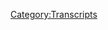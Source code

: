 {{DEFAULTSORT:
    #_TRANSCRIPT_0193:Big Skeletons and Pencil Ink
}}{{Transcript
    | title         = [[193: Big Skeletons and Pencil Ink]]
    | caption       = [https://knowledgefight.libsyn.com/knowledge-fight-big-skeletons-and-pencil-ink Listen to this episode on Libsyn]
    | episodeNumber = [[193: Big Skeletons and Pencil Ink|193]]
    | length        = 01:13:12
}}

{{MessageBox
    | header     = Warning: Bot Generated Content
    | text       = This transcript was automatically generated by transcription software and likely contains many mistakes and misattributions. Please check the audio for definitive quotes, attribution, and context.
    | image      = N3yvass4myg91.webp
    | imagewidth = 50px
    | id         = warning
}}

{{TranscriptBlock
    | name      = Unknown Speaker
    | timestamp = 00:00:00.000
    | text      = Andy in Kansas, you're on the air, thanks for holding.
}}

{{TranscriptBlock
    | name      = Unknown Speaker
    | timestamp = 00:00:04.080
    | text      = Hello Alex, I'm a first time caller, I'm a huge fan, I love your work.
}}

{{TranscriptBlock
    | name      = Unknown Speaker
    | timestamp = 00:00:07.280
    | text      = I love you.
}}

{{TranscriptBlock
    | name      = Unknown Speaker
    | timestamp = 00:00:07.780
    | text      = Hey everybody, welcome back to Knowledge Fight, I'm Dan.
}}

{{TranscriptBlock
    | name      = Unknown Speaker
    | timestamp = 00:00:09.560
    | text      = I'm Jordan!
}}

{{TranscriptBlock
    | name      = Unknown Speaker
    | timestamp = 00:00:10.060
    | text      = We're a couple dudes that like to sit around, drink novelty beverages, and talk a little bit about Alex Jones.
}}

{{TranscriptBlock
    | name      = Unknown Speaker
    | timestamp = 00:00:14.240
    | text      = Indeed we are, Dan.
}}

{{TranscriptBlock
    | name      = Unknown Speaker
    | timestamp = 00:00:16.620
    | text      = Dan?
}}

{{TranscriptBlock
    | name      = Unknown Speaker
    | timestamp = 00:00:18.120
    | text      = What was the last, uh, Broadway play you saw?
}}

{{TranscriptBlock
    | name      = Unknown Speaker
    | timestamp = 00:00:21.519
    | text      = Ooh, ooh, ooh, ooh, none.
}}

{{TranscriptBlock
    | name      = Unknown Speaker
    | timestamp = 00:00:23.519
    | text      = I've never seen a Broadway play, although I wasn't-
}}

{{TranscriptBlock
    | name      = Unknown Speaker
    | timestamp = 00:00:25.239
    | text      = Not even like a high school, like-
}}

{{TranscriptBlock
    | name      = Unknown Speaker
    | timestamp = 00:00:26.879
    | text      = That's not a Broadway play.
}}

{{TranscriptBlock
    | name      = Unknown Speaker
    | timestamp = 00:00:28.120
    | text      = I, but they do Broadway plays sometime, right?
}}

{{TranscriptBlock
    | name      = Unknown Speaker
    | timestamp = 00:00:31.079
    | text      = I think I saw-
}}

{{TranscriptBlock
    | name      = Unknown Speaker
    | timestamp = 00:00:32.359
    | text      = What is a Broadway play?
}}

{{TranscriptBlock
    | name      = Unknown Speaker
    | timestamp = 00:00:33.560
    | text      = It's gotta be on Broadway.
}}

{{TranscriptBlock
    | name      = Unknown Speaker
    | timestamp = 00:00:34.679
    | text      = I, without, I don't hold by that, I think that's racist.
}}

{{TranscriptBlock
    | name      = Unknown Speaker
    | timestamp = 00:00:38.200
    | text      = I saw South Pacific, I saw my high school, Hickman High School in Columbia, Missouri, they did a version of South Pacific, and I saw that and I was underwhelmed.
}}

{{TranscriptBlock
    | name      = Unknown Speaker
    | timestamp = 00:00:49.920
    | text      = Yeah, not good.
}}

{{TranscriptBlock
    | name      = Unknown Speaker
    | timestamp = 00:00:50.880
    | text      = Before that I was in a drama class though.
}}

{{TranscriptBlock
    | name      = Unknown Speaker
    | timestamp = 00:00:53.039
    | text      = Right.
}}

{{TranscriptBlock
    | name      = Unknown Speaker
    | timestamp = 00:00:53.539
    | text      = And I did do one musical, uh, before-
}}

{{TranscriptBlock
    | name      = Unknown Speaker
    | timestamp = 00:00:56.159
    | text      = What was your part?
}}

{{TranscriptBlock
    | name      = Unknown Speaker
    | timestamp = 00:00:57.280
    | text      = I played the lead in a, uh, this is not, this is off-off-Broadway, it was called We Has Jazz.
}}

{{TranscriptBlock
    | name      = Unknown Speaker
    | timestamp = 00:01:04.359
    | text      = What?
}}

{{TranscriptBlock
    | name      = Unknown Speaker
    | timestamp = 00:01:05.560
    | text      = H-A-Z-Z.
}}

{{TranscriptBlock
    | name      = Unknown Speaker
    | timestamp = 00:01:06.799
    | text      = No.
}}

{{TranscriptBlock
    | name      = Unknown Speaker
    | timestamp = 00:01:07.799
    | text      = It was about the history of jazz.
}}

{{TranscriptBlock
    | name      = Unknown Speaker
    | timestamp = 00:01:08.400
    | text      = Boo, hard pass.
}}

{{TranscriptBlock
    | name      = Unknown Speaker
    | timestamp = 00:01:09.719
    | text      = I played a kid named Riff who was super into jazz.
}}

{{TranscriptBlock
    | name      = Unknown Speaker
    | timestamp = 00:01:13.480
    | text      = You played a kid named Riff who was super into jazz?
}}

{{TranscriptBlock
    | name      = Unknown Speaker
    | timestamp = 00:01:16.280
    | text      = I did.
}}

{{TranscriptBlock
    | name      = Unknown Speaker
    | timestamp = 00:01:16.760
    | text      = Everyone had to play two parts though, because we were understaffed in this drama department at my junior high, and I also played Fats Waller.
}}

{{TranscriptBlock
    | name      = Unknown Speaker
    | timestamp = 00:01:24.959
    | text      = Alright, that sounds great.
}}

{{TranscriptBlock
    | name      = Unknown Speaker
    | timestamp = 00:01:26.159
    | text      = Yeah.
}}

{{TranscriptBlock
    | name      = Unknown Speaker
    | timestamp = 00:01:26.560
    | text      = That sounds great.
}}

{{TranscriptBlock
    | name      = Unknown Speaker
    | timestamp = 00:01:27.200
    | text      = I wanted to be Satchmo.
}}

{{TranscriptBlock
    | name      = Unknown Speaker
    | timestamp = 00:01:28.439
    | text      = It's probably better than that movie that was released last year with, uh, Gosling and, uh, yeah.
}}

{{TranscriptBlock
    | name      = Unknown Speaker
    | timestamp = 00:01:34.159
    | text      = It was a disaster.
}}

{{TranscriptBlock
    | name      = Unknown Speaker
    | timestamp = 00:01:35.079
    | text      = That movie sucked.
}}

{{TranscriptBlock
    | name      = Unknown Speaker
    | timestamp = 00:01:35.920
    | text      = No, no, I was talking about We Has Jazz.
}}

{{TranscriptBlock
    | name      = Unknown Speaker
    | timestamp = 00:01:37.799
    | text      = Right.
}}

{{TranscriptBlock
    | name      = Unknown Speaker
    | timestamp = 00:01:38.319
    | text      = The reviews were scathing.
}}

{{TranscriptBlock
    | name      = Unknown Speaker
    | timestamp = 00:01:40.239
    | text      = Scathing?
}}

{{TranscriptBlock
    | name      = Unknown Speaker
    | timestamp = 00:01:41.040
    | text      = Yes.
}}

{{TranscriptBlock
    | name      = Unknown Speaker
    | timestamp = 00:01:41.480
    | text      = Of a children's life?
}}

{{TranscriptBlock
    | name      = Unknown Speaker
    | timestamp = 00:01:43.359
    | text      = Uninspired.
}}

{{TranscriptBlock
    | name      = Unknown Speaker
    | timestamp = 00:01:44.400
    | text      = Ouch. Ouch. Ouch.
}}

{{TranscriptBlock
    | name      = Unknown Speaker
    | timestamp = 00:01:47.439
    | text      = Although this lead kid does have the potential to one day host a podcast where he knows a lot about Alex Jones.
}}

{{TranscriptBlock
    | name      = Unknown Speaker
    | timestamp = 00:01:53.640
    | text      = And I don't know anything about Alex Jones.
}}

{{TranscriptBlock
    | name      = Unknown Speaker
    | timestamp = 00:01:55.519
    | text      = That's amazing how that worked out.
}}

{{TranscriptBlock
    | name      = Unknown Speaker
    | timestamp = 00:01:56.799
    | text      = A very prescient but scathing review from my junior high musical.
}}

{{TranscriptBlock
    | name      = Unknown Speaker
    | timestamp = 00:02:01.000
    | text      = That is a good one.
}}

{{TranscriptBlock
    | name      = Unknown Speaker
    | timestamp = 00:02:01.799
    | text      = We gotta find that guy. Or gal.
}}

{{TranscriptBlock
    | name      = Unknown Speaker
    | timestamp = 00:02:03.879
    | text      = They say sooth.
}}

{{TranscriptBlock
    | name      = Unknown Speaker
    | timestamp = 00:02:05.239
    | text      = Um, I got out of that game, I'm glad I did, and now I'm here.
}}

{{TranscriptBlock
    | name      = Unknown Speaker
    | timestamp = 00:02:08.639
    | text      = Um, before we get into today's episode, I want to talk a little bit about the goings on in the world of Alex, because he's, uh...
}}

{{TranscriptBlock
    | name      = Unknown Speaker
    | timestamp = 00:02:14.199
    | text      = Still lost his mind.
}}

{{TranscriptBlock
    | name      = Unknown Speaker
    | timestamp = 00:02:15.280
    | text      = Oh boy.
}}

{{TranscriptBlock
    | name      = Unknown Speaker
    | timestamp = 00:02:15.919
    | text      = And today, we're recording this here on the 14th on Tuesday, and during the day today, he pretended that Infowars.com got taken down.
}}

{{TranscriptBlock
    | name      = Unknown Speaker
    | timestamp = 00:02:24.319
    | text      = Uh, what?
}}

{{TranscriptBlock
    | name      = Unknown Speaker
    | timestamp = 00:02:25.960
    | text      = Yup. He, uh, he put out, uh...
}}

{{TranscriptBlock
    | name      = Unknown Speaker
    | timestamp = 00:02:27.240
    | text      = He pretended that it got taken down?
}}

{{TranscriptBlock
    | name      = Unknown Speaker
    | timestamp = 00:02:29.319
    | text      = He, uh, yeah, because what he did is he tweeted that, like, the communists are coming after Infowars.com, so you gotta go to NewsWars and PrisonPlanet.com.
}}

{{TranscriptBlock
    | name      = Unknown Speaker
    | timestamp = 00:02:37.639
    | text      = Uh, and then Infowars.com became just a big thing that says Infowars is under attack and then links to his other sites.
}}

{{TranscriptBlock
    | name      = Unknown Speaker
    | timestamp = 00:02:45.960
    | text      = And it's like, if your site got taken down, there's no damn way it's just gonna be links to all of your other stuff.
}}

{{TranscriptBlock
    | name      = Unknown Speaker
    | timestamp = 00:02:51.319
    | text      = At least of which, why would the people taking your site down leave it up a, by the way, Infowars is under attack.
}}

{{TranscriptBlock
    | name      = Unknown Speaker
    | timestamp = 00:02:57.879
    | text      = Right, right. Hey, we don't want you to be able to do what you want with your site.
}}

{{TranscriptBlock
    | name      = Unknown Speaker
    | timestamp = 00:03:02.520
    | text      = That's what you would be doing if you took down his servers or whatever.
}}

{{TranscriptBlock
    | name      = Unknown Speaker
    | timestamp = 00:03:05.719
    | text      = Right.
}}

{{TranscriptBlock
    | name      = Unknown Speaker
    | timestamp = 00:03:06.039
    | text      = But because we're so conscientious and courteous, we'll allow you to redirect traffic to exactly the places you want it to go.
}}

{{TranscriptBlock
    | name      = Unknown Speaker
    | timestamp = 00:03:11.560
    | text      = Perfect. Perfect.
}}

{{TranscriptBlock
    | name      = Unknown Speaker
    | timestamp = 00:03:12.759
    | text      = That's a very kind thing for people to do whenever they're taking down a website.
}}

{{TranscriptBlock
    | name      = Unknown Speaker
    | timestamp = 00:03:16.360
    | text      = So thoughtful.
}}

{{TranscriptBlock
    | name      = Unknown Speaker
    | timestamp = 00:03:17.400
    | text      = Link to the same website elsewhere.
}}

{{TranscriptBlock
    | name      = Unknown Speaker
    | timestamp = 00:03:19.400
    | text      = It really undoes the move of taking down someone's website.
}}

{{TranscriptBlock
    | name      = Unknown Speaker
    | timestamp = 00:03:22.759
    | text      = It kinda does.
}}

{{TranscriptBlock
    | name      = Unknown Speaker
    | timestamp = 00:03:23.639
    | text      = Um, I would say that I have zero doubt that this is all fake and it's all a big PR stunt or whatever.
}}

{{TranscriptBlock
    | name      = Unknown Speaker
    | timestamp = 00:03:30.039
    | text      = Of course. Of course.
}}

{{TranscriptBlock
    | name      = Unknown Speaker
    | timestamp = 00:03:30.919
    | text      = I don't think it's working very well because all I've seen is, you know, people tweeting and being like,
}}

{{TranscriptBlock
    | name      = Unknown Speaker
    | timestamp = 00:03:35.159
    | text      = ha ha, this is so fake.
}}

{{TranscriptBlock
    | name      = Unknown Speaker
    | timestamp = 00:03:36.680
    | text      = Yeah.
}}

{{TranscriptBlock
    | name      = Unknown Speaker
    | timestamp = 00:03:36.919
    | text      = Uh, and that's so...
}}

{{TranscriptBlock
    | name      = Unknown Speaker
    | timestamp = 00:03:38.280
    | text      = Yeah, that's lame.
}}

{{TranscriptBlock
    | name      = Unknown Speaker
    | timestamp = 00:03:39.319
    | text      = It's very lame.
}}

{{TranscriptBlock
    | name      = Unknown Speaker
    | timestamp = 00:03:39.639
    | text      = That's lame.
}}

{{TranscriptBlock
    | name      = Unknown Speaker
    | timestamp = 00:03:40.280
    | text      = It's very lame.
}}

{{TranscriptBlock
    | name      = Unknown Speaker
    | timestamp = 00:03:40.759
    | text      = He should have gone, if you're gonna pull the hoax, go fucking pull the hoax.
}}

{{TranscriptBlock
    | name      = Unknown Speaker
    | timestamp = 00:03:44.520
    | text      = Go 404 not found.
}}

{{TranscriptBlock
    | name      = Unknown Speaker
    | timestamp = 00:03:45.960
    | text      = Yeah, don't half-ass it.
}}

{{TranscriptBlock
    | name      = Unknown Speaker
    | timestamp = 00:03:47.240
    | text      = Right, right. Yeah, absolutely. It's kinda sad.
}}

{{TranscriptBlock
    | name      = Unknown Speaker
    | timestamp = 00:03:50.280
    | text      = But it is the natural progression of where he wants to take the narrative.
}}

{{TranscriptBlock
    | name      = Unknown Speaker
    | timestamp = 00:03:53.639
    | text      = Yeah.
}}

{{TranscriptBlock
    | name      = Unknown Speaker
    | timestamp = 00:03:53.960
    | text      = But the world isn't going there.
}}

{{TranscriptBlock
    | name      = Unknown Speaker
    | timestamp = 00:03:55.639
    | text      = Because the world is really just like, hey, you suck, we don't want you places.
}}

{{TranscriptBlock
    | name      = Unknown Speaker
    | timestamp = 00:04:00.199
    | text      = Right.
}}

{{TranscriptBlock
    | name      = Unknown Speaker
    | timestamp = 00:04:00.599
    | text      = And some companies have responded and Twitter hasn't.
}}

{{TranscriptBlock
    | name      = Unknown Speaker
    | timestamp = 00:04:04.520
    | text      = You know, so there are, that's all it is.
}}

{{TranscriptBlock
    | name      = Unknown Speaker
    | timestamp = 00:04:07.240
    | text      = He wants it to be like they're all coordinated against me.
}}

{{TranscriptBlock
    | name      = Unknown Speaker
    | timestamp = 00:04:09.800
    | text      = It's like, no, these are companies that have all made their own decisions.
}}

{{TranscriptBlock
    | name      = Unknown Speaker
    | timestamp = 00:04:12.599
    | text      = Right.
}}

{{TranscriptBlock
    | name      = Unknown Speaker
    | timestamp = 00:04:12.919
    | text      = You know, like, uh, just the other day, Vimeo said nah.
}}

{{TranscriptBlock
    | name      = Unknown Speaker
    | timestamp = 00:04:16.120
    | text      = Yeah, that's good for them.
}}

{{TranscriptBlock
    | name      = Unknown Speaker
    | timestamp = 00:04:17.240
    | text      = So now he's down to Daily Motion, perhaps, or GIFs.
}}

{{TranscriptBlock
    | name      = Unknown Speaker
    | timestamp = 00:04:20.759
    | text      = He could post GIFs of his show.
}}

{{TranscriptBlock
    | name      = Unknown Speaker
    | timestamp = 00:04:22.279
    | text      = It is eerily reminiscent of a man exiled from a village and yet still allowed to have a bullhorn.
}}

{{TranscriptBlock
    | name      = Unknown Speaker
    | timestamp = 00:04:30.279
    | text      = Right.
}}

{{TranscriptBlock
    | name      = Unknown Speaker
    | timestamp = 00:04:30.759
    | text      = Like, that's what him being on Twitter is.
}}

{{TranscriptBlock
    | name      = Unknown Speaker
    | timestamp = 00:04:33.240
    | text      = He's like 20 yards outside the village.
}}

{{TranscriptBlock
    | name      = Unknown Speaker
    | timestamp = 00:04:35.480
    | text      = Everybody is fine ignoring him, but he's just out there going like, you guys suck.
}}

{{TranscriptBlock
    | name      = Unknown Speaker
    | timestamp = 00:04:40.279
    | text      = Well, he has that broken bullhorn, Tyranny Crusher 2.
}}

{{TranscriptBlock
    | name      = Unknown Speaker
    | timestamp = 00:04:42.439
    | text      = Oh, that's true. He's got Tyranny Crusher 2.
}}

{{TranscriptBlock
    | name      = Unknown Speaker
    | timestamp = 00:04:44.279
    | text      = So he has that because that wasn't able to sell on eBay.
}}

{{TranscriptBlock
    | name      = Unknown Speaker
    | timestamp = 00:04:46.759
    | text      = As far as we know.
}}

{{TranscriptBlock
    | name      = Unknown Speaker
    | timestamp = 00:04:47.720
    | text      = If we can find it.
}}

{{TranscriptBlock
    | name      = Unknown Speaker
    | timestamp = 00:04:48.759
    | text      = Oh, man.
}}

{{TranscriptBlock
    | name      = Unknown Speaker
    | timestamp = 00:04:49.399
    | text      = I want it.
}}

{{TranscriptBlock
    | name      = Unknown Speaker
    | timestamp = 00:04:49.959
    | text      = I want it bad.
}}

{{TranscriptBlock
    | name      = Unknown Speaker
    | timestamp = 00:04:51.319
    | text      = Imagine that.
}}

{{TranscriptBlock
    | name      = Unknown Speaker
    | timestamp = 00:04:52.439
    | text      = Imagine that.
}}

{{TranscriptBlock
    | name      = Unknown Speaker
    | timestamp = 00:04:53.160
    | text      = How many more song titles do you want to throw in a row?
}}

{{TranscriptBlock
    | name      = Unknown Speaker
    | timestamp = 00:04:55.319
    | text      = I want it bad.
}}

{{TranscriptBlock
    | name      = Unknown Speaker
    | timestamp = 00:04:56.600
    | text      = Imagine that.
}}

{{TranscriptBlock
    | name      = Unknown Speaker
    | timestamp = 00:04:57.160
    | text      = What else we got?
}}

{{TranscriptBlock
    | name      = Unknown Speaker
    | timestamp = 00:04:57.879
    | text      = We has jazz.
}}

{{TranscriptBlock
    | name      = Unknown Speaker
    | timestamp = 00:05:00.839
    | text      = So, uh, Jordan, we're gonna get to today's episode, but before we do,
}}

{{TranscriptBlock
    | name      = Unknown Speaker
    | timestamp = 00:05:03.720
    | text      = I'd like to give a shout out to someone who came in, uh, donating to the podcast.
}}

{{TranscriptBlock
    | name      = Unknown Speaker
    | timestamp = 00:05:08.279
    | text      = And we're very thrilled about this coming in at a, uh, at a technocrat level.
}}

{{TranscriptBlock
    | name      = Unknown Speaker
    | timestamp = 00:05:12.839
    | text      = What?
}}

{{TranscriptBlock
    | name      = Unknown Speaker
    | timestamp = 00:05:13.240
    | text      = This is very exciting.
}}

{{TranscriptBlock
    | name      = Unknown Speaker
    | timestamp = 00:05:14.759
    | text      = We appreciate it so much.
}}

{{TranscriptBlock
    | name      = Unknown Speaker
    | timestamp = 00:05:15.959
    | text      = So I'd like to give a very special shout out to Nicholas.
}}

{{TranscriptBlock
    | name      = Unknown Speaker
    | timestamp = 00:05:18.920
    | text      = Thank you so much.
}}

{{TranscriptBlock
    | name      = Unknown Speaker
    | timestamp = 00:05:19.560
    | text      = You are now a technocrat.
}}

{{TranscriptBlock
    | name      = Unknown Speaker
    | timestamp = 00:05:21.560
    | text      = I'm a policy wonk.
}}

{{TranscriptBlock
    | name      = Unknown Speaker
    | timestamp = 00:05:22.680
    | text      = Four stars.
}}

{{TranscriptBlock
    | name      = Unknown Speaker
    | timestamp = 00:05:23.560
    | text      = Go home to your mother and tell her you're brilliant.
}}

{{TranscriptBlock
    | name      = Unknown Speaker
    | timestamp = 00:05:25.560
    | text      = Someone, someone sodomite sent me a bucket of poop.
}}

{{TranscriptBlock
    | name      = Unknown Speaker
    | timestamp = 00:05:28.199
    | text      = Daddy shark.
}}

{{TranscriptBlock
    | name      = Unknown Speaker
    | timestamp = 00:05:30.680
    | text      = Jar Jar Binks has a Caribbean black accent.
}}

{{TranscriptBlock
    | name      = Unknown Speaker
    | timestamp = 00:05:34.920
    | text      = He's a loser.
}}

{{TranscriptBlock
    | name      = Unknown Speaker
    | timestamp = 00:05:36.199
    | text      = Little, little titty baby.
}}

{{TranscriptBlock
    | name      = Unknown Speaker
    | timestamp = 00:05:38.040
    | text      = I don't want to hate black people.
}}

{{TranscriptBlock
    | name      = Unknown Speaker
    | timestamp = 00:05:39.639
    | text      = I renounce Jesus Christ.
}}

{{TranscriptBlock
    | name      = Unknown Speaker
    | timestamp = 00:05:41.480
    | text      = Thank you so much, Nicholas.
}}

{{TranscriptBlock
    | name      = Unknown Speaker
    | timestamp = 00:05:42.519
    | text      = Thank you so much, Nicholas.
}}

{{TranscriptBlock
    | name      = Unknown Speaker
    | timestamp = 00:05:43.800
    | text      = We appreciate it very much.
}}

{{TranscriptBlock
    | name      = Unknown Speaker
    | timestamp = 00:05:44.920
    | text      = And if you would like to support the show, you can do so by going to our website, knowledgefight.com,
}}

{{TranscriptBlock
    | name      = Unknown Speaker
    | timestamp = 00:05:49.160
    | text      = clicking support the show button.
}}

{{TranscriptBlock
    | name      = Unknown Speaker
    | timestamp = 00:05:50.360
    | text      = We would appreciate it very much.
}}

{{TranscriptBlock
    | name      = Unknown Speaker
    | timestamp = 00:05:51.879
    | text      = Jordan, today, we are going to take a little break from Alex Jones because he is in his
}}

{{TranscriptBlock
    | name      = Unknown Speaker
    | timestamp = 00:05:58.439
    | text      = own world and I don't really care about his scrambling, trying to keep his head above
}}

{{TranscriptBlock
    | name      = Unknown Speaker
    | timestamp = 00:06:01.720
    | text      = water.
}}

{{TranscriptBlock
    | name      = Unknown Speaker
    | timestamp = 00:06:02.040
    | text      = We've already covered it in two episodes and 2009's plugging along.
}}

{{TranscriptBlock
    | name      = Unknown Speaker
    | timestamp = 00:06:05.800
    | text      = We'll have some updates on that in the very near future.
}}

{{TranscriptBlock
    | name      = Unknown Speaker
    | timestamp = 00:06:08.120
    | text      = But for now, I feel like you and I are probably both a little bit exhausted by Alex.
}}

{{TranscriptBlock
    | name      = Unknown Speaker
    | timestamp = 00:06:13.000
    | text      = Thank God, Dad.
}}

{{TranscriptBlock
    | name      = Unknown Speaker
    | timestamp = 00:06:13.800
    | text      = And so one of the things that I needed to do, especially today, because I had a pretty
}}

{{TranscriptBlock
    | name      = Unknown Speaker
    | timestamp = 00:06:17.560
    | text      = booked up day in terms of having to run around the city all over the place on some errands,
}}

{{TranscriptBlock
    | name      = Unknown Speaker
    | timestamp = 00:06:22.279
    | text      = had therapy today, you know, so I didn't have as much time as I would have liked.
}}

{{TranscriptBlock
    | name      = Unknown Speaker
    | timestamp = 00:06:25.879
    | text      = So I hit that old panic button.
}}

{{TranscriptBlock
    | name      = Unknown Speaker
    | timestamp = 00:06:28.199
    | text      = I went to go check out what Carrie Cassidy has for us.
}}

{{TranscriptBlock
    | name      = Unknown Speaker
    | timestamp = 00:06:31.879
    | text      = I'm not sure how crashing an airline closes a gate and I'm afraid I didn't actually
}}

{{TranscriptBlock
    | name      = Unknown Speaker
    | timestamp = 00:06:37.879
    | text      = ask him the logistics of this.
}}

{{TranscriptBlock
    | name      = Unknown Speaker
    | timestamp = 00:06:39.560
    | text      = Although now I wish I had.
}}

{{TranscriptBlock
    | name      = Unknown Speaker
    | timestamp = 00:06:41.800
    | text      = Should have asked.
}}

{{TranscriptBlock
    | name      = Unknown Speaker
    | timestamp = 00:06:42.759
    | text      = Should have asked.
}}

{{TranscriptBlock
    | name      = Unknown Speaker
    | timestamp = 00:06:43.800
    | text      = Well, wait, is this one of the old Mark Richards ones?
}}

{{TranscriptBlock
    | name      = Unknown Speaker
    | timestamp = 00:06:46.120
    | text      = This is.
}}

{{TranscriptBlock
    | name      = Unknown Speaker
    | timestamp = 00:06:46.759
    | text      = This isn't a sequel to the...
}}

{{TranscriptBlock
    | name      = Unknown Speaker
    | timestamp = 00:06:48.120
    | text      = Okay.
}}

{{TranscriptBlock
    | name      = Unknown Speaker
    | timestamp = 00:06:49.399
    | text      = We don't have any new Mark Richards, but it's all new to us.
}}

{{TranscriptBlock
    | name      = Unknown Speaker
    | timestamp = 00:06:52.920
    | text      = Of course.
}}

{{TranscriptBlock
    | name      = Unknown Speaker
    | timestamp = 00:06:53.560
    | text      = Because we haven't heard these.
}}

{{TranscriptBlock
    | name      = Unknown Speaker
    | timestamp = 00:06:54.920
    | text      = And I went back and there were...
}}

{{TranscriptBlock
    | name      = Unknown Speaker
    | timestamp = 00:06:58.279
    | text      = Let me be fucking totally clear with you.
}}

{{TranscriptBlock
    | name      = Unknown Speaker
    | timestamp = 00:07:00.600
    | text      = Yeah.
}}

{{TranscriptBlock
    | name      = Unknown Speaker
    | timestamp = 00:07:00.920
    | text      = I wasted a lot of time watching bad episodes of Project Camelot.
}}

{{TranscriptBlock
    | name      = Unknown Speaker
    | timestamp = 00:07:04.040
    | text      = I imagine so.
}}

{{TranscriptBlock
    | name      = Unknown Speaker
    | timestamp = 00:07:04.839
    | text      = There were a couple that I don't even like, I thought there was one where she was talking
}}

{{TranscriptBlock
    | name      = Unknown Speaker
    | timestamp = 00:07:08.680
    | text      = about Bilderberg and I'm like, oh, great.
}}

{{TranscriptBlock
    | name      = Unknown Speaker
    | timestamp = 00:07:10.759
    | text      = Yeah.
}}

{{TranscriptBlock
    | name      = Unknown Speaker
    | timestamp = 00:07:11.000
    | text      = Wouldn't this be great to draw the stark parallels between her and Alex Jones?
}}

{{TranscriptBlock
    | name      = Unknown Speaker
    | timestamp = 00:07:14.920
    | text      = Exactly.
}}

{{TranscriptBlock
    | name      = Unknown Speaker
    | timestamp = 00:07:15.480
    | text      = And it was too boring.
}}

{{TranscriptBlock
    | name      = Unknown Speaker
    | timestamp = 00:07:16.439
    | text      = It's not worth going over an episode, but suffice to say, she's scared of Bilderberg too.
}}

{{TranscriptBlock
    | name      = Unknown Speaker
    | timestamp = 00:07:20.040
    | text      = Who isn't?
}}

{{TranscriptBlock
    | name      = Unknown Speaker
    | timestamp = 00:07:20.600
    | text      = Yay.
}}

{{TranscriptBlock
    | name      = Unknown Speaker
    | timestamp = 00:07:21.160
    | text      = So there's that.
}}

{{TranscriptBlock
    | name      = Unknown Speaker
    | timestamp = 00:07:21.959
    | text      = And then there was one where she's interviewing Infowars guest Leo Zagami,
}}

{{TranscriptBlock
    | name      = Unknown Speaker
    | timestamp = 00:07:28.040
    | text      = the guy who pretends that he's a big Vatican insider.
}}

{{TranscriptBlock
    | name      = Unknown Speaker
    | timestamp = 00:07:29.879
    | text      = Yeah, yeah, yeah, yeah.
}}

{{TranscriptBlock
    | name      = Unknown Speaker
    | timestamp = 00:07:30.839
    | text      = And that was too boring.
}}

{{TranscriptBlock
    | name      = Unknown Speaker
    | timestamp = 00:07:32.040
    | text      = So I spent a lot of time trying to find something.
}}

{{TranscriptBlock
    | name      = Unknown Speaker
    | timestamp = 00:07:35.319
    | text      = He does have a great flamboyant accent, though.
}}

{{TranscriptBlock
    | name      = Unknown Speaker
    | timestamp = 00:07:37.240
    | text      = He does.
}}

{{TranscriptBlock
    | name      = Unknown Speaker
    | timestamp = 00:07:37.720
    | text      = It's fantastic.
}}

{{TranscriptBlock
    | name      = Unknown Speaker
    | timestamp = 00:07:38.519
    | text      = He's great.
}}

{{TranscriptBlock
    | name      = Unknown Speaker
    | timestamp = 00:07:39.720
    | text      = But I spent too much wasted time on that.
}}

{{TranscriptBlock
    | name      = Unknown Speaker
    | timestamp = 00:07:42.279
    | text      = And I'm like, you know who never disappoints?
}}

{{TranscriptBlock
    | name      = Unknown Speaker
    | timestamp = 00:07:44.360
    | text      = Mark fucking Richards.
}}

{{TranscriptBlock
    | name      = Unknown Speaker
    | timestamp = 00:07:45.800
    | text      = And I realized there's at least three of the episodes that we have not even touched.
}}

{{TranscriptBlock
    | name      = Unknown Speaker
    | timestamp = 00:07:49.240
    | text      = Perfect.
}}

{{TranscriptBlock
    | name      = Unknown Speaker
    | timestamp = 00:07:50.040
    | text      = So today I went back and this is the fourth trip that she went to go visit him.
}}

{{TranscriptBlock
    | name      = Unknown Speaker
    | timestamp = 00:07:53.959
    | text      = I believe this was two years ago, maybe or so, 2016, somewhere in there.
}}

{{TranscriptBlock
    | name      = Unknown Speaker
    | timestamp = 00:07:59.480
    | text      = But she's gone and spent some time with Mark Richards.
}}

{{TranscriptBlock
    | name      = Unknown Speaker
    | timestamp = 00:08:03.639
    | text      = For those of you who don't know, please go back and listen to the Mark Richards episodes.
}}

{{TranscriptBlock
    | name      = Unknown Speaker
    | timestamp = 00:08:07.000
    | text      = They're some of the finest episodes we'll ever make.
}}

{{TranscriptBlock
    | name      = Unknown Speaker
    | timestamp = 00:08:09.560
    | text      = But the short version of it, he's a crazy dude who orchestrated a murder in California
}}

{{TranscriptBlock
    | name      = Unknown Speaker
    | timestamp = 00:08:16.680
    | text      = about 20-something years ago, give or take.
}}

{{TranscriptBlock
    | name      = Unknown Speaker
    | timestamp = 00:08:19.399
    | text      = And planned on turning San Francisco into a city-state protected by lasers.
}}

{{TranscriptBlock
    | name      = Unknown Speaker
    | timestamp = 00:08:23.480
    | text      = He did.
}}

{{TranscriptBlock
    | name      = Unknown Speaker
    | timestamp = 00:08:23.879
    | text      = He was going to turn it into his own kingdom, where he was the king, over a bunch of young
}}

{{TranscriptBlock
    | name      = Unknown Speaker
    | timestamp = 00:08:32.360
    | text      = kids who would be lords or something along those lines.
}}

{{TranscriptBlock
    | name      = Unknown Speaker
    | timestamp = 00:08:36.039
    | text      = It didn't work out.
}}

{{TranscriptBlock
    | name      = Unknown Speaker
    | timestamp = 00:08:37.559
    | text      = Great plan.
}}

{{TranscriptBlock
    | name      = Unknown Speaker
    | timestamp = 00:08:38.120
    | text      = He orchestrated this murder.
}}

{{TranscriptBlock
    | name      = Unknown Speaker
    | timestamp = 00:08:39.320
    | text      = He was found guilty of it.
}}

{{TranscriptBlock
    | name      = Unknown Speaker
    | timestamp = 00:08:40.440
    | text      = But Carrie Cassidy does not believe that because he has told her that he was off-world at the
}}

{{TranscriptBlock
    | name      = Unknown Speaker
    | timestamp = 00:08:44.919
    | text      = time.
}}

{{TranscriptBlock
    | name      = Unknown Speaker
    | timestamp = 00:08:45.399
    | text      = Off-world!
}}

{{TranscriptBlock
    | name      = Unknown Speaker
    | timestamp = 00:08:45.960
    | text      = He is part of the secret space program.
}}

{{TranscriptBlock
    | name      = Unknown Speaker
    | timestamp = 00:08:47.720
    | text      = And he was on a mission when the murder would have been committed.
}}

{{TranscriptBlock
    | name      = Unknown Speaker
    | timestamp = 00:08:50.919
    | text      = So he's got to be clean.
}}

{{TranscriptBlock
    | name      = Unknown Speaker
    | timestamp = 00:08:52.039
    | text      = He is crazy.
}}

{{TranscriptBlock
    | name      = Unknown Speaker
    | timestamp = 00:08:53.240
    | text      = And he tells Carrie some of the stupidest shit I've ever heard in my life.
}}

{{TranscriptBlock
    | name      = Unknown Speaker
    | timestamp = 00:08:56.679
    | text      = She believes all of it.
}}

{{TranscriptBlock
    | name      = Unknown Speaker
    | timestamp = 00:08:58.120
    | text      = And it's nuts.
}}

{{TranscriptBlock
    | name      = Unknown Speaker
    | timestamp = 00:08:59.720
    | text      = Although we have now, upon further review of Project Camelot episodes, she may not be
}}

{{TranscriptBlock
    | name      = Unknown Speaker
    | timestamp = 00:09:08.759
    | text      = told as much as she says she's being told.
}}

{{TranscriptBlock
    | name      = Unknown Speaker
    | timestamp = 00:09:12.279
    | text      = And she may be more orchestrating what she wants to get out of it.
}}

{{TranscriptBlock
    | name      = Unknown Speaker
    | timestamp = 00:09:16.360
    | text      = The good news is, though, is we don't really need to worry about our
}}

{{TranscriptBlock
    | name      = Unknown Speaker
    | timestamp = 00:09:19.960
    | text      = really need to worry about our most recent Mark Richards episodes spoiling the story.
}}

{{TranscriptBlock
    | name      = Unknown Speaker
    | timestamp = 00:09:25.799
    | text      = Because it's bananas every time.
}}

{{TranscriptBlock
    | name      = Unknown Speaker
    | timestamp = 00:09:27.559
    | text      = It's all made up brand new.
}}

{{TranscriptBlock
    | name      = Unknown Speaker
    | timestamp = 00:09:29.399
    | text      = There's plenty of pieces within this episode that are fresh.
}}

{{TranscriptBlock
    | name      = Unknown Speaker
    | timestamp = 00:09:33.159
    | text      = That might as well be current in the timeline.
}}

{{TranscriptBlock
    | name      = Unknown Speaker
    | timestamp = 00:09:36.200
    | text      = They're reveals.
}}

{{TranscriptBlock
    | name      = Unknown Speaker
    | timestamp = 00:09:37.720
    | text      = But at the same time, too, I don't think we need to wrestle with the issue of scholarship
}}

{{TranscriptBlock
    | name      = Unknown Speaker
    | timestamp = 00:09:42.039
    | text      = or authorship on this.
}}

{{TranscriptBlock
    | name      = Unknown Speaker
    | timestamp = 00:09:44.440
    | text      = Who is it?
}}

{{TranscriptBlock
    | name      = Unknown Speaker
    | timestamp = 00:09:45.080
    | text      = Whose mind is bringing all this to the forefront?
}}

{{TranscriptBlock
    | name      = Unknown Speaker
    | timestamp = 00:09:47.480
    | text      = It really doesn't matter that much.
}}

{{TranscriptBlock
    | name      = Unknown Speaker
    | timestamp = 00:09:48.759
    | text      = No.
}}

{{TranscriptBlock
    | name      = Unknown Speaker
    | timestamp = 00:09:49.080
    | text      = And also, if she's coming up with this stuff, then what she thinks she's studying is crazy.
}}

{{TranscriptBlock
    | name      = Unknown Speaker
    | timestamp = 00:09:54.360
    | text      = So it's even more interesting if she is fucking around.
}}

{{TranscriptBlock
    | name      = Unknown Speaker
    | timestamp = 00:09:57.879
    | text      = It's interesting if this accomplice to murder is manipulating her.
}}

{{TranscriptBlock
    | name      = Unknown Speaker
    | timestamp = 00:10:05.639
    | text      = But it's also interesting if she's like, oh, this is probably what real space people do.
}}

{{TranscriptBlock
    | name      = Unknown Speaker
    | timestamp = 00:10:10.600
    | text      = They hang out with raptors and they kill you for chocolate.
}}

{{TranscriptBlock
    | name      = Unknown Speaker
    | timestamp = 00:10:13.320
    | text      = More fascinating still further, I would say.
}}

{{TranscriptBlock
    | name      = Unknown Speaker
    | timestamp = 00:10:16.600
    | text      = Perhaps because we don't know this and because she's not allowed to record it, she has never
}}

{{TranscriptBlock
    | name      = Unknown Speaker
    | timestamp = 00:10:22.919
    | text      = actually spoken to Mark Richards.
}}

{{TranscriptBlock
    | name      = Unknown Speaker
    | timestamp = 00:10:24.440
    | text      = Maybe she talked to him one time.
}}

{{TranscriptBlock
    | name      = Unknown Speaker
    | timestamp = 00:10:26.120
    | text      = And then from here on out, it's just become sixth sense kind of stuff.
}}

{{TranscriptBlock
    | name      = Unknown Speaker
    | timestamp = 00:10:29.639
    | text      = She's talking into the mirror saying that it's Mark Richards and just making all this
}}

{{TranscriptBlock
    | name      = Unknown Speaker
    | timestamp = 00:10:33.799
    | text      = bullshit up on her own.
}}

{{TranscriptBlock
    | name      = Unknown Speaker
    | timestamp = 00:10:34.840
    | text      = I've seen her in a parking lot that was allegedly the prison.
}}

{{TranscriptBlock
    | name      = Unknown Speaker
    | timestamp = 00:10:38.200
    | text      = But oh, well, that proves it.
}}

{{TranscriptBlock
    | name      = Unknown Speaker
    | timestamp = 00:10:39.320
    | text      = Never mind.
}}

{{TranscriptBlock
    | name      = Unknown Speaker
    | timestamp = 00:10:39.720
    | text      = Who knows?
}}

{{TranscriptBlock
    | name      = Unknown Speaker
    | timestamp = 00:10:41.240
    | text      = Joanne Richards might not even be married to this guy.
}}

{{TranscriptBlock
    | name      = Unknown Speaker
    | timestamp = 00:10:43.320
    | text      = Oh, shit.
}}

{{TranscriptBlock
    | name      = Unknown Speaker
    | timestamp = 00:10:44.120
    | text      = We got to find her.
}}

{{TranscriptBlock
    | name      = Unknown Speaker
    | timestamp = 00:10:45.000
    | text      = But you're right.
}}

{{TranscriptBlock
    | name      = Unknown Speaker
    | timestamp = 00:10:45.500
    | text      = They don't get to record things.
}}

{{TranscriptBlock
    | name      = Unknown Speaker
    | timestamp = 00:10:47.659
    | text      = And as always, when Caria goes to visit Mark Richards, she's got to tell you about how
}}

{{TranscriptBlock
    | name      = Unknown Speaker
    | timestamp = 00:10:53.659
    | text      = she had to write everything down.
}}

{{TranscriptBlock
    | name      = Unknown Speaker
    | timestamp = 00:10:55.980
    | text      = Hi, I'm Carrie Cassidy from Project Camelot.
}}

{{TranscriptBlock
    | name      = Unknown Speaker
    | timestamp = 00:10:59.659
    | text      = I'm here to talk about my recent interview with Captain Mark Richards of the secret space
}}

{{TranscriptBlock
    | name      = Unknown Speaker
    | timestamp = 00:11:05.019
    | text      = program.
}}

{{TranscriptBlock
    | name      = Unknown Speaker
    | timestamp = 00:11:06.379
    | text      = And I interviewed him around a week and a half ago.
}}

{{TranscriptBlock
    | name      = Unknown Speaker
    | timestamp = 00:11:10.700
    | text      = And so at this time, I'm going to do sort of a recall of everything that we talked about
}}

{{TranscriptBlock
    | name      = Unknown Speaker
    | timestamp = 00:11:17.419
    | text      = to the best of my ability.
}}

{{TranscriptBlock
    | name      = Unknown Speaker
    | timestamp = 00:11:20.379
    | text      = I should note that we had only a small pencil.
}}

{{TranscriptBlock
    | name      = Unknown Speaker
    | timestamp = 00:11:24.379
    | text      = It's quite a golf pencil and it runs out of ink.
}}

{{TranscriptBlock
    | name      = Unknown Speaker
    | timestamp = 00:11:27.659
    | text      = Huh?
}}

{{TranscriptBlock
    | name      = Unknown Speaker
    | timestamp = 00:11:28.220
    | text      = Wait, hold on.
}}

{{TranscriptBlock
    | name      = Unknown Speaker
    | timestamp = 00:11:29.259
    | text      = The pencil runs out of ink?
}}

{{TranscriptBlock
    | name      = Unknown Speaker
    | timestamp = 00:11:31.419
    | text      = Weird pencil.
}}

{{TranscriptBlock
    | name      = Unknown Speaker
    | timestamp = 00:11:32.539
    | text      = Interesting.
}}

{{TranscriptBlock
    | name      = Unknown Speaker
    | timestamp = 00:11:33.100
    | text      = Weird pencil.
}}

{{TranscriptBlock
    | name      = Unknown Speaker
    | timestamp = 00:11:33.659
    | text      = Interesting.
}}

{{TranscriptBlock
    | name      = Unknown Speaker
    | timestamp = 00:11:34.379
    | text      = Is it a tiny mechanical pencil and she's calling the graphite ink?
}}

{{TranscriptBlock
    | name      = Unknown Speaker
    | timestamp = 00:11:37.419
    | text      = I don't know.
}}

{{TranscriptBlock
    | name      = Unknown Speaker
    | timestamp = 00:11:37.980
    | text      = No, but how do you make a tiny mechanical pencil?
}}

{{TranscriptBlock
    | name      = Unknown Speaker
    | timestamp = 00:11:40.860
    | text      = I've never seen a tiny mechanical pencil.
}}

{{TranscriptBlock
    | name      = Unknown Speaker
    | timestamp = 00:11:42.700
    | text      = It's always the same size as other pencils.
}}

{{TranscriptBlock
    | name      = Unknown Speaker
    | timestamp = 00:11:44.860
    | text      = Like, is she talking about a golf pencil?
}}

{{TranscriptBlock
    | name      = Unknown Speaker
    | timestamp = 00:11:46.779
    | text      = That's what my mind goes to.
}}

{{TranscriptBlock
    | name      = Unknown Speaker
    | timestamp = 00:11:48.700
    | text      = Or how big are her hands?
}}

{{TranscriptBlock
    | name      = Unknown Speaker
    | timestamp = 00:11:50.620
    | text      = Have we ever seen her in physical relation to another human being?
}}

{{TranscriptBlock
    | name      = Unknown Speaker
    | timestamp = 00:11:54.059
    | text      = No.
}}

{{TranscriptBlock
    | name      = Unknown Speaker
    | timestamp = 00:11:54.460
    | text      = Is she a giant?
}}

{{TranscriptBlock
    | name      = Unknown Speaker
    | timestamp = 00:11:55.500
    | text      = She might be.
}}

{{TranscriptBlock
    | name      = Unknown Speaker
    | timestamp = 00:11:56.700
    | text      = But that would mean that like the books that she holds up are also giant.
}}

{{TranscriptBlock
    | name      = Unknown Speaker
    | timestamp = 00:11:59.740
    | text      = That's well, what else would giants read?
}}

{{TranscriptBlock
    | name      = Unknown Speaker
    | timestamp = 00:12:01.899
    | text      = I don't know if those are commercially available.
}}

{{TranscriptBlock
    | name      = Unknown Speaker
    | timestamp = 00:12:04.379
    | text      = Giant books.
}}

{{TranscriptBlock
    | name      = Unknown Speaker
    | timestamp = 00:12:05.100
    | text      = Yes, they might be, but to my knowledge, I haven't cruised all through Amazon.
}}

{{TranscriptBlock
    | name      = Unknown Speaker
    | timestamp = 00:12:09.659
    | text      = I don't know all that they offer, but that seems like it's a possibility.
}}

{{TranscriptBlock
    | name      = Unknown Speaker
    | timestamp = 00:12:13.580
    | text      = I don't know.
}}

{{TranscriptBlock
    | name      = Unknown Speaker
    | timestamp = 00:12:14.059
    | text      = But look, giant or not, she has a pencil with ink.
}}

{{TranscriptBlock
    | name      = Unknown Speaker
    | timestamp = 00:12:17.899
    | text      = We'll leave that aside.
}}

{{TranscriptBlock
    | name      = Unknown Speaker
    | timestamp = 00:12:19.100
    | text      = Sure.
}}

{{TranscriptBlock
    | name      = Unknown Speaker
    | timestamp = 00:12:19.740
    | text      = Probably just misspeaking and being a dick about it.
}}

{{TranscriptBlock
    | name      = Unknown Speaker
    | timestamp = 00:12:23.340
    | text      = I don't know if we can trust that, Dan.
}}

{{TranscriptBlock
    | name      = Unknown Speaker
    | timestamp = 00:12:24.940
    | text      = Well, see, here's another thing you can't trust.
}}

{{TranscriptBlock
    | name      = Unknown Speaker
    | timestamp = 00:12:28.059
    | text      = This is not the first time that Carrie tried to get over to the prison to interview Mark
}}

{{TranscriptBlock
    | name      = Unknown Speaker
    | timestamp = 00:12:32.620
    | text      = this time around.
}}

{{TranscriptBlock
    | name      = Unknown Speaker
    | timestamp = 00:12:33.500
    | text      = Okay.
}}

{{TranscriptBlock
    | name      = Unknown Speaker
    | timestamp = 00:12:34.000
    | text      = She meant to go previously to this, but something happened.
}}

{{TranscriptBlock
    | name      = Unknown Speaker
    | timestamp = 00:12:39.200
    | text      = What?
}}

{{TranscriptBlock
    | name      = Unknown Speaker
    | timestamp = 00:12:39.600
    | text      = Something nefarious.
}}

{{TranscriptBlock
    | name      = Unknown Speaker
    | timestamp = 00:12:41.519
    | text      = First of all, I want to say that about six months ago, I was prevented from making this
}}

{{TranscriptBlock
    | name      = Unknown Speaker
    | timestamp = 00:12:48.399
    | text      = trip.
}}

{{TranscriptBlock
    | name      = Unknown Speaker
    | timestamp = 00:12:49.200
    | text      = I was on the way there and I was hit by a scalar weapon.
}}

{{TranscriptBlock
    | name      = Unknown Speaker
    | timestamp = 00:12:52.799
    | text      = It froze part of my face or the half of the face and looked like Bill's palsy.
}}

{{TranscriptBlock
    | name      = Unknown Speaker
    | timestamp = 00:13:00.320
    | text      = But it did.
}}

{{TranscriptBlock
    | name      = Unknown Speaker
    | timestamp = 00:13:01.279
    | text      = But I was...
}}

{{TranscriptBlock
    | name      = Unknown Speaker
    | timestamp = 00:13:02.080
    | text      = Did you have a stroke?
}}

{{TranscriptBlock
    | name      = Unknown Speaker
    | timestamp = 00:13:03.440
    | text      = Just woken up.
}}

{{TranscriptBlock
    | name      = Unknown Speaker
    | timestamp = 00:13:04.399
    | text      = I just woke up in the morning with it.
}}

{{TranscriptBlock
    | name      = Unknown Speaker
    | timestamp = 00:13:06.080
    | text      = I had nothing traumatic happen, so it was extremely strange and we don't exactly know
}}

{{TranscriptBlock
    | name      = Unknown Speaker
    | timestamp = 00:13:13.120
    | text      = what went on.
}}

{{TranscriptBlock
    | name      = Unknown Speaker
    | timestamp = 00:13:14.720
    | text      = You certainly don't.
}}

{{TranscriptBlock
    | name      = Unknown Speaker
    | timestamp = 00:13:15.600
    | text      = I think you just got Bell's palsy.
}}

{{TranscriptBlock
    | name      = Unknown Speaker
    | timestamp = 00:13:17.279
    | text      = Is she okay?
}}

{{TranscriptBlock
    | name      = Unknown Speaker
    | timestamp = 00:13:18.720
    | text      = Yeah.
}}

{{TranscriptBlock
    | name      = Unknown Speaker
    | timestamp = 00:13:18.960
    | text      = I mean, that happens to people.
}}

{{TranscriptBlock
    | name      = Unknown Speaker
    | timestamp = 00:13:20.320
    | text      = Like Jimmy Pardo has a story about how he got Bell's palsy and then it sort of went
}}

{{TranscriptBlock
    | name      = Unknown Speaker
    | timestamp = 00:13:24.240
    | text      = away.
}}

{{TranscriptBlock
    | name      = Unknown Speaker
    | timestamp = 00:13:25.039
    | text      = Is that a thing?
}}

{{TranscriptBlock
    | name      = Unknown Speaker
    | timestamp = 00:13:25.759
    | text      = Yeah, it does happen.
}}

{{TranscriptBlock
    | name      = Unknown Speaker
    | timestamp = 00:13:26.879
    | text      = What is Bell's palsy?
}}

{{TranscriptBlock
    | name      = Unknown Speaker
    | timestamp = 00:13:27.919
    | text      = It's like one half of your face will just go numb and you can't move it.
}}

{{TranscriptBlock
    | name      = Unknown Speaker
    | timestamp = 00:13:31.600
    | text      = Really?
}}

{{TranscriptBlock
    | name      = Unknown Speaker
    | timestamp = 00:13:32.000
    | text      = Yeah, yeah.
}}

{{TranscriptBlock
    | name      = Unknown Speaker
    | timestamp = 00:13:32.799
    | text      = I did not know that that was...
}}

{{TranscriptBlock
    | name      = Unknown Speaker
    | timestamp = 00:13:34.399
    | text      = I've heard Bell's...
}}

{{TranscriptBlock
    | name      = Unknown Speaker
    | timestamp = 00:13:35.759
    | text      = I'm not crazy.
}}

{{TranscriptBlock
    | name      = Unknown Speaker
    | timestamp = 00:13:36.559
    | text      = I've heard Bell's palsy said many a time.
}}

{{TranscriptBlock
    | name      = Unknown Speaker
    | timestamp = 00:13:38.720
    | text      = I thought it was like a disease, like Lou Gehrig's disease in the same way.
}}

{{TranscriptBlock
    | name      = Unknown Speaker
    | timestamp = 00:13:44.320
    | text      = There was a guy named Bell.
}}

{{TranscriptBlock
    | name      = Unknown Speaker
    | timestamp = 00:13:46.320
    | text      = I assume Alexander Graham Bell got it first because he spent too much time on the phone.
}}

{{TranscriptBlock
    | name      = Unknown Speaker
    | timestamp = 00:13:51.679
    | text      = And that tree apple hit him.
}}

{{TranscriptBlock
    | name      = Unknown Speaker
    | timestamp = 00:13:53.279
    | text      = Exactly.
}}

{{TranscriptBlock
    | name      = Unknown Speaker
    | timestamp = 00:13:53.919
    | text      = Right.
}}

{{TranscriptBlock
    | name      = Unknown Speaker
    | timestamp = 00:13:54.320
    | text      = Wait, what?
}}

{{TranscriptBlock
    | name      = Unknown Speaker
    | timestamp = 00:13:54.960
    | text      = No, that's Isaac Newton's palsy.
}}

{{TranscriptBlock
    | name      = Unknown Speaker
    | timestamp = 00:14:00.159
    | text      = Also, what's a tree apple?
}}

{{TranscriptBlock
    | name      = Unknown Speaker
    | timestamp = 00:14:02.159
    | text      = It's an apple from a tree.
}}

{{TranscriptBlock
    | name      = Unknown Speaker
    | timestamp = 00:14:03.919
    | text      = Versus a regular apple.
}}

{{TranscriptBlock
    | name      = Unknown Speaker
    | timestamp = 00:14:05.600
    | text      = I think of potatoes as ground apples.
}}

{{TranscriptBlock
    | name      = Unknown Speaker
    | timestamp = 00:14:08.080
    | text      = Ground potatoes.
}}

{{TranscriptBlock
    | name      = Unknown Speaker
    | timestamp = 00:14:08.799
    | text      = Oh, ground apples.
}}

{{TranscriptBlock
    | name      = Unknown Speaker
    | timestamp = 00:14:09.679
    | text      = Okay.
}}

{{TranscriptBlock
    | name      = Unknown Speaker
    | timestamp = 00:14:10.080
    | text      = Les pommes de terre in en franÃ§ais.
}}

{{TranscriptBlock
    | name      = Unknown Speaker
    | timestamp = 00:14:12.720
    | text      = Okay.
}}

{{TranscriptBlock
    | name      = Unknown Speaker
    | timestamp = 00:14:13.039
    | text      = The apples of the ground.
}}

{{TranscriptBlock
    | name      = Unknown Speaker
    | timestamp = 00:14:14.159
    | text      = Yes.
}}

{{TranscriptBlock
    | name      = Unknown Speaker
    | timestamp = 00:14:14.559
    | text      = Okay.
}}

{{TranscriptBlock
    | name      = Unknown Speaker
    | timestamp = 00:14:14.960
    | text      = Come on.
}}

{{TranscriptBlock
    | name      = Unknown Speaker
    | timestamp = 00:14:15.519
    | text      = Wait, is that real?
}}

{{TranscriptBlock
    | name      = Unknown Speaker
    | timestamp = 00:14:16.480
    | text      = Yeah.
}}

{{TranscriptBlock
    | name      = Unknown Speaker
    | timestamp = 00:14:17.200
    | text      = What?
}}

{{TranscriptBlock
    | name      = Unknown Speaker
    | timestamp = 00:14:17.519
    | text      = Potatoes are called pommes de terre.
}}

{{TranscriptBlock
    | name      = Unknown Speaker
    | timestamp = 00:14:19.360
    | text      = Apples of the ground.
}}

{{TranscriptBlock
    | name      = Unknown Speaker
    | timestamp = 00:14:20.480
    | text      = All right.
}}

{{TranscriptBlock
    | name      = Unknown Speaker
    | timestamp = 00:14:20.879
    | text      = I'm done with you French people.
}}

{{TranscriptBlock
    | name      = Unknown Speaker
    | timestamp = 00:14:23.440
    | text      = We're out.
}}

{{TranscriptBlock
    | name      = Unknown Speaker
    | timestamp = 00:14:24.000
    | text      = Do we have any listeners in France?
}}

{{TranscriptBlock
    | name      = Unknown Speaker
    | timestamp = 00:14:25.519
    | text      = C'est mal.
}}

{{TranscriptBlock
    | name      = Unknown Speaker
    | timestamp = 00:14:26.080
    | text      = Oui.
}}

{{TranscriptBlock
    | name      = Unknown Speaker
    | timestamp = 00:14:27.360
    | text      = I've never spoken to any, but I'm sure we do.
}}

{{TranscriptBlock
    | name      = Unknown Speaker
    | timestamp = 00:14:29.840
    | text      = I see it come up in the analytics.
}}

{{TranscriptBlock
    | name      = Unknown Speaker
    | timestamp = 00:14:31.279
    | text      = Someone's listening in France.
}}

{{TranscriptBlock
    | name      = Unknown Speaker
    | timestamp = 00:14:33.360
    | text      = Anyway.
}}

{{TranscriptBlock
    | name      = Unknown Speaker
    | timestamp = 00:14:34.159
    | text      = Well, if you're listening in France, fucking get on it.
}}

{{TranscriptBlock
    | name      = Unknown Speaker
    | timestamp = 00:14:37.679
    | text      = Call somebody.
}}

{{TranscriptBlock
    | name      = Unknown Speaker
    | timestamp = 00:14:38.639
    | text      = Call your...
}}

{{TranscriptBlock
    | name      = Unknown Speaker
    | timestamp = 00:14:39.360
    | text      = Call Macron.
}}

{{TranscriptBlock
    | name      = Unknown Speaker
    | timestamp = 00:14:40.399
    | text      = Tell him to change the name of potatoes to just like potatoes.
}}

{{TranscriptBlock
    | name      = Unknown Speaker
    | timestamp = 00:14:45.360
    | text      = Oh no, c'est trÃ¨s bien.
}}

{{TranscriptBlock
    | name      = Unknown Speaker
    | timestamp = 00:14:46.799
    | text      = Oh, come on.
}}

{{TranscriptBlock
    | name      = Unknown Speaker
    | timestamp = 00:14:48.159
    | text      = Also, choufleur is cauliflower.
}}

{{TranscriptBlock
    | name      = Unknown Speaker
    | timestamp = 00:14:51.840
    | text      = Oh, that sounds great.
}}

{{TranscriptBlock
    | name      = Unknown Speaker
    | timestamp = 00:14:53.039
    | text      = Yep.
}}

{{TranscriptBlock
    | name      = Unknown Speaker
    | timestamp = 00:14:53.440
    | text      = Yeah, I like that.
}}

{{TranscriptBlock
    | name      = Unknown Speaker
    | timestamp = 00:14:54.879
    | text      = HÃ©ricovert.
}}

{{TranscriptBlock
    | name      = Unknown Speaker
    | timestamp = 00:14:56.559
    | text      = Yeah, those are green beans.
}}

{{TranscriptBlock
    | name      = Unknown Speaker
    | timestamp = 00:14:57.759
    | text      = No, I get all of the words.
}}

{{TranscriptBlock
    | name      = Unknown Speaker
    | timestamp = 00:14:59.600
    | text      = I'm frustrated with the fact that the words don't mean what the thing is.
}}

{{TranscriptBlock
    | name      = Unknown Speaker
    | timestamp = 00:15:04.720
    | text      = I would argue that a potato is absolutely the apple of the ground.
}}

{{TranscriptBlock
    | name      = Unknown Speaker
    | timestamp = 00:15:07.440
    | text      = That doesn't make any sense at all.
}}

{{TranscriptBlock
    | name      = Unknown Speaker
    | timestamp = 00:15:08.720
    | text      = You ever wander around, see a potato, just bite into it?
}}

{{TranscriptBlock
    | name      = Unknown Speaker
    | timestamp = 00:15:11.840
    | text      = It's having a great day out there.
}}

{{TranscriptBlock
    | name      = Unknown Speaker
    | timestamp = 00:15:17.039
    | text      = What was the last time you wandered around and just took a bite out of a ground apple?
}}

{{TranscriptBlock
    | name      = Unknown Speaker
    | timestamp = 00:15:21.440
    | text      = Probably two weeks ago.
}}

{{TranscriptBlock
    | name      = Unknown Speaker
    | timestamp = 00:15:23.759
    | text      = Oh yeah?
}}

{{TranscriptBlock
    | name      = Unknown Speaker
    | timestamp = 00:15:24.240
    | text      = Oh yeah.
}}

{{TranscriptBlock
    | name      = Unknown Speaker
    | timestamp = 00:15:24.720
    | text      = A lot of ground apples in Chicago?
}}

{{TranscriptBlock
    | name      = Unknown Speaker
    | timestamp = 00:15:26.080
    | text      = I pill for the community gardens around here.
}}

{{TranscriptBlock
    | name      = Unknown Speaker
    | timestamp = 00:15:27.919
    | text      = Now that's not a bad idea.
}}

{{TranscriptBlock
    | name      = Unknown Speaker
    | timestamp = 00:15:29.120
    | text      = Yeah, just go in there.
}}

{{TranscriptBlock
    | name      = Unknown Speaker
    | timestamp = 00:15:29.840
    | text      = That's a way to cut costs.
}}

{{TranscriptBlock
    | name      = Unknown Speaker
    | timestamp = 00:15:31.120
    | text      = Nom nom nom nom.
}}

{{TranscriptBlock
    | name      = Unknown Speaker
    | timestamp = 00:15:32.480
    | text      = Just take a chomp on a potato.
}}

{{TranscriptBlock
    | name      = Unknown Speaker
    | timestamp = 00:15:34.080
    | text      = We gotta lower the overhead on this show, so you're eating ground potatoes.
}}

{{TranscriptBlock
    | name      = Unknown Speaker
    | timestamp = 00:15:38.080
    | text      = So I would argue that this wasn't a scalar weapon attack.
}}

{{TranscriptBlock
    | name      = Unknown Speaker
    | timestamp = 00:15:42.080
    | text      = This is Bell's palsy.
}}

{{TranscriptBlock
    | name      = Unknown Speaker
    | timestamp = 00:15:43.840
    | text      = This is Bell's palsy.
}}

{{TranscriptBlock
    | name      = Unknown Speaker
    | timestamp = 00:15:44.720
    | text      = Yeah.
}}

{{TranscriptBlock
    | name      = Unknown Speaker
    | timestamp = 00:15:45.039
    | text      = Or just something else, like you're saying.
}}

{{TranscriptBlock
    | name      = Unknown Speaker
    | timestamp = 00:15:46.879
    | text      = It could have been a mini stroke.
}}

{{TranscriptBlock
    | name      = Unknown Speaker
    | timestamp = 00:15:48.320
    | text      = She could have had a stroke.
}}

{{TranscriptBlock
    | name      = Unknown Speaker
    | timestamp = 00:15:49.279
    | text      = I feel bad, but at the same time, I don't see diminished capabilities in terms of her mental
}}

{{TranscriptBlock
    | name      = Unknown Speaker
    | timestamp = 00:15:56.000
    | text      = faculty or even physical, like from there to here or even before that.
}}

{{TranscriptBlock
    | name      = Unknown Speaker
    | timestamp = 00:16:00.639
    | text      = She seems like pretty much the same person throughout all of her videos, dating back
}}

{{TranscriptBlock
    | name      = Unknown Speaker
    | timestamp = 00:16:04.559
    | text      = like seven, eight years.
}}

{{TranscriptBlock
    | name      = Unknown Speaker
    | timestamp = 00:16:05.919
    | text      = So here's my next question.
}}

{{TranscriptBlock
    | name      = Unknown Speaker
    | timestamp = 00:16:08.000
    | text      = Did she go to a doctor?
}}

{{TranscriptBlock
    | name      = Unknown Speaker
    | timestamp = 00:16:09.840
    | text      = I don't know, man.
}}

{{TranscriptBlock
    | name      = Unknown Speaker
    | timestamp = 00:16:10.960
    | text      = Why would you go if you think it's a scalar weapon?
}}

{{TranscriptBlock
    | name      = Unknown Speaker
    | timestamp = 00:16:13.120
    | text      = I know, right?
}}

{{TranscriptBlock
    | name      = Unknown Speaker
    | timestamp = 00:16:13.919
    | text      = But I don't know everything about palsy, like Bell's palsy, but from what I understand,
}}

{{TranscriptBlock
    | name      = Unknown Speaker
    | timestamp = 00:16:18.879
    | text      = which is mostly based on Jimmy Pardo talking about it a lot, because he had to look into
}}

{{TranscriptBlock
    | name      = Unknown Speaker
    | timestamp = 00:16:23.759
    | text      = it and he went to doctors.
}}

{{TranscriptBlock
    | name      = Unknown Speaker
    | timestamp = 00:16:25.120
    | text      = When he talks about it, it is a sort of thing that can go away.
}}

{{TranscriptBlock
    | name      = Unknown Speaker
    | timestamp = 00:16:28.399
    | text      = Like in some cases it just goes away and in some cases it doesn't.
}}

{{TranscriptBlock
    | name      = Unknown Speaker
    | timestamp = 00:16:32.080
    | text      = Right.
}}

{{TranscriptBlock
    | name      = Unknown Speaker
    | timestamp = 00:16:32.480
    | text      = It's bad and scary, but if she didn't get any treatment or anything, it's possible that
}}

{{TranscriptBlock
    | name      = Unknown Speaker
    | timestamp = 00:16:39.759
    | text      = it would just resolve itself.
}}

{{TranscriptBlock
    | name      = Unknown Speaker
    | timestamp = 00:16:42.000
    | text      = So to me, I hear this and I'm like, you are really trying to make it seem like someone
}}

{{TranscriptBlock
    | name      = Unknown Speaker
    | timestamp = 00:16:47.360
    | text      = doesn't want you to go to talk to Mark Richards, when in reality, it's just something that
}}

{{TranscriptBlock
    | name      = Unknown Speaker
    | timestamp = 00:16:51.279
    | text      = happens to people of a certain age.
}}

{{TranscriptBlock
    | name      = Unknown Speaker
    | timestamp = 00:16:53.279
    | text      = Well, yeah, but that's such a big deal to me is whether or not she went to a doctor,
}}

{{TranscriptBlock
    | name      = Unknown Speaker
    | timestamp = 00:16:57.360
    | text      = because like, look, you can believe all the conspiracy theories you want, but if you go
}}

{{TranscriptBlock
    | name      = Unknown Speaker
    | timestamp = 00:17:03.440
    | text      = to a doctor after that kind of a thing, then you're full of shit.
}}

{{TranscriptBlock
    | name      = Unknown Speaker
    | timestamp = 00:17:07.440
    | text      = You're a fucking liar.
}}

{{TranscriptBlock
    | name      = Unknown Speaker
    | timestamp = 00:17:08.720
    | text      = Live up to your bullshit.
}}

{{TranscriptBlock
    | name      = Unknown Speaker
    | timestamp = 00:17:10.000
    | text      = That's kind of, yeah, that's kind of fair, because it would imply a lack of trust in
}}

{{TranscriptBlock
    | name      = Unknown Speaker
    | timestamp = 00:17:14.799
    | text      = your own diagnosis if you went to go see somebody.
}}

{{TranscriptBlock
    | name      = Unknown Speaker
    | timestamp = 00:17:17.599
    | text      = Also, did Jimmy Pardo say Bell's palsy?
}}

{{TranscriptBlock
    | name      = Unknown Speaker
    | timestamp = 00:17:20.400
    | text      = Is that long for something?
}}

{{TranscriptBlock
    | name      = Unknown Speaker
    | timestamp = 00:17:21.440
    | text      = He did not.
}}

{{TranscriptBlock
    | name      = Unknown Speaker
    | timestamp = 00:17:21.920
    | text      = Okay, that would be great.
}}

{{TranscriptBlock
    | name      = Unknown Speaker
    | timestamp = 00:17:23.759
    | text      = So, you know, she couldn't get over there six months ago because of the scalar weapon
}}

{{TranscriptBlock
    | name      = Unknown Speaker
    | timestamp = 00:17:28.720
    | text      = attack, but she finally does get over to the prison.
}}

{{TranscriptBlock
    | name      = Unknown Speaker
    | timestamp = 00:17:32.559
    | text      = And it turns out there's a state of brouhaha going on in the prison.
}}

{{TranscriptBlock
    | name      = Unknown Speaker
    | timestamp = 00:17:38.480
    | text      = So one of the things I wanted to talk about was his current prison conditions.
}}

{{TranscriptBlock
    | name      = Unknown Speaker
    | timestamp = 00:17:43.839
    | text      = And his prison conditions when I was there was they had had a lockdown.
}}

{{TranscriptBlock
    | name      = Unknown Speaker
    | timestamp = 00:17:50.480
    | text      = Somebody had murdered their cellmate, if I have this right, and it was an incident that
}}

{{TranscriptBlock
    | name      = Unknown Speaker
    | timestamp = 00:17:57.920
    | text      = caused for a lockdown for several days, if not weeks.
}}

{{TranscriptBlock
    | name      = Unknown Speaker
    | timestamp = 00:18:05.359
    | text      = So that's unfortunate.
}}

{{TranscriptBlock
    | name      = Unknown Speaker
    | timestamp = 00:18:07.599
    | text      = That's real bad.
}}

{{TranscriptBlock
    | name      = Unknown Speaker
    | timestamp = 00:18:08.720
    | text      = Also, Mark is a murderer.
}}

{{TranscriptBlock
    | name      = Unknown Speaker
    | timestamp = 00:18:11.599
    | text      = I mean, I don't believe that.
}}

{{TranscriptBlock
    | name      = Unknown Speaker
    | timestamp = 00:18:16.559
    | text      = And yet at the same time, that seems terrifyingly common.
}}

{{TranscriptBlock
    | name      = Unknown Speaker
    | timestamp = 00:18:19.279
    | text      = So I could believe it.
}}

{{TranscriptBlock
    | name      = Unknown Speaker
    | timestamp = 00:18:20.559
    | text      = It's entirely possible that someone got shanked at the prison or something like that, and
}}

{{TranscriptBlock
    | name      = Unknown Speaker
    | timestamp = 00:18:23.519
    | text      = they were on lockdown.
}}

{{TranscriptBlock
    | name      = Unknown Speaker
    | timestamp = 00:18:24.400
    | text      = But I bet that not everybody was on lockdown.
}}

{{TranscriptBlock
    | name      = Unknown Speaker
    | timestamp = 00:18:26.640
    | text      = Maybe just the people who have been committed into prison for murder related offenses.
}}

{{TranscriptBlock
    | name      = Unknown Speaker
    | timestamp = 00:18:31.599
    | text      = Okay, so maybe the murderers were on lockdown on account of their murdering.
}}

{{TranscriptBlock
    | name      = Unknown Speaker
    | timestamp = 00:18:35.920
    | text      = Maybe.
}}

{{TranscriptBlock
    | name      = Unknown Speaker
    | timestamp = 00:18:36.400
    | text      = Or maybe Mark had a piece of this.
}}

{{TranscriptBlock
    | name      = Unknown Speaker
    | timestamp = 00:18:38.640
    | text      = Now, Dr. Phil says that past behavior is not a predictor of future events.
}}

{{TranscriptBlock
    | name      = Unknown Speaker
    | timestamp = 00:18:43.200
    | text      = So why would you punish Mark Richards?
}}

{{TranscriptBlock
    | name      = Unknown Speaker
    | timestamp = 00:18:45.359
    | text      = He only barely committed the one murder.
}}

{{TranscriptBlock
    | name      = Unknown Speaker
    | timestamp = 00:18:47.599
    | text      = Who says that?
}}

{{TranscriptBlock
    | name      = Unknown Speaker
    | timestamp = 00:18:48.319
    | text      = Who says that? Dr. Phil.
}}

{{TranscriptBlock
    | name      = Unknown Speaker
    | timestamp = 00:18:49.519
    | text      = I'm not going to listen to that guy.
}}

{{TranscriptBlock
    | name      = Unknown Speaker
    | timestamp = 00:18:51.119
    | text      = All right.
}}

{{TranscriptBlock
    | name      = Unknown Speaker
    | timestamp = 00:18:52.400
    | text      = Then like actual...
}}

{{TranscriptBlock
    | name      = Unknown Speaker
    | timestamp = 00:18:53.519
    | text      = I do think that people...
}}

{{TranscriptBlock
    | name      = Unknown Speaker
    | timestamp = 00:18:54.160
    | text      = Then like actual psychiatrist, not just him.
}}

{{TranscriptBlock
    | name      = Unknown Speaker
    | timestamp = 00:18:56.880
    | text      = I think that people can change.
}}

{{TranscriptBlock
    | name      = Unknown Speaker
    | timestamp = 00:18:58.559
    | text      = Don't get me wrong, but if there's a murderer in a prison, I'm going to make sure all the
}}

{{TranscriptBlock
    | name      = Unknown Speaker
    | timestamp = 00:19:01.680
    | text      = murderers are probably in their cells.
}}

{{TranscriptBlock
    | name      = Unknown Speaker
    | timestamp = 00:19:03.359
    | text      = You know what?
}}

{{TranscriptBlock
    | name      = Unknown Speaker
    | timestamp = 00:19:03.839
    | text      = That's prejudicial.
}}

{{TranscriptBlock
    | name      = Unknown Speaker
    | timestamp = 00:19:05.279
    | text      = Yeah, it is.
}}

{{TranscriptBlock
    | name      = Unknown Speaker
    | timestamp = 00:19:08.400
    | text      = Look, there's a lot.
}}

{{TranscriptBlock
    | name      = Unknown Speaker
    | timestamp = 00:19:09.519
    | text      = Do you not like stop and frisk?
}}

{{TranscriptBlock
    | name      = Unknown Speaker
    | timestamp = 00:19:11.359
    | text      = Same thing, huh?
}}

{{TranscriptBlock
    | name      = Unknown Speaker
    | timestamp = 00:19:12.720
    | text      = There's a lot.
}}

{{TranscriptBlock
    | name      = Unknown Speaker
    | timestamp = 00:19:13.279
    | text      = Racial profiling?
}}

{{TranscriptBlock
    | name      = Unknown Speaker
    | timestamp = 00:19:14.559
    | text      = Same thing.
}}

{{TranscriptBlock
    | name      = Unknown Speaker
    | timestamp = 00:19:15.119
    | text      = Just because you murder one guy, now you want to murder a bunch of guys?
}}

{{TranscriptBlock
    | name      = Unknown Speaker
    | timestamp = 00:19:18.400
    | text      = That's a false promise.
}}

{{TranscriptBlock
    | name      = Unknown Speaker
    | timestamp = 00:19:20.559
    | text      = I...
}}

{{TranscriptBlock
    | name      = Unknown Speaker
    | timestamp = 00:19:21.279
    | text      = Look, there's a lot I would like to change about the prison system.
}}

{{TranscriptBlock
    | name      = Unknown Speaker
    | timestamp = 00:19:23.759
    | text      = Don't get me wrong.
}}

{{TranscriptBlock
    | name      = Unknown Speaker
    | timestamp = 00:19:24.480
    | text      = I think it's a horrible system.
}}

{{TranscriptBlock
    | name      = Unknown Speaker
    | timestamp = 00:19:25.599
    | text      = Yep, yep.
}}

{{TranscriptBlock
    | name      = Unknown Speaker
    | timestamp = 00:19:26.400
    | text      = But that said, I am fine with the idea of generalizing that people who are willing to
}}

{{TranscriptBlock
    | name      = Unknown Speaker
    | timestamp = 00:19:33.599
    | text      = commit a murder probably...
}}

{{TranscriptBlock
    | name      = Unknown Speaker
    | timestamp = 00:19:37.279
    | text      = What's another one?
}}

{{TranscriptBlock
    | name      = Unknown Speaker
    | timestamp = 00:19:38.799
    | text      = That's a good point.
}}

{{TranscriptBlock
    | name      = Unknown Speaker
    | timestamp = 00:19:40.000
    | text      = That's a good point.
}}

{{TranscriptBlock
    | name      = Unknown Speaker
    | timestamp = 00:19:41.200
    | text      = Especially people who believe themselves to be part of the secret space program who telepathically
}}

{{TranscriptBlock
    | name      = Unknown Speaker
    | timestamp = 00:19:46.799
    | text      = communicate with raptors.
}}

{{TranscriptBlock
    | name      = Unknown Speaker
    | timestamp = 00:19:48.160
    | text      = Well, see, then it wasn't even him.
}}

{{TranscriptBlock
    | name      = Unknown Speaker
    | timestamp = 00:19:50.400
    | text      = It was probably Minerva.
}}

{{TranscriptBlock
    | name      = Unknown Speaker
    | timestamp = 00:19:52.000
    | text      = She got pissed off.
}}

{{TranscriptBlock
    | name      = Unknown Speaker
    | timestamp = 00:19:53.279
    | text      = We are going to get into Minerva here.
}}

{{TranscriptBlock
    | name      = Unknown Speaker
    | timestamp = 00:19:54.640
    | text      = Oh, of course we are.
}}

{{TranscriptBlock
    | name      = Unknown Speaker
    | timestamp = 00:19:55.680
    | text      = I want to know how she's doing.
}}

{{TranscriptBlock
    | name      = Unknown Speaker
    | timestamp = 00:19:56.880
    | text      = But before we do that, we have to get a little bit more into the prison conditions.
}}

{{TranscriptBlock
    | name      = Unknown Speaker
    | timestamp = 00:20:00.720
    | text      = And this is nuts.
}}

{{TranscriptBlock
    | name      = Unknown Speaker
    | timestamp = 00:20:02.799
    | text      = This clip is...
}}

{{TranscriptBlock
    | name      = Unknown Speaker
    | timestamp = 00:20:04.799
    | text      = It paints a bleak picture.
}}

{{TranscriptBlock
    | name      = Unknown Speaker
    | timestamp = 00:20:08.480
    | text      = There's more to the prison story.
}}

{{TranscriptBlock
    | name      = Unknown Speaker
    | timestamp = 00:20:10.640
    | text      = I can tell you that right when I was there, Mark had had very little sleep for two days
}}

{{TranscriptBlock
    | name      = Unknown Speaker
    | timestamp = 00:20:16.720
    | text      = because they had given him a cellmate who was very dangerous.
}}

{{TranscriptBlock
    | name      = Unknown Speaker
    | timestamp = 00:20:21.200
    | text      = Mark was convinced he was sent there to kill him.
}}

{{TranscriptBlock
    | name      = Unknown Speaker
    | timestamp = 00:20:24.079
    | text      = He was someone who was saying he was not human.
}}

{{TranscriptBlock
    | name      = Unknown Speaker
    | timestamp = 00:20:26.799
    | text      = He would stare at the scar on his face and talk to it.
}}

{{TranscriptBlock
    | name      = Unknown Speaker
    | timestamp = 00:20:32.079
    | text      = So at this point, it sounds like Mark Richards has a cellmate who sounds quite a bit like
}}

{{TranscriptBlock
    | name      = Unknown Speaker
    | timestamp = 00:20:36.319
    | text      = him.
}}

{{TranscriptBlock
    | name      = Unknown Speaker
    | timestamp = 00:20:36.480
    | text      = You know, it's not like he's saying he's not human or whatever, but he's damn close.
}}

{{TranscriptBlock
    | name      = Unknown Speaker
    | timestamp = 00:20:42.480
    | text      = It sounds more like Mark Richards got some shit smuggled in and he's been on a meth high
}}

{{TranscriptBlock
    | name      = Unknown Speaker
    | timestamp = 00:20:48.480
    | text      = for a couple of nights.
}}

{{TranscriptBlock
    | name      = Unknown Speaker
    | timestamp = 00:20:49.519
    | text      = That's possible.
}}

{{TranscriptBlock
    | name      = Unknown Speaker
    | timestamp = 00:20:50.240
    | text      = Also, because this next part doesn't pass the smell test.
}}

{{TranscriptBlock
    | name      = Unknown Speaker
    | timestamp = 00:20:53.200
    | text      = And he wore a Hannibal Lecter mask.
}}

{{TranscriptBlock
    | name      = Unknown Speaker
    | timestamp = 00:20:56.640
    | text      = He was a younger man.
}}

{{TranscriptBlock
    | name      = Unknown Speaker
    | timestamp = 00:20:59.119
    | text      = I guess possibly larger than Mark, but Mark can handle himself.
}}

{{TranscriptBlock
    | name      = Unknown Speaker
    | timestamp = 00:21:05.440
    | text      = And ultimately petitioned to get that person moved.
}}

{{TranscriptBlock
    | name      = Unknown Speaker
    | timestamp = 00:21:11.839
    | text      = And so now he has a much better cellmate, I'm happy to say, because that situation was
}}

{{TranscriptBlock
    | name      = Unknown Speaker
    | timestamp = 00:21:17.839
    | text      = looking extremely dire.
}}

{{TranscriptBlock
    | name      = Unknown Speaker
    | timestamp = 00:21:20.000
    | text      = How are you going to get a Hannibal Lecter mask to recreationally wear around in prison?
}}

{{TranscriptBlock
    | name      = Unknown Speaker
    | timestamp = 00:21:24.880
    | text      = I feel like that might be something that the guards poo poo.
}}

{{TranscriptBlock
    | name      = Unknown Speaker
    | timestamp = 00:21:27.920
    | text      = They might say, nah, you are allowed one piece of flair.
}}

{{TranscriptBlock
    | name      = Unknown Speaker
    | timestamp = 00:21:31.920
    | text      = Everybody gets to choose.
}}

{{TranscriptBlock
    | name      = Unknown Speaker
    | timestamp = 00:21:33.359
    | text      = Some people wear a button, they get a novelty item, some item in order to make them feel
}}

{{TranscriptBlock
    | name      = Unknown Speaker
    | timestamp = 00:21:37.759
    | text      = comfortable.
}}

{{TranscriptBlock
    | name      = Unknown Speaker
    | timestamp = 00:21:38.160
    | text      = Some people have stuffed animals.
}}

{{TranscriptBlock
    | name      = Unknown Speaker
    | timestamp = 00:21:39.839
    | text      = I know a lot about the prison system, obviously.
}}

{{TranscriptBlock
    | name      = Unknown Speaker
    | timestamp = 00:21:42.720
    | text      = I don't think that Hannibal Lecter mask is going to pass that even criteria, even that
}}

{{TranscriptBlock
    | name      = Unknown Speaker
    | timestamp = 00:21:47.200
    | text      = that's like I would if I were the prison guard, I'd be like a little hacky.
}}

{{TranscriptBlock
    | name      = Unknown Speaker
    | timestamp = 00:21:52.240
    | text      = That would be your prison guard critique.
}}

{{TranscriptBlock
    | name      = Unknown Speaker
    | timestamp = 00:21:54.799
    | text      = You can do better.
}}

{{TranscriptBlock
    | name      = Unknown Speaker
    | timestamp = 00:21:56.559
    | text      = This is from a movie.
}}

{{TranscriptBlock
    | name      = Unknown Speaker
    | timestamp = 00:21:59.119
    | text      = Come up with something else menacing.
}}

{{TranscriptBlock
    | name      = Unknown Speaker
    | timestamp = 00:22:00.720
    | text      = You know, here's what it is.
}}

{{TranscriptBlock
    | name      = Unknown Speaker
    | timestamp = 00:22:02.160
    | text      = This is why you're in prison.
}}

{{TranscriptBlock
    | name      = Unknown Speaker
    | timestamp = 00:22:03.279
    | text      = You're not very creative.
}}

{{TranscriptBlock
    | name      = Unknown Speaker
    | timestamp = 00:22:04.480
    | text      = It could be.
}}

{{TranscriptBlock
    | name      = Unknown Speaker
    | timestamp = 00:22:05.039
    | text      = You probably ate somebody, but you did it in a lame way.
}}

{{TranscriptBlock
    | name      = Unknown Speaker
    | timestamp = 00:22:08.160
    | text      = Like, that's a retread.
}}

{{TranscriptBlock
    | name      = Unknown Speaker
    | timestamp = 00:22:09.279
    | text      = Didn't pair the wine correctly.
}}

{{TranscriptBlock
    | name      = Unknown Speaker
    | timestamp = 00:22:10.799
    | text      = I know, right?
}}

{{TranscriptBlock
    | name      = Unknown Speaker
    | timestamp = 00:22:12.240
    | text      = The fava beans.
}}

{{TranscriptBlock
    | name      = Unknown Speaker
    | timestamp = 00:22:13.519
    | text      = Exactly.
}}

{{TranscriptBlock
    | name      = Unknown Speaker
    | timestamp = 00:22:14.079
    | text      = Yeah, pathetic.
}}

{{TranscriptBlock
    | name      = Unknown Speaker
    | timestamp = 00:22:16.480
    | text      = Just another copycat killer, Dan.
}}

{{TranscriptBlock
    | name      = Unknown Speaker
    | timestamp = 00:22:18.400
    | text      = I don't I don't believe any of this, but I mean, that could just be my standard response
}}

{{TranscriptBlock
    | name      = Unknown Speaker
    | timestamp = 00:22:23.839
    | text      = to everything.
}}

{{TranscriptBlock
    | name      = Unknown Speaker
    | timestamp = 00:22:24.559
    | text      = So it's kind of boring for me just to repeatedly say, wait, no, I don't believe this.
}}

{{TranscriptBlock
    | name      = Unknown Speaker
    | timestamp = 00:22:28.559
    | text      = So hold on.
}}

{{TranscriptBlock
    | name      = Unknown Speaker
    | timestamp = 00:22:29.839
    | text      = Does this mean that this is when we meet our cellmate who is his no, no, no, no, his long
}}

{{TranscriptBlock
    | name      = Unknown Speaker
    | timestamp = 00:22:39.680
    | text      = time companion?
}}

{{TranscriptBlock
    | name      = Unknown Speaker
    | timestamp = 00:22:40.400
    | text      = Yeah, no, no.
}}

{{TranscriptBlock
    | name      = Unknown Speaker
    | timestamp = 00:22:41.759
    | text      = I think he's I don't think that guy was ever his cellmate.
}}

{{TranscriptBlock
    | name      = Unknown Speaker
    | timestamp = 00:22:44.079
    | text      = I think it's just another guy in the prison.
}}

{{TranscriptBlock
    | name      = Unknown Speaker
    | timestamp = 00:22:45.599
    | text      = Oh, just hanging out.
}}

{{TranscriptBlock
    | name      = Unknown Speaker
    | timestamp = 00:22:46.400
    | text      = I can't remember his name, but what we're talking about is Carrie has reported that
}}

{{TranscriptBlock
    | name      = Unknown Speaker
    | timestamp = 00:22:50.319
    | text      = there he has a lieutenant in the prison somewhere, which is her.
}}

{{TranscriptBlock
    | name      = Unknown Speaker
    | timestamp = 00:22:56.240
    | text      = Oh, oh, she does go on to say that there's some young kids at the prison who were willing
}}

{{TranscriptBlock
    | name      = Unknown Speaker
    | timestamp = 00:23:01.680
    | text      = to kill the cellmate for Mark.
}}

{{TranscriptBlock
    | name      = Unknown Speaker
    | timestamp = 00:23:04.000
    | text      = And he said, no, don't do that.
}}

{{TranscriptBlock
    | name      = Unknown Speaker
    | timestamp = 00:23:05.920
    | text      = And Carrie is like, that's proof that he's a great guy.
}}

{{TranscriptBlock
    | name      = Unknown Speaker
    | timestamp = 00:23:08.079
    | text      = I'm like, that might just be proof that he did that already.
}}

{{TranscriptBlock
    | name      = Unknown Speaker
    | timestamp = 00:23:10.640
    | text      = And that's why he's in prison.
}}

{{TranscriptBlock
    | name      = Unknown Speaker
    | timestamp = 00:23:11.839
    | text      = Yeah, that sure seems to echo the thing that he did.
}}

{{TranscriptBlock
    | name      = Unknown Speaker
    | timestamp = 00:23:15.920
    | text      = Yeah, so that's that's so it's so fascinating psychologically whenever we deal with Mark
}}

{{TranscriptBlock
    | name      = Unknown Speaker
    | timestamp = 00:23:22.160
    | text      = Richards is like everything he does is like him relitigating his past through the through
}}

{{TranscriptBlock
    | name      = Unknown Speaker
    | timestamp = 00:23:28.720
    | text      = the concept of make believe.
}}

{{TranscriptBlock
    | name      = Unknown Speaker
    | timestamp = 00:23:30.720
    | text      = Well, I mean, it's so much like in line with like basic psychology of like traumas from
}}

{{TranscriptBlock
    | name      = Unknown Speaker
    | timestamp = 00:23:36.079
    | text      = your childhood.
}}

{{TranscriptBlock
    | name      = Unknown Speaker
    | timestamp = 00:23:36.720
    | text      = You'll often try and replay out and have a better conclusion to them as you get older.
}}

{{TranscriptBlock
    | name      = Unknown Speaker
    | timestamp = 00:23:41.839
    | text      = If you unresolved issues, it's like somebody with an alcoholic dad would constantly be
}}

{{TranscriptBlock
    | name      = Unknown Speaker
    | timestamp = 00:23:46.240
    | text      = yeah, constantly ending up in relationships with alcoholics, trying to create a better
}}

{{TranscriptBlock
    | name      = Unknown Speaker
    | timestamp = 00:23:50.799
    | text      = outcome for it.
}}

{{TranscriptBlock
    | name      = Unknown Speaker
    | timestamp = 00:23:52.160
    | text      = And granted, that's not universal, but it's a pretty common trend.
}}

{{TranscriptBlock
    | name      = Unknown Speaker
    | timestamp = 00:23:55.519
    | text      = Yeah, especially with people who aren't involved in like recovery process, you know, of some
}}

{{TranscriptBlock
    | name      = Unknown Speaker
    | timestamp = 00:24:00.559
    | text      = sort therapy and whatever.
}}

{{TranscriptBlock
    | name      = Unknown Speaker
    | timestamp = 00:24:02.000
    | text      = But yeah, you just see this over and over again.
}}

{{TranscriptBlock
    | name      = Unknown Speaker
    | timestamp = 00:24:04.400
    | text      = So many of his fantasies do kind of involve things that are like, this is maybe an analogy
}}

{{TranscriptBlock
    | name      = Unknown Speaker
    | timestamp = 00:24:09.920
    | text      = for you.
}}

{{TranscriptBlock
    | name      = Unknown Speaker
    | timestamp = 00:24:10.960
    | text      = Yeah, this is you doing the stuff that you did in real life.
}}

{{TranscriptBlock
    | name      = Unknown Speaker
    | timestamp = 00:24:14.400
    | text      = But you're just saying it's raptors now.
}}

{{TranscriptBlock
    | name      = Unknown Speaker
    | timestamp = 00:24:16.000
    | text      = I mean, I guess.
}}

{{TranscriptBlock
    | name      = Unknown Speaker
    | timestamp = 00:24:16.960
    | text      = Yeah, that's that's more concerned.
}}

{{TranscriptBlock
    | name      = Unknown Speaker
    | timestamp = 00:24:18.559
    | text      = Like now I now I like the idea of him like going around recruiting kids and telling them
}}

{{TranscriptBlock
    | name      = Unknown Speaker
    | timestamp = 00:24:24.480
    | text      = not to murder people that he wants to murder as though like that.
}}

{{TranscriptBlock
    | name      = Unknown Speaker
    | timestamp = 00:24:27.920
    | text      = Well, see, I solved it.
}}

{{TranscriptBlock
    | name      = Unknown Speaker
    | timestamp = 00:24:29.359
    | text      = I wanted that guy dead, but I didn't even tell those kids to kill him.
}}

{{TranscriptBlock
    | name      = Unknown Speaker
    | timestamp = 00:24:33.680
    | text      = I told him not to.
}}

{{TranscriptBlock
    | name      = Unknown Speaker
    | timestamp = 00:24:34.960
    | text      = I'm such a great guy.
}}

{{TranscriptBlock
    | name      = Unknown Speaker
    | timestamp = 00:24:36.000
    | text      = I learned my lesson.
}}

{{TranscriptBlock
    | name      = Unknown Speaker
    | timestamp = 00:24:36.880
    | text      = Can I get out now?
}}

{{TranscriptBlock
    | name      = Unknown Speaker
    | timestamp = 00:24:37.759
    | text      = Yeah, no, no.
}}

{{TranscriptBlock
    | name      = Unknown Speaker
    | timestamp = 00:24:40.319
    | text      = But also, I didn't do it in the first place.
}}

{{TranscriptBlock
    | name      = Unknown Speaker
    | timestamp = 00:24:42.319
    | text      = So now that we've gotten through this bit of his prison conditions and what have you,
}}

{{TranscriptBlock
    | name      = Unknown Speaker
    | timestamp = 00:24:48.559
    | text      = it is now time to get into the wacky stuff that he told her.
}}

{{TranscriptBlock
    | name      = Unknown Speaker
    | timestamp = 00:24:52.000
    | text      = And he starts with talking about artificial intelligence satellites.
}}

{{TranscriptBlock
    | name      = Unknown Speaker
    | timestamp = 00:24:57.359
    | text      = One of the things we talked about was Black Knight and artificial intelligence.
}}

{{TranscriptBlock
    | name      = Unknown Speaker
    | timestamp = 00:25:03.440
    | text      = Black Knight was created by the British, according to Mark.
}}

{{TranscriptBlock
    | name      = Unknown Speaker
    | timestamp = 00:25:06.960
    | text      = When she said he got into Black Knight, I was like, please be the Martin Lawrence movie.
}}

{{TranscriptBlock
    | name      = Unknown Speaker
    | timestamp = 00:25:10.720
    | text      = Please be the Martin Lawrence movie.
}}

{{TranscriptBlock
    | name      = Unknown Speaker
    | timestamp = 00:25:12.319
    | text      = It's not all.
}}

{{TranscriptBlock
    | name      = Unknown Speaker
    | timestamp = 00:25:13.839
    | text      = And it has wiring in a sort of a in place, which is unusual for high tech instead of
}}

{{TranscriptBlock
    | name      = Unknown Speaker
    | timestamp = 00:25:21.119
    | text      = boards and slots.
}}

{{TranscriptBlock
    | name      = Unknown Speaker
    | timestamp = 00:25:22.400
    | text      = And that's why I don't quite understand.
}}

{{TranscriptBlock
    | name      = Unknown Speaker
    | timestamp = 00:25:26.960
    | text      = But he says the wiring in place makes it very low tech.
}}

{{TranscriptBlock
    | name      = Unknown Speaker
    | timestamp = 00:25:32.559
    | text      = It's much harder for the ETs and the artificial intelligence out there to attack it.
}}

{{TranscriptBlock
    | name      = Unknown Speaker
    | timestamp = 00:25:40.559
    | text      = And other governments.
}}

{{TranscriptBlock
    | name      = Unknown Speaker
    | timestamp = 00:25:41.920
    | text      = And there are three of the these Black Knight satellites out there.
}}

{{TranscriptBlock
    | name      = Unknown Speaker
    | timestamp = 00:25:47.920
    | text      = The three is messed with.
}}

{{TranscriptBlock
    | name      = Unknown Speaker
    | timestamp = 00:25:50.880
    | text      = It gets what is called it gets an itch and sends a notice right away to the British authorities.
}}

{{TranscriptBlock
    | name      = Unknown Speaker
    | timestamp = 00:25:58.160
    | text      = There's no real further information about this, if you're curious, because I have no
}}

{{TranscriptBlock
    | name      = Unknown Speaker
    | timestamp = 00:26:02.079
    | text      = idea.
}}

{{TranscriptBlock
    | name      = Unknown Speaker
    | timestamp = 00:26:02.799
    | text      = That's it.
}}

{{TranscriptBlock
    | name      = Unknown Speaker
    | timestamp = 00:26:03.200
    | text      = He just says that three Black Knight artificial intelligence satellites out there doing God
}}

{{TranscriptBlock
    | name      = Unknown Speaker
    | timestamp = 00:26:07.519
    | text      = knows what.
}}

{{TranscriptBlock
    | name      = Unknown Speaker
    | timestamp = 00:26:08.079
    | text      = And then sometimes someone tickles them and the British know about it.
}}

{{TranscriptBlock
    | name      = Unknown Speaker
    | timestamp = 00:26:11.279
    | text      = That sounds right, though.
}}

{{TranscriptBlock
    | name      = Unknown Speaker
    | timestamp = 00:26:12.559
    | text      = It does.
}}

{{TranscriptBlock
    | name      = Unknown Speaker
    | timestamp = 00:26:12.960
    | text      = I buy it.
}}

{{TranscriptBlock
    | name      = Unknown Speaker
    | timestamp = 00:26:13.839
    | text      = It feels spiritually true.
}}

{{TranscriptBlock
    | name      = Unknown Speaker
    | timestamp = 00:26:15.759
    | text      = I like that the ETs are like, what wires?
}}

{{TranscriptBlock
    | name      = Unknown Speaker
    | timestamp = 00:26:19.440
    | text      = How do we break into that?
}}

{{TranscriptBlock
    | name      = Unknown Speaker
    | timestamp = 00:26:21.279
    | text      = It is strange.
}}

{{TranscriptBlock
    | name      = Unknown Speaker
    | timestamp = 00:26:22.079
    | text      = That part is also unexplained in any any meaningful way.
}}

{{TranscriptBlock
    | name      = Unknown Speaker
    | timestamp = 00:26:24.880
    | text      = I'm not sure what to think about it.
}}

{{TranscriptBlock
    | name      = Unknown Speaker
    | timestamp = 00:26:26.400
    | text      = Well, there is.
}}

{{TranscriptBlock
    | name      = Unknown Speaker
    | timestamp = 00:26:27.039
    | text      = Well, the thing is, they're not wireless.
}}

{{TranscriptBlock
    | name      = Unknown Speaker
    | timestamp = 00:26:29.440
    | text      = Sure.
}}

{{TranscriptBlock
    | name      = Unknown Speaker
    | timestamp = 00:26:29.839
    | text      = That's why.
}}

{{TranscriptBlock
    | name      = Unknown Speaker
    | timestamp = 00:26:30.559
    | text      = So they're connected by landline.
}}

{{TranscriptBlock
    | name      = Unknown Speaker
    | timestamp = 00:26:32.559
    | text      = So that way they can't hack into them because there's not a wireless cord going all the
}}

{{TranscriptBlock
    | name      = Unknown Speaker
    | timestamp = 00:26:36.960
    | text      = way down to earth going all the way down to earth.
}}

{{TranscriptBlock
    | name      = Unknown Speaker
    | timestamp = 00:26:39.599
    | text      = And if you wander around far enough, you go.
}}

{{TranscriptBlock
    | name      = Unknown Speaker
    | timestamp = 00:26:41.680
    | text      = That's why Carrie's traveling all the time.
}}

{{TranscriptBlock
    | name      = Unknown Speaker
    | timestamp = 00:26:43.200
    | text      = She's trying to find one of those damn wires.
}}

{{TranscriptBlock
    | name      = Unknown Speaker
    | timestamp = 00:26:44.400
    | text      = Exactly.
}}

{{TranscriptBlock
    | name      = Unknown Speaker
    | timestamp = 00:26:45.119
    | text      = Pull down.
}}

{{TranscriptBlock
    | name      = Unknown Speaker
    | timestamp = 00:26:45.920
    | text      = Sooner or later, Black Knight just falls on top of your head.
}}

{{TranscriptBlock
    | name      = Unknown Speaker
    | timestamp = 00:26:48.799
    | text      = But because it's like powering such a large artificial intelligence satellite, it's a
}}

{{TranscriptBlock
    | name      = Unknown Speaker
    | timestamp = 00:26:53.519
    | text      = huge cable.
}}

{{TranscriptBlock
    | name      = Unknown Speaker
    | timestamp = 00:26:54.640
    | text      = So in reality, you can't pull it down, but you could shimmy up it and get all the way
}}

{{TranscriptBlock
    | name      = Unknown Speaker
    | timestamp = 00:26:58.559
    | text      = up.
}}

{{TranscriptBlock
    | name      = Unknown Speaker
    | timestamp = 00:26:58.880
    | text      = Yeah.
}}

{{TranscriptBlock
    | name      = Unknown Speaker
    | timestamp = 00:26:59.200
    | text      = And that's how Jack and the Beanstalk was originally.
}}

{{TranscriptBlock
    | name      = Unknown Speaker
    | timestamp = 00:27:02.160
    | text      = Yeah, the Tower of Babel.
}}

{{TranscriptBlock
    | name      = Unknown Speaker
    | timestamp = 00:27:04.640
    | text      = All of these things.
}}

{{TranscriptBlock
    | name      = Unknown Speaker
    | timestamp = 00:27:05.599
    | text      = All of them.
}}

{{TranscriptBlock
    | name      = Unknown Speaker
    | timestamp = 00:27:06.079
    | text      = Toss them all in there.
}}

{{TranscriptBlock
    | name      = Unknown Speaker
    | timestamp = 00:27:07.279
    | text      = So this is this is silly.
}}

{{TranscriptBlock
    | name      = Unknown Speaker
    | timestamp = 00:27:09.119
    | text      = I'm not sure what else to say about it because she doesn't really give anything to talk about
}}

{{TranscriptBlock
    | name      = Unknown Speaker
    | timestamp = 00:27:13.359
    | text      = other than there's wires.
}}

{{TranscriptBlock
    | name      = Unknown Speaker
    | timestamp = 00:27:15.920
    | text      = I'm a big fan of when she gets a blanket statement and then just does not ask a follow up.
}}

{{TranscriptBlock
    | name      = Unknown Speaker
    | timestamp = 00:27:21.599
    | text      = Just like apparently there are three artificially intelligent satellites that are, I don't
}}

{{TranscriptBlock
    | name      = Unknown Speaker
    | timestamp = 00:27:27.759
    | text      = know, from the 70s.
}}

{{TranscriptBlock
    | name      = Unknown Speaker
    | timestamp = 00:27:29.920
    | text      = And when they get a little, they send a signal.
}}

{{TranscriptBlock
    | name      = Unknown Speaker
    | timestamp = 00:27:33.200
    | text      = They get an itch.
}}

{{TranscriptBlock
    | name      = Unknown Speaker
    | timestamp = 00:27:33.920
    | text      = But now that I'm back in the studio, I realize I should have asked a question because now
}}

{{TranscriptBlock
    | name      = Unknown Speaker
    | timestamp = 00:27:39.519
    | text      = I'm curious about this.
}}

{{TranscriptBlock
    | name      = Unknown Speaker
    | timestamp = 00:27:40.640
    | text      = As I'm saying, how is it that she's not curious when she's talking to Starstruck?
}}

{{TranscriptBlock
    | name      = Unknown Speaker
    | timestamp = 00:27:45.440
    | text      = Oh, OK.
}}

{{TranscriptBlock
    | name      = Unknown Speaker
    | timestamp = 00:27:46.000
    | text      = That's possible.
}}

{{TranscriptBlock
    | name      = Unknown Speaker
    | timestamp = 00:27:46.799
    | text      = That's possible.
}}

{{TranscriptBlock
    | name      = Unknown Speaker
    | timestamp = 00:27:47.839
    | text      = So, Jordan.
}}

{{TranscriptBlock
    | name      = Unknown Speaker
    | timestamp = 00:27:50.559
    | text      = You might know about science fiction.
}}

{{TranscriptBlock
    | name      = Unknown Speaker
    | timestamp = 00:27:53.039
    | text      = Do you know about science fiction?
}}

{{TranscriptBlock
    | name      = Unknown Speaker
    | timestamp = 00:27:54.160
    | text      = I've heard of it.
}}

{{TranscriptBlock
    | name      = Unknown Speaker
    | timestamp = 00:27:54.720
    | text      = Do you know that it's the dreams of men?
}}

{{TranscriptBlock
    | name      = Unknown Speaker
    | timestamp = 00:27:56.559
    | text      = I've heard that Dune is a pretty great talking about Herbert's Dune.
}}

{{TranscriptBlock
    | name      = Unknown Speaker
    | timestamp = 00:28:00.559
    | text      = I'm talking about Frank Herbert's Dune.
}}

{{TranscriptBlock
    | name      = Unknown Speaker
    | timestamp = 00:28:02.160
    | text      = I was not his son, Brian Herbert's bullshit.
}}

{{TranscriptBlock
    | name      = Unknown Speaker
    | timestamp = 00:28:05.039
    | text      = That sucked.
}}

{{TranscriptBlock
    | name      = Unknown Speaker
    | timestamp = 00:28:06.000
    | text      = Let me tell you about.
}}

{{TranscriptBlock
    | name      = Unknown Speaker
    | timestamp = 00:28:07.039
    | text      = OK, never mind.
}}

{{TranscriptBlock
    | name      = Unknown Speaker
    | timestamp = 00:28:08.319
    | text      = I don't think that Frank Herbert or his son are going to come up.
}}

{{TranscriptBlock
    | name      = Unknown Speaker
    | timestamp = 00:28:11.279
    | text      = But a very notable science fiction author comes up in Mark Richard's narrative as a
}}

{{TranscriptBlock
    | name      = Unknown Speaker
    | timestamp = 00:28:15.920
    | text      = mob later.
}}

{{TranscriptBlock
    | name      = Unknown Speaker
    | timestamp = 00:28:18.000
    | text      = Oh, yeah.
}}

{{TranscriptBlock
    | name      = Unknown Speaker
    | timestamp = 00:28:18.559
    | text      = Kay Dick was recruited by Mark's father, the Dutchman, and he was then given information
}}

{{TranscriptBlock
    | name      = Unknown Speaker
    | timestamp = 00:28:26.720
    | text      = to augment his sci fi stories.
}}

{{TranscriptBlock
    | name      = Unknown Speaker
    | timestamp = 00:28:28.880
    | text      = And this was to reveal what's going on in the secret space program.
}}

{{TranscriptBlock
    | name      = Unknown Speaker
    | timestamp = 00:28:33.920
    | text      = Apparently, there are several other sci fi authors who were the same thing happened to.
}}

{{TranscriptBlock
    | name      = Unknown Speaker
    | timestamp = 00:28:39.680
    | text      = Oftentimes, they do regret signing a security oath, however.
}}

{{TranscriptBlock
    | name      = Unknown Speaker
    | timestamp = 00:28:43.920
    | text      = That makes sense.
}}

{{TranscriptBlock
    | name      = Unknown Speaker
    | timestamp = 00:28:45.039
    | text      = This checks out.
}}

{{TranscriptBlock
    | name      = Unknown Speaker
    | timestamp = 00:28:47.119
    | text      = So why, why would you regret signing a security oath?
}}

{{TranscriptBlock
    | name      = Unknown Speaker
    | timestamp = 00:28:50.880
    | text      = Well, because then you can't come out and say like, this is what happened.
}}

{{TranscriptBlock
    | name      = Unknown Speaker
    | timestamp = 00:28:54.880
    | text      = I can't tell the truth.
}}

{{TranscriptBlock
    | name      = Unknown Speaker
    | timestamp = 00:28:55.759
    | text      = And then you become plagued with insecurities and fears.
}}

{{TranscriptBlock
    | name      = Unknown Speaker
    | timestamp = 00:29:00.720
    | text      = So I don't know.
}}

{{TranscriptBlock
    | name      = Unknown Speaker
    | timestamp = 00:29:01.279
    | text      = But if you're a successful science fiction author, you'd be you'd be like, I'm kind of
}}

{{TranscriptBlock
    | name      = Unknown Speaker
    | timestamp = 00:29:05.519
    | text      = fine with this.
}}

{{TranscriptBlock
    | name      = Unknown Speaker
    | timestamp = 00:29:06.240
    | text      = And if you're Philip K.
}}

{{TranscriptBlock
    | name      = Unknown Speaker
    | timestamp = 00:29:07.039
    | text      = Dick, you're like, I'm doing drugs and having a great time.
}}

{{TranscriptBlock
    | name      = Unknown Speaker
    | timestamp = 00:29:11.519
    | text      = I'm so crazy that no one will believe me, even if I do say that kind of stuff.
}}

{{TranscriptBlock
    | name      = Unknown Speaker
    | timestamp = 00:29:14.799
    | text      = And I kind of am.
}}

{{TranscriptBlock
    | name      = Unknown Speaker
    | timestamp = 00:29:15.839
    | text      = Yeah.
}}

{{TranscriptBlock
    | name      = Unknown Speaker
    | timestamp = 00:29:17.200
    | text      = So like, I don't know.
}}

{{TranscriptBlock
    | name      = Unknown Speaker
    | timestamp = 00:29:18.720
    | text      = I've read a lot of Philip K.
}}

{{TranscriptBlock
    | name      = Unknown Speaker
    | timestamp = 00:29:19.839
    | text      = Dick is an author I enjoy quite a bit.
}}

{{TranscriptBlock
    | name      = Unknown Speaker
    | timestamp = 00:29:22.799
    | text      = And I don't I think it's degrading.
}}

{{TranscriptBlock
    | name      = Unknown Speaker
    | timestamp = 00:29:25.440
    | text      = He's all right.
}}

{{TranscriptBlock
    | name      = Unknown Speaker
    | timestamp = 00:29:26.640
    | text      = Oh, he has a lot of trash in his bibliography.
}}

{{TranscriptBlock
    | name      = Unknown Speaker
    | timestamp = 00:29:30.720
    | text      = But that's just because he's written like what, 40 something novels?
}}

{{TranscriptBlock
    | name      = Unknown Speaker
    | timestamp = 00:29:33.359
    | text      = He wrote a lot.
}}

{{TranscriptBlock
    | name      = Unknown Speaker
    | timestamp = 00:29:34.240
    | text      = Yeah, but so did Vonnegut.
}}

{{TranscriptBlock
    | name      = Unknown Speaker
    | timestamp = 00:29:35.759
    | text      = He didn't write too many shitty novels.
}}

{{TranscriptBlock
    | name      = Unknown Speaker
    | timestamp = 00:29:39.359
    | text      = What do you got?
}}

{{TranscriptBlock
    | name      = Unknown Speaker
    | timestamp = 00:29:40.640
    | text      = I don't know.
}}

{{TranscriptBlock
    | name      = Unknown Speaker
    | timestamp = 00:29:42.559
    | text      = I haven't studied his catalog nearly as much as Philip K.
}}

{{TranscriptBlock
    | name      = Unknown Speaker
    | timestamp = 00:29:45.920
    | text      = Dick's, but that's just because my dear buddy Nick Rowley was super into Philip K.
}}

{{TranscriptBlock
    | name      = Unknown Speaker
    | timestamp = 00:29:50.880
    | text      = Dick and I realized, hey, I've never read much of his stuff.
}}

{{TranscriptBlock
    | name      = Unknown Speaker
    | timestamp = 00:29:53.279
    | text      = So I decided I was going to jump in and read a whole bunch.
}}

{{TranscriptBlock
    | name      = Unknown Speaker
    | timestamp = 00:29:56.400
    | text      = And I don't think that I think it's degrading to art to use the arguments like this.
}}

{{TranscriptBlock
    | name      = Unknown Speaker
    | timestamp = 00:30:01.759
    | text      = Like someone couldn't possibly come up with these ideas.
}}

{{TranscriptBlock
    | name      = Unknown Speaker
    | timestamp = 00:30:05.039
    | text      = They had to be given to them by the secret space program in order to serve as like preemptive
}}

{{TranscriptBlock
    | name      = Unknown Speaker
    | timestamp = 00:30:10.559
    | text      = programming, right?
}}

{{TranscriptBlock
    | name      = Unknown Speaker
    | timestamp = 00:30:11.599
    | text      = Because further, I don't know if you've read a bunch of his stuff.
}}

{{TranscriptBlock
    | name      = Unknown Speaker
    | timestamp = 00:30:14.400
    | text      = I don't think it has anything to do a lot of the time with anything real or anything
}}

{{TranscriptBlock
    | name      = Unknown Speaker
    | timestamp = 00:30:21.039
    | text      = real in their world.
}}

{{TranscriptBlock
    | name      = Unknown Speaker
    | timestamp = 00:30:23.119
    | text      = You know, there's just like, I don't know, a man in the high castle.
}}

{{TranscriptBlock
    | name      = Unknown Speaker
    | timestamp = 00:30:26.480
    | text      = What does that have to do with the secret space program?
}}

{{TranscriptBlock
    | name      = Unknown Speaker
    | timestamp = 00:30:30.079
    | text      = I mean, clearly the Nazis started the secret space program and there's an alternate reality
}}

{{TranscriptBlock
    | name      = Unknown Speaker
    | timestamp = 00:30:35.119
    | text      = where the Nazis succeeded in creating the secret space program.
}}

{{TranscriptBlock
    | name      = Unknown Speaker
    | timestamp = 00:30:39.200
    | text      = But the ETs realized that we can't have the Nazis running everything.
}}

{{TranscriptBlock
    | name      = Unknown Speaker
    | timestamp = 00:30:42.799
    | text      = They'll go wild.
}}

{{TranscriptBlock
    | name      = Unknown Speaker
    | timestamp = 00:30:43.759
    | text      = So they showed Philip K. Dick the reality that could have been.
}}

{{TranscriptBlock
    | name      = Unknown Speaker
    | timestamp = 00:30:48.160
    | text      = And then they proved to him that they stopped it.
}}

{{TranscriptBlock
    | name      = Unknown Speaker
    | timestamp = 00:30:51.039
    | text      = And he had to tell that story.
}}

{{TranscriptBlock
    | name      = Unknown Speaker
    | timestamp = 00:30:52.720
    | text      = Otherwise, nobody would fucking know how great they were, Dan.
}}

{{TranscriptBlock
    | name      = Unknown Speaker
    | timestamp = 00:30:56.160
    | text      = All right, fine.
}}

{{TranscriptBlock
    | name      = Unknown Speaker
    | timestamp = 00:30:56.880
    | text      = What about Flow My Tears The Policeman Said?
}}

{{TranscriptBlock
    | name      = Unknown Speaker
    | timestamp = 00:30:59.039
    | text      = What about that one?
}}

{{TranscriptBlock
    | name      = Unknown Speaker
    | timestamp = 00:31:00.640
    | text      = Those tears were representative of the Pleiadians and how they wept at the...
}}

{{TranscriptBlock
    | name      = Unknown Speaker
    | timestamp = 00:31:07.519
    | text      = What did they weep about then?
}}

{{TranscriptBlock
    | name      = Unknown Speaker
    | timestamp = 00:31:09.359
    | text      = Cops?
}}

{{TranscriptBlock
    | name      = Unknown Speaker
    | timestamp = 00:31:10.079
    | text      = No, it's an artistic title.
}}

{{TranscriptBlock
    | name      = Unknown Speaker
    | timestamp = 00:31:12.240
    | text      = What about Yubik?
}}

{{TranscriptBlock
    | name      = Unknown Speaker
    | timestamp = 00:31:13.200
    | text      = You got anything on Yubik?
}}

{{TranscriptBlock
    | name      = Unknown Speaker
    | timestamp = 00:31:14.240
    | text      = I have never read Yubik, but I'll tell you right now.
}}

{{TranscriptBlock
    | name      = Unknown Speaker
    | timestamp = 00:31:16.480
    | text      = It sounds alien as fuck to me.
}}

{{TranscriptBlock
    | name      = Unknown Speaker
    | timestamp = 00:31:18.079
    | text      = I don't know what that word means.
}}

{{TranscriptBlock
    | name      = Unknown Speaker
    | timestamp = 00:31:19.279
    | text      = And I just think it's a bummer because I like...
}}

{{TranscriptBlock
    | name      = Unknown Speaker
    | timestamp = 00:31:22.720
    | text      = You're right.
}}

{{TranscriptBlock
    | name      = Unknown Speaker
    | timestamp = 00:31:23.200
    | text      = There's a lot of trash in there.
}}

{{TranscriptBlock
    | name      = Unknown Speaker
    | timestamp = 00:31:24.319
    | text      = But then things like those ones, like Flow My Tears The Policeman Said is amazing.
}}

{{TranscriptBlock
    | name      = Unknown Speaker
    | timestamp = 00:31:28.079
    | text      = Yubik is fucking fantastic.
}}

{{TranscriptBlock
    | name      = Unknown Speaker
    | timestamp = 00:31:29.680
    | text      = The three-stick motto of Palmer Eldritch.
}}

{{TranscriptBlock
    | name      = Unknown Speaker
    | timestamp = 00:31:31.920
    | text      = These are really great science fiction books that are fun and interesting.
}}

{{TranscriptBlock
    | name      = Unknown Speaker
    | timestamp = 00:31:36.000
    | text      = The ideas are interesting.
}}

{{TranscriptBlock
    | name      = Unknown Speaker
    | timestamp = 00:31:37.519
    | text      = And it's just so stupid for them to be sitting here and be like,
}}

{{TranscriptBlock
    | name      = Unknown Speaker
    | timestamp = 00:31:40.480
    | text      = yeah, that's all just because the Dutchman told them to write that.
}}

{{TranscriptBlock
    | name      = Unknown Speaker
    | timestamp = 00:31:43.759
    | text      = The Dutchman told them to do that.
}}

{{TranscriptBlock
    | name      = Unknown Speaker
    | timestamp = 00:31:45.440
    | text      = To me, I hear...
}}

{{TranscriptBlock
    | name      = Unknown Speaker
    | timestamp = 00:31:46.559
    | text      = It bums me out.
}}

{{TranscriptBlock
    | name      = Unknown Speaker
    | timestamp = 00:31:47.279
    | text      = I hear a certain amount of...
}}

{{TranscriptBlock
    | name      = Unknown Speaker
    | timestamp = 00:31:49.599
    | text      = They're angry at creative people because this is so uncreative.
}}

{{TranscriptBlock
    | name      = Unknown Speaker
    | timestamp = 00:31:52.960
    | text      = Exactly.
}}

{{TranscriptBlock
    | name      = Unknown Speaker
    | timestamp = 00:31:53.920
    | text      = That's what I'm saying.
}}

{{TranscriptBlock
    | name      = Unknown Speaker
    | timestamp = 00:31:56.079
    | text      = Just like conservative assholes are,
}}

{{TranscriptBlock
    | name      = Unknown Speaker
    | timestamp = 00:31:58.240
    | text      = you usually wind up going back and finding out that they were shitty fucking comedians the whole time.
}}

{{TranscriptBlock
    | name      = Unknown Speaker
    | timestamp = 00:32:03.119
    | text      = Like all of this is them trying to say,
}}

{{TranscriptBlock
    | name      = Unknown Speaker
    | timestamp = 00:32:06.400
    | text      = no, my creativity in making up this shit is so much more interesting than your actual creativity
}}

{{TranscriptBlock
    | name      = Unknown Speaker
    | timestamp = 00:32:13.680
    | text      = in making up what you made up.
}}

{{TranscriptBlock
    | name      = Unknown Speaker
    | timestamp = 00:32:15.440
    | text      = You have to tear down Philip K. Dick in order to build up your own...
}}

{{TranscriptBlock
    | name      = Unknown Speaker
    | timestamp = 00:32:20.079
    | text      = All of his ideas were just reality.
}}

{{TranscriptBlock
    | name      = Unknown Speaker
    | timestamp = 00:32:22.480
    | text      = Mine are true creativity or whatever the fuck it is.
}}

{{TranscriptBlock
    | name      = Unknown Speaker
    | timestamp = 00:32:27.039
    | text      = I don't know.
}}

{{TranscriptBlock
    | name      = Unknown Speaker
    | timestamp = 00:32:27.599
    | text      = I suppose so.
}}

{{TranscriptBlock
    | name      = Unknown Speaker
    | timestamp = 00:32:28.640
    | text      = Also, I'll cop to it.
}}

{{TranscriptBlock
    | name      = Unknown Speaker
    | timestamp = 00:32:30.799
    | text      = I do think that the Secret Space Program is responsible for his first book,
}}

{{TranscriptBlock
    | name      = Unknown Speaker
    | timestamp = 00:32:34.000
    | text      = Gather Yourselves Together, because that one's not very good.
}}

{{TranscriptBlock
    | name      = Unknown Speaker
    | timestamp = 00:32:36.640
    | text      = And it's kind of just about fucking what?
}}

{{TranscriptBlock
    | name      = Unknown Speaker
    | timestamp = 00:32:38.880
    | text      = Yeah, I was going to say, what is Philip K. Dick's...
}}

{{TranscriptBlock
    | name      = Unknown Speaker
    | timestamp = 00:32:41.200
    | text      = It's interesting.
}}

{{TranscriptBlock
    | name      = Unknown Speaker
    | timestamp = 00:32:43.519
    | text      = Bibliography.
}}

{{TranscriptBlock
    | name      = Unknown Speaker
    | timestamp = 00:32:44.640
    | text      = A lot of repressed racism and repressed sexual desires.
}}

{{TranscriptBlock
    | name      = Unknown Speaker
    | timestamp = 00:32:49.279
    | text      = I don't know.
}}

{{TranscriptBlock
    | name      = Unknown Speaker
    | timestamp = 00:32:49.839
    | text      = I don't know if all of it is.
}}

{{TranscriptBlock
    | name      = Unknown Speaker
    | timestamp = 00:32:51.039
    | text      = The books that I listed, I don't think necessarily...
}}

{{TranscriptBlock
    | name      = Unknown Speaker
    | timestamp = 00:32:53.279
    | text      = The good ones don't necessarily have a ton.
}}

{{TranscriptBlock
    | name      = Unknown Speaker
    | timestamp = 00:32:55.440
    | text      = No, that's true.
}}

{{TranscriptBlock
    | name      = Unknown Speaker
    | timestamp = 00:32:56.240
    | text      = But like Gather Yourselves Together, that first book of his is really just about like,
}}

{{TranscriptBlock
    | name      = Unknown Speaker
    | timestamp = 00:33:00.559
    | text      = there's sort of an allegory of like the Garden of Eden kind of thing going on,
}}

{{TranscriptBlock
    | name      = Unknown Speaker
    | timestamp = 00:33:04.799
    | text      = but it's really just about whether or not this virgin dude's going to get to fuck.
}}

{{TranscriptBlock
    | name      = Unknown Speaker
    | timestamp = 00:33:08.559
    | text      = And then the consequences of fucking for the woman in the story.
}}

{{TranscriptBlock
    | name      = Unknown Speaker
    | timestamp = 00:33:12.880
    | text      = I mean, it's...
}}

{{TranscriptBlock
    | name      = Unknown Speaker
    | timestamp = 00:33:14.160
    | text      = Very of its time, as they say.
}}

{{TranscriptBlock
    | name      = Unknown Speaker
    | timestamp = 00:33:16.720
    | text      = You have to look at...
}}

{{TranscriptBlock
    | name      = Unknown Speaker
    | timestamp = 00:33:17.279
    | text      = It could be said it is of its time, Dan.
}}

{{TranscriptBlock
    | name      = Unknown Speaker
    | timestamp = 00:33:19.680
    | text      = You have to look at it through like, oh, he wrote this in 1949.
}}

{{TranscriptBlock
    | name      = Unknown Speaker
    | timestamp = 00:33:22.480
    | text      = Exactly.
}}

{{TranscriptBlock
    | name      = Unknown Speaker
    | timestamp = 00:33:23.519
    | text      = Yeah, yeah, yeah.
}}

{{TranscriptBlock
    | name      = Unknown Speaker
    | timestamp = 00:33:24.079
    | text      = And at the same time, it's like, he wrote all these other crazy books about like space
}}

{{TranscriptBlock
    | name      = Unknown Speaker
    | timestamp = 00:33:28.480
    | text      = and all this weird druggy trippy stuff.
}}

{{TranscriptBlock
    | name      = Unknown Speaker
    | timestamp = 00:33:32.319
    | text      = This book is very, very basic.
}}

{{TranscriptBlock
    | name      = Unknown Speaker
    | timestamp = 00:33:35.119
    | text      = It's interesting to me.
}}

{{TranscriptBlock
    | name      = Unknown Speaker
    | timestamp = 00:33:36.160
    | text      = Well, that's that's C.S. Lewis's career, though.
}}

{{TranscriptBlock
    | name      = Unknown Speaker
    | timestamp = 00:33:38.559
    | text      = Like C.S. Lewis wrote a bunch of basic, boring, like a fucking history.
}}

{{TranscriptBlock
    | name      = Unknown Speaker
    | timestamp = 00:33:43.519
    | text      = Theological treatises.
}}

{{TranscriptBlock
    | name      = Unknown Speaker
    | timestamp = 00:33:44.640
    | text      = Yeah.
}}

{{TranscriptBlock
    | name      = Unknown Speaker
    | timestamp = 00:33:45.039
    | text      = And then he wrote this weird sci-fi trilogy.
}}

{{TranscriptBlock
    | name      = Unknown Speaker
    | timestamp = 00:33:47.680
    | text      = On a bet.
}}

{{TranscriptBlock
    | name      = Unknown Speaker
    | timestamp = 00:33:48.400
    | text      = Yeah.
}}

{{TranscriptBlock
    | name      = Unknown Speaker
    | timestamp = 00:33:49.759
    | text      = It was not great.
}}

{{TranscriptBlock
    | name      = Unknown Speaker
    | timestamp = 00:33:51.359
    | text      = I think it's good.
}}

{{TranscriptBlock
    | name      = Unknown Speaker
    | timestamp = 00:33:52.240
    | text      = It was all right.
}}

{{TranscriptBlock
    | name      = Unknown Speaker
    | timestamp = 00:33:52.880
    | text      = And it's a quintilegy.
}}

{{TranscriptBlock
    | name      = Unknown Speaker
    | timestamp = 00:33:55.440
    | text      = Did he wind up having five books on it?
}}

{{TranscriptBlock
    | name      = Unknown Speaker
    | timestamp = 00:33:56.960
    | text      = I think there's five or six in The Lion, the Witch, and the Wardrobe.
}}

{{TranscriptBlock
    | name      = Unknown Speaker
    | timestamp = 00:33:59.440
    | text      = Oh, no, no, no.
}}

{{TranscriptBlock
    | name      = Unknown Speaker
    | timestamp = 00:34:00.079
    | text      = I was talking about This Silent Planet.
}}

{{TranscriptBlock
    | name      = Unknown Speaker
    | timestamp = 00:34:02.880
    | text      = Oh.
}}

{{TranscriptBlock
    | name      = Unknown Speaker
    | timestamp = 00:34:03.359
    | text      = Or, yeah, something along those lines.
}}

{{TranscriptBlock
    | name      = Unknown Speaker
    | timestamp = 00:34:05.279
    | text      = I was talking about The Silver Chair, Prince Caspian.
}}

{{TranscriptBlock
    | name      = Unknown Speaker
    | timestamp = 00:34:09.039
    | text      = That was not a sci-fi series.
}}

{{TranscriptBlock
    | name      = Unknown Speaker
    | timestamp = 00:34:12.960
    | text      = That was more fantasy.
}}

{{TranscriptBlock
    | name      = Unknown Speaker
    | timestamp = 00:34:14.400
    | text      = I think there's a blurred line between science fiction and fantasy.
}}

{{TranscriptBlock
    | name      = Unknown Speaker
    | timestamp = 00:34:17.199
    | text      = Now it's time to get into it.
}}

{{TranscriptBlock
    | name      = Unknown Speaker
    | timestamp = 00:34:20.320
    | text      = You're stepping into my world, son.
}}

{{TranscriptBlock
    | name      = Unknown Speaker
    | timestamp = 00:34:23.280
    | text      = I don't want to do this.
}}

{{TranscriptBlock
    | name      = Unknown Speaker
    | timestamp = 00:34:25.119
    | text      = I really don't want to do this.
}}

{{TranscriptBlock
    | name      = Unknown Speaker
    | timestamp = 00:34:26.400
    | text      = Fair, fair.
}}

{{TranscriptBlock
    | name      = Unknown Speaker
    | timestamp = 00:34:27.119
    | text      = There's few things I want less than to argue
}}

{{TranscriptBlock
    | name      = Unknown Speaker
    | timestamp = 00:34:29.760
    | text      = the demarcation line between science fiction and fantasy.
}}

{{TranscriptBlock
    | name      = Unknown Speaker
    | timestamp = 00:34:33.360
    | text      = Well, they're all the dreams of men.
}}

{{TranscriptBlock
    | name      = Unknown Speaker
    | timestamp = 00:34:34.719
    | text      = Yes, absolutely.
}}

{{TranscriptBlock
    | name      = Unknown Speaker
    | timestamp = 00:34:35.360
    | text      = We can agree on that.
}}

{{TranscriptBlock
    | name      = Unknown Speaker
    | timestamp = 00:34:36.079
    | text      = Yeah.
}}

{{TranscriptBlock
    | name      = Unknown Speaker
    | timestamp = 00:34:36.800
    | text      = Also, go fuck yourself, Carrie and Mark Richards.
}}

{{TranscriptBlock
    | name      = Unknown Speaker
    | timestamp = 00:34:38.880
    | text      = Philip K. Dick just did a lot of drugs.
}}

{{TranscriptBlock
    | name      = Unknown Speaker
    | timestamp = 00:34:41.760
    | text      = So in this next clip, we hear something that in the 2016 era
}}

{{TranscriptBlock
    | name      = Unknown Speaker
    | timestamp = 00:34:48.079
    | text      = is a really common thread between the people we look at.
}}

{{TranscriptBlock
    | name      = Unknown Speaker
    | timestamp = 00:34:52.880
    | text      = And it's interesting to hear it with the gilding of space decorating it.
}}

{{TranscriptBlock
    | name      = Unknown Speaker
    | timestamp = 00:34:57.440
    | text      = OK.
}}

{{TranscriptBlock
    | name      = Unknown Speaker
    | timestamp = 00:34:58.159
    | text      = Putin seems to have changed his tactics recently.
}}

{{TranscriptBlock
    | name      = Unknown Speaker
    | timestamp = 00:35:01.599
    | text      = Really?
}}

{{TranscriptBlock
    | name      = Unknown Speaker
    | timestamp = 00:35:02.320
    | text      = Mark said that originally he was working with the reptoids.
}}

{{TranscriptBlock
    | name      = Unknown Speaker
    | timestamp = 00:35:06.159
    | text      = But it's possible that he's had a change of heart
}}

{{TranscriptBlock
    | name      = Unknown Speaker
    | timestamp = 00:35:08.960
    | text      = and started to realize that the reptoids are not to be trusted.
}}

{{TranscriptBlock
    | name      = Unknown Speaker
    | timestamp = 00:35:13.760
    | text      = Huh.
}}

{{TranscriptBlock
    | name      = Unknown Speaker
    | timestamp = 00:35:14.880
    | text      = Isn't it interesting that throughout just the entire spectrum of like,
}}

{{TranscriptBlock
    | name      = Unknown Speaker
    | timestamp = 00:35:20.079
    | text      = you know, Jim Baker isn't anti-Putin at all
}}

{{TranscriptBlock
    | name      = Unknown Speaker
    | timestamp = 00:35:25.119
    | text      = with the presentation that they are a Christian nation and what have you.
}}

{{TranscriptBlock
    | name      = Unknown Speaker
    | timestamp = 00:35:28.400
    | text      = Yeah.
}}

{{TranscriptBlock
    | name      = Unknown Speaker
    | timestamp = 00:35:28.719
    | text      = Alex Jones is super on board with their nationalists now.
}}

{{TranscriptBlock
    | name      = Unknown Speaker
    | timestamp = 00:35:32.559
    | text      = They've changed.
}}

{{TranscriptBlock
    | name      = Unknown Speaker
    | timestamp = 00:35:33.760
    | text      = Right.
}}

{{TranscriptBlock
    | name      = Unknown Speaker
    | timestamp = 00:35:34.079
    | text      = You hear the exact same thing from Carrie.
}}

{{TranscriptBlock
    | name      = Unknown Speaker
    | timestamp = 00:35:35.760
    | text      = She's pro-Putin because they've changed.
}}

{{TranscriptBlock
    | name      = Unknown Speaker
    | timestamp = 00:35:38.159
    | text      = They're no longer with the reptoids.
}}

{{TranscriptBlock
    | name      = Unknown Speaker
    | timestamp = 00:35:40.079
    | text      = Yeah.
}}

{{TranscriptBlock
    | name      = Unknown Speaker
    | timestamp = 00:35:40.719
    | text      = You know, you can take that however you want to.
}}

{{TranscriptBlock
    | name      = Unknown Speaker
    | timestamp = 00:35:42.480
    | text      = But it's weird.
}}

{{TranscriptBlock
    | name      = Unknown Speaker
    | timestamp = 00:35:43.679
    | text      = All of these people, it's interesting.
}}

{{TranscriptBlock
    | name      = Unknown Speaker
    | timestamp = 00:35:45.760
    | text      = It's almost like they're all under the sway of some sort of PR machine
}}

{{TranscriptBlock
    | name      = Unknown Speaker
    | timestamp = 00:35:49.840
    | text      = being run by the Kremlin.
}}

{{TranscriptBlock
    | name      = Unknown Speaker
    | timestamp = 00:35:52.159
    | text      = I don't know if I've ever heard of Russian propaganda being successful.
}}

{{TranscriptBlock
    | name      = Unknown Speaker
    | timestamp = 00:35:55.920
    | text      = It's no, no.
}}

{{TranscriptBlock
    | name      = Unknown Speaker
    | timestamp = 00:35:58.880
    | text      = I don't think so.
}}

{{TranscriptBlock
    | name      = Unknown Speaker
    | timestamp = 00:35:59.599
    | text      = It only has colored all of history.
}}

{{TranscriptBlock
    | name      = Unknown Speaker
    | timestamp = 00:36:02.559
    | text      = I don't know, Dan, you say that.
}}

{{TranscriptBlock
    | name      = Unknown Speaker
    | timestamp = 00:36:06.000
    | text      = And then we go back to the 1870s.
}}

{{TranscriptBlock
    | name      = Unknown Speaker
    | timestamp = 00:36:10.400
    | text      = Yeah, at least that's that far back.
}}

{{TranscriptBlock
    | name      = Unknown Speaker
    | timestamp = 00:36:13.039
    | text      = It's pretty wild, man.
}}

{{TranscriptBlock
    | name      = Unknown Speaker
    | timestamp = 00:36:14.320
    | text      = I don't know what, I can't make a broad declaration about this
}}

{{TranscriptBlock
    | name      = Unknown Speaker
    | timestamp = 00:36:17.599
    | text      = because I don't know who the fuck would be caring about what Carrie Cassidy says.
}}

{{TranscriptBlock
    | name      = Unknown Speaker
    | timestamp = 00:36:21.840
    | text      = You know, like, I don't think that the Russian government necessarily
}}

{{TranscriptBlock
    | name      = Unknown Speaker
    | timestamp = 00:36:24.719
    | text      = is super interested in that.
}}

{{TranscriptBlock
    | name      = Unknown Speaker
    | timestamp = 00:36:26.320
    | text      = Like, well, we got to swing, sweary Carrie.
}}

{{TranscriptBlock
    | name      = Unknown Speaker
    | timestamp = 00:36:28.960
    | text      = But there is, there is something.
}}

{{TranscriptBlock
    | name      = Unknown Speaker
    | timestamp = 00:36:31.119
    | text      = There is something.
}}

{{TranscriptBlock
    | name      = Unknown Speaker
    | timestamp = 00:36:31.760
    | text      = I'm not sure what it is, but there's something going on.
}}

{{TranscriptBlock
    | name      = Unknown Speaker
    | timestamp = 00:36:34.079
    | text      = I think when you go through all of the stuff that we've talked about with Carrie,
}}

{{TranscriptBlock
    | name      = Unknown Speaker
    | timestamp = 00:36:38.400
    | text      = especially as, you know, as, as I pointed out before, she is racist towards her
}}

{{TranscriptBlock
    | name      = Unknown Speaker
    | timestamp = 00:36:45.280
    | text      = imaginary aliens.
}}

{{TranscriptBlock
    | name      = Unknown Speaker
    | timestamp = 00:36:46.480
    | text      = Right, right.
}}

{{TranscriptBlock
    | name      = Unknown Speaker
    | timestamp = 00:36:47.039
    | text      = You know, like there's a certain amount of, well, there's a certain amount of like
}}

{{TranscriptBlock
    | name      = Unknown Speaker
    | timestamp = 00:36:52.400
    | text      = Russia has a, what I mean, I, what would you call it?
}}

{{TranscriptBlock
    | name      = Unknown Speaker
    | timestamp = 00:36:57.840
    | text      = Like something similar to a white ethno state, right?
}}

{{TranscriptBlock
    | name      = Unknown Speaker
    | timestamp = 00:37:02.559
    | text      = None of it is, you know, what it, what it purports itself to be, what the propaganda
}}

{{TranscriptBlock
    | name      = Unknown Speaker
    | timestamp = 00:37:07.119
    | text      = says it is.
}}

{{TranscriptBlock
    | name      = Unknown Speaker
    | timestamp = 00:37:07.840
    | text      = But it is a, it is part of that, like, ideal to so many of these people of white nations
}}

{{TranscriptBlock
    | name      = Unknown Speaker
    | timestamp = 00:37:15.440
    | text      = for white people, black nations for black people, reptoids, get over here, raptoids,
}}

{{TranscriptBlock
    | name      = Unknown Speaker
    | timestamp = 00:37:21.440
    | text      = get over here, raptors, get over here.
}}

{{TranscriptBlock
    | name      = Unknown Speaker
    | timestamp = 00:37:23.599
    | text      = Like everybody just needs to stay away from each other and then problems will be solved.
}}

{{TranscriptBlock
    | name      = Unknown Speaker
    | timestamp = 00:37:28.320
    | text      = Reptoids should go back to their own planet.
}}

{{TranscriptBlock
    | name      = Unknown Speaker
    | timestamp = 00:37:30.079
    | text      = Exactly.
}}

{{TranscriptBlock
    | name      = Unknown Speaker
    | timestamp = 00:37:30.960
    | text      = That's like, that's one of the underpinnings I see from all of this support of Putin is
}}

{{TranscriptBlock
    | name      = Unknown Speaker
    | timestamp = 00:37:34.800
    | text      = not necessarily a Russia versus the United States and more like, let's make sure that
}}

{{TranscriptBlock
    | name      = Unknown Speaker
    | timestamp = 00:37:40.719
    | text      = things are ethnically cleansed, whether it be alien or a humanoid or whatever you want
}}

{{TranscriptBlock
    | name      = Unknown Speaker
    | timestamp = 00:37:48.400
    | text      = to fucking say.
}}

{{TranscriptBlock
    | name      = Unknown Speaker
    | timestamp = 00:37:49.199
    | text      = Well, and I think also that, like, most of these people probably, you know, I mean, we're
}}

{{TranscriptBlock
    | name      = Unknown Speaker
    | timestamp = 00:37:54.400
    | text      = all seeing people who are, you know, Caucasian, who are the people who are these mouthpieces,
}}

{{TranscriptBlock
    | name      = Unknown Speaker
    | timestamp = 00:38:00.559
    | text      = like a Carrie, like a Baker, like an Alex Jones.
}}

{{TranscriptBlock
    | name      = Unknown Speaker
    | timestamp = 00:38:03.679
    | text      = So I think that they've kind of realized they don't really have a lot to fear from
}}

{{TranscriptBlock
    | name      = Unknown Speaker
    | timestamp = 00:38:07.519
    | text      = Russia necessarily.
}}

{{TranscriptBlock
    | name      = Unknown Speaker
    | timestamp = 00:38:09.280
    | text      = No, white people don't have a lot to fear, period, unfortunately.
}}

{{TranscriptBlock
    | name      = Unknown Speaker
    | timestamp = 00:38:12.559
    | text      = They, well, especially in America, especially in America in the con game, there's not a
}}

{{TranscriptBlock
    | name      = Unknown Speaker
    | timestamp = 00:38:19.039
    | text      = lot really that's going to be all that threatened if Putin does continue to behave the way he
}}

{{TranscriptBlock
    | name      = Unknown Speaker
    | timestamp = 00:38:23.440
    | text      = is right on the global stage.
}}

{{TranscriptBlock
    | name      = Unknown Speaker
    | timestamp = 00:38:25.119
    | text      = Jim Baker is going to be fucking fine, right?
}}

{{TranscriptBlock
    | name      = Unknown Speaker
    | timestamp = 00:38:27.519
    | text      = He would have to switch to the Orthodox Church.
}}

{{TranscriptBlock
    | name      = Unknown Speaker
    | timestamp = 00:38:30.000
    | text      = That would be a little bit tougher for him.
}}

{{TranscriptBlock
    | name      = Unknown Speaker
    | timestamp = 00:38:31.599
    | text      = Yeah, the Russian Orthodox Church, a lot of rules there about scamming people, maybe.
}}

{{TranscriptBlock
    | name      = Unknown Speaker
    | timestamp = 00:38:37.519
    | text      = I don't know.
}}

{{TranscriptBlock
    | name      = Unknown Speaker
    | timestamp = 00:38:38.000
    | text      = I don't read anything about that.
}}

{{TranscriptBlock
    | name      = Unknown Speaker
    | timestamp = 00:38:39.039
    | text      = I feel like most religions have rules about scamming and they're pretty loose on it.
}}

{{TranscriptBlock
    | name      = Unknown Speaker
    | timestamp = 00:38:43.039
    | text      = I think I would argue towards the all.
}}

{{TranscriptBlock
    | name      = Unknown Speaker
    | timestamp = 00:38:47.119
    | text      = I think that's the nature of the scam is it works its way into wherever it goes.
}}

{{TranscriptBlock
    | name      = Unknown Speaker
    | timestamp = 00:38:53.519
    | text      = Rules be damned.
}}

{{TranscriptBlock
    | name      = Unknown Speaker
    | timestamp = 00:38:54.320
    | text      = And it calls everybody else a scam.
}}

{{TranscriptBlock
    | name      = Unknown Speaker
    | timestamp = 00:38:55.840
    | text      = Yeah.
}}

{{TranscriptBlock
    | name      = Unknown Speaker
    | timestamp = 00:38:56.159
    | text      = So I don't know exactly what to think about this.
}}

{{TranscriptBlock
    | name      = Unknown Speaker
    | timestamp = 00:38:58.400
    | text      = So I'm going to move on because, you know, Mark, at this point, we're going to learn
}}

{{TranscriptBlock
    | name      = Unknown Speaker
    | timestamp = 00:39:02.880
    | text      = a bit about the Dutchman here.
}}

{{TranscriptBlock
    | name      = Unknown Speaker
    | timestamp = 00:39:04.239
    | text      = Okay.
}}

{{TranscriptBlock
    | name      = Unknown Speaker
    | timestamp = 00:39:05.119
    | text      = I've always wanted more information about the Dutchman.
}}

{{TranscriptBlock
    | name      = Unknown Speaker
    | timestamp = 00:39:07.920
    | text      = You're not going to get it, but you'll hear something about him.
}}

{{TranscriptBlock
    | name      = Unknown Speaker
    | timestamp = 00:39:10.880
    | text      = I asked Mark about the recent book Devil's Chessboard by David Talbot and about the role
}}

{{TranscriptBlock
    | name      = Unknown Speaker
    | timestamp = 00:39:21.199
    | text      = of Dulles in the Kennedy assassination.
}}

{{TranscriptBlock
    | name      = Unknown Speaker
    | timestamp = 00:39:23.440
    | text      = And Mark says that he knew Dulles, that Dulles was friendly and protective originally towards
}}

{{TranscriptBlock
    | name      = Unknown Speaker
    | timestamp = 00:39:32.239
    | text      = Mark and his father, but changed his tone when he found out that Mark was siding with
}}

{{TranscriptBlock
    | name      = Unknown Speaker
    | timestamp = 00:39:39.199
    | text      = Kennedy and Mark and his father at that point became persona non grata.
}}

{{TranscriptBlock
    | name      = Unknown Speaker
    | timestamp = 00:39:45.360
    | text      = Mark had to have been 10 years old at the time.
}}

{{TranscriptBlock
    | name      = Unknown Speaker
    | timestamp = 00:39:49.360
    | text      = Maybe when JFK assassination happened, he could be a child, but he can't be over 60
}}

{{TranscriptBlock
    | name      = Unknown Speaker
    | timestamp = 00:39:56.480
    | text      = something.
}}

{{TranscriptBlock
    | name      = Unknown Speaker
    | timestamp = 00:39:56.960
    | text      = He was already, he was already being brought into the fold by the Dutchman though.
}}

{{TranscriptBlock
    | name      = Unknown Speaker
    | timestamp = 00:40:01.519
    | text      = The Dutchman was already training him.
}}

{{TranscriptBlock
    | name      = Unknown Speaker
    | timestamp = 00:40:03.519
    | text      = Right, right.
}}

{{TranscriptBlock
    | name      = Unknown Speaker
    | timestamp = 00:40:04.320
    | text      = So he's, he remembers it vividly.
}}

{{TranscriptBlock
    | name      = Unknown Speaker
    | timestamp = 00:40:06.159
    | text      = I can't imagine that Alan Dulles has that much skin in the game about what a 10 year
}}

{{TranscriptBlock
    | name      = Unknown Speaker
    | timestamp = 00:40:10.400
    | text      = old thinks about siding with JFK.
}}

{{TranscriptBlock
    | name      = Unknown Speaker
    | timestamp = 00:40:12.719
    | text      = I don't know.
}}

{{TranscriptBlock
    | name      = Unknown Speaker
    | timestamp = 00:40:13.440
    | text      = I know that Mark Richards, even as a boy, probably was one of the most capable, genius,
}}

{{TranscriptBlock
    | name      = Unknown Speaker
    | timestamp = 00:40:18.400
    | text      = brilliant prodigies.
}}

{{TranscriptBlock
    | name      = Unknown Speaker
    | timestamp = 00:40:22.000
    | text      = He was reading a hundred books on World War II by that time.
}}

{{TranscriptBlock
    | name      = Unknown Speaker
    | timestamp = 00:40:25.679
    | text      = Absolutely.
}}

{{TranscriptBlock
    | name      = Unknown Speaker
    | timestamp = 00:40:27.519
    | text      = I'll give him that.
}}

{{TranscriptBlock
    | name      = Unknown Speaker
    | timestamp = 00:40:28.239
    | text      = Maybe Dulles was like, this guy is Mark for greatness.
}}

{{TranscriptBlock
    | name      = Unknown Speaker
    | timestamp = 00:40:30.480
    | text      = By that, I mean, he's going to fucking help kill a guy and then end up in prison forever
}}

{{TranscriptBlock
    | name      = Unknown Speaker
    | timestamp = 00:40:34.880
    | text      = and then start lying about all this shit.
}}

{{TranscriptBlock
    | name      = Unknown Speaker
    | timestamp = 00:40:36.960
    | text      = But like, I just timeline problem be damned because again, we always talk about this.
}}

{{TranscriptBlock
    | name      = Unknown Speaker
    | timestamp = 00:40:42.159
    | text      = Yeah.
}}

{{TranscriptBlock
    | name      = Unknown Speaker
    | timestamp = 00:40:42.400
    | text      = You can just say don't worry about it.
}}

{{TranscriptBlock
    | name      = Unknown Speaker
    | timestamp = 00:40:44.000
    | text      = It doesn't matter.
}}

{{TranscriptBlock
    | name      = Unknown Speaker
    | timestamp = 00:40:44.480
    | text      = Don't worry about it.
}}

{{TranscriptBlock
    | name      = Unknown Speaker
    | timestamp = 00:40:45.599
    | text      = Time is a flat circle, Dan.
}}

{{TranscriptBlock
    | name      = Unknown Speaker
    | timestamp = 00:40:47.039
    | text      = Absolutely.
}}

{{TranscriptBlock
    | name      = Unknown Speaker
    | timestamp = 00:40:47.679
    | text      = I just think it's funny though that Alan Dulles is like, Hey man, you guys are cool.
}}

{{TranscriptBlock
    | name      = Unknown Speaker
    | timestamp = 00:40:52.880
    | text      = Wait, you like Kennedy?
}}

{{TranscriptBlock
    | name      = Unknown Speaker
    | timestamp = 00:40:54.800
    | text      = Fuck you.
}}

{{TranscriptBlock
    | name      = Unknown Speaker
    | timestamp = 00:40:55.760
    | text      = Fuck you.
}}

{{TranscriptBlock
    | name      = Unknown Speaker
    | timestamp = 00:40:56.800
    | text      = Fuck you.
}}

{{TranscriptBlock
    | name      = Unknown Speaker
    | timestamp = 00:40:57.280
    | text      = Straight up.
}}

{{TranscriptBlock
    | name      = Unknown Speaker
    | timestamp = 00:40:58.239
    | text      = I like imagining this conversation that she had with him because you know that she was
}}

{{TranscriptBlock
    | name      = Unknown Speaker
    | timestamp = 00:41:02.239
    | text      = like, um, I want to ask you about this book.
}}

{{TranscriptBlock
    | name      = Unknown Speaker
    | timestamp = 00:41:05.760
    | text      = Uh, and he's like, uh, yeah, I totally knew Dulles.
}}

{{TranscriptBlock
    | name      = Unknown Speaker
    | timestamp = 00:41:10.320
    | text      = Oh yeah.
}}

{{TranscriptBlock
    | name      = Unknown Speaker
    | timestamp = 00:41:10.800
    | text      = I knew him the whole time.
}}

{{TranscriptBlock
    | name      = Unknown Speaker
    | timestamp = 00:41:12.320
    | text      = Now we were good friends, but I'll tell you what Dulles did not like us whenever we did.
}}

{{TranscriptBlock
    | name      = Unknown Speaker
    | timestamp = 00:41:18.159
    | text      = What was it?
}}

{{TranscriptBlock
    | name      = Unknown Speaker
    | timestamp = 00:41:18.880
    | text      = Dulles was talking about.
}}

{{TranscriptBlock
    | name      = Unknown Speaker
    | timestamp = 00:41:19.840
    | text      = I don't know who he is.
}}

{{TranscriptBlock
    | name      = Unknown Speaker
    | timestamp = 00:41:20.880
    | text      = I mean, I know him.
}}

{{TranscriptBlock
    | name      = Unknown Speaker
    | timestamp = 00:41:22.079
    | text      = What were you talking about?
}}

{{TranscriptBlock
    | name      = Unknown Speaker
    | timestamp = 00:41:22.880
    | text      = Could you lead me on a little bit further?
}}

{{TranscriptBlock
    | name      = Unknown Speaker
    | timestamp = 00:41:24.559
    | text      = I would like to apologize to you, Jordan.
}}

{{TranscriptBlock
    | name      = Unknown Speaker
    | timestamp = 00:41:26.559
    | text      = What?
}}

{{TranscriptBlock
    | name      = Unknown Speaker
    | timestamp = 00:41:27.519
    | text      = I told you that Asimov was coming up, but I forgot to cut that clip.
}}

{{TranscriptBlock
    | name      = Unknown Speaker
    | timestamp = 00:41:30.960
    | text      = Uh, you son of a bitch.
}}

{{TranscriptBlock
    | name      = Unknown Speaker
    | timestamp = 00:41:32.480
    | text      = She talks about how Arthur C. Clark and Isaac Asimov were also people that the Dutchman
}}

{{TranscriptBlock
    | name      = Unknown Speaker
    | timestamp = 00:41:36.719
    | text      = gave information to and what have you, or at least were part of that program, given
}}

{{TranscriptBlock
    | name      = Unknown Speaker
    | timestamp = 00:41:40.639
    | text      = all this, uh, science.
}}

{{TranscriptBlock
    | name      = Unknown Speaker
    | timestamp = 00:41:42.400
    | text      = They banged the same students.
}}

{{TranscriptBlock
    | name      = Unknown Speaker
    | timestamp = 00:41:43.840
    | text      = I'll tell you that right now.
}}

{{TranscriptBlock
    | name      = Unknown Speaker
    | timestamp = 00:41:44.800
    | text      = Well then they also got the same, uh, secret space program stuff to build up their science
}}

{{TranscriptBlock
    | name      = Unknown Speaker
    | timestamp = 00:41:50.239
    | text      = fiction.
}}

{{TranscriptBlock
    | name      = Unknown Speaker
    | timestamp = 00:41:51.039
    | text      = And she goes on to say that she was supposed to interview Arthur C. Clark like right before
}}

{{TranscriptBlock
    | name      = Unknown Speaker
    | timestamp = 00:41:56.000
    | text      = he died.
}}

{{TranscriptBlock
    | name      = Unknown Speaker
    | timestamp = 00:41:56.800
    | text      = And, and she's speculating, she's speculating that the reason that he died when he did is
}}

{{TranscriptBlock
    | name      = Unknown Speaker
    | timestamp = 00:42:02.559
    | text      = because they were going to talk to Roger Cat a lot.
}}

{{TranscriptBlock
    | name      = Unknown Speaker
    | timestamp = 00:42:04.880
    | text      = Of course.
}}

{{TranscriptBlock
    | name      = Unknown Speaker
    | timestamp = 00:42:05.519
    | text      = Which again goes back to the scalar weapons shit.
}}

{{TranscriptBlock
    | name      = Unknown Speaker
    | timestamp = 00:42:07.679
    | text      = Sounds, sounds reasonable.
}}

{{TranscriptBlock
    | name      = Unknown Speaker
    | timestamp = 00:42:09.280
    | text      = Yeah.
}}

{{TranscriptBlock
    | name      = Unknown Speaker
    | timestamp = 00:42:09.519
    | text      = So sorry, I forgot to cut that clip.
}}

{{TranscriptBlock
    | name      = Unknown Speaker
    | timestamp = 00:42:11.119
    | text      = And also one where she explains that there's three types of men in black and they're all,
}}

{{TranscriptBlock
    | name      = Unknown Speaker
    | timestamp = 00:42:15.039
    | text      = and they're all bad.
}}

{{TranscriptBlock
    | name      = Unknown Speaker
    | timestamp = 00:42:16.320
    | text      = Oh, I thought they were all going to be different versions of Will Smith.
}}

{{TranscriptBlock
    | name      = Unknown Speaker
    | timestamp = 00:42:19.599
    | text      = The good guys dress in black.
}}

{{TranscriptBlock
    | name      = Unknown Speaker
    | timestamp = 00:42:20.880
    | text      = Remember that just in case we have her face to face and make contact.
}}

{{TranscriptBlock
    | name      = Unknown Speaker
    | timestamp = 00:42:23.679
    | text      = Right.
}}

{{TranscriptBlock
    | name      = Unknown Speaker
    | timestamp = 00:42:23.920
    | text      = All right.
}}

{{TranscriptBlock
    | name      = Unknown Speaker
    | timestamp = 00:42:24.400
    | text      = But that is not true.
}}

{{TranscriptBlock
    | name      = Unknown Speaker
    | timestamp = 00:42:25.599
    | text      = All right.
}}

{{TranscriptBlock
    | name      = Unknown Speaker
    | timestamp = 00:42:26.000
    | text      = All men in black are bad.
}}

{{TranscriptBlock
    | name      = Unknown Speaker
    | timestamp = 00:42:27.360
    | text      = All right, Dan.
}}

{{TranscriptBlock
    | name      = Unknown Speaker
    | timestamp = 00:42:28.159
    | text      = The movies are a lie.
}}

{{TranscriptBlock
    | name      = Unknown Speaker
    | timestamp = 00:42:31.360
    | text      = So now we jump back into the episode.
}}

{{TranscriptBlock
    | name      = Unknown Speaker
    | timestamp = 00:42:33.840
    | text      = Mark and the Dutchman knew Alan Dulles.
}}

{{TranscriptBlock
    | name      = Unknown Speaker
    | timestamp = 00:42:36.559
    | text      = They supported JFK.
}}

{{TranscriptBlock
    | name      = Unknown Speaker
    | timestamp = 00:42:38.079
    | text      = And in this next clip, I think Mark is heavily implying that aliens killed JFK.
}}

{{TranscriptBlock
    | name      = Unknown Speaker
    | timestamp = 00:42:42.480
    | text      = Okay.
}}

{{TranscriptBlock
    | name      = Unknown Speaker
    | timestamp = 00:42:43.119
    | text      = He also said that yes, they thought Johnson was the mastermind originally.
}}

{{TranscriptBlock
    | name      = Unknown Speaker
    | timestamp = 00:42:49.679
    | text      = And then they found out that Johnson was in essence upon and that Dulles was also upon
}}

{{TranscriptBlock
    | name      = Unknown Speaker
    | timestamp = 00:42:57.119
    | text      = and that it went much higher than either of them and that it was carried out and orchestrated
}}

{{TranscriptBlock
    | name      = Unknown Speaker
    | timestamp = 00:43:06.480
    | text      = by what is in essence about three different factions and on a much higher level.
}}

{{TranscriptBlock
    | name      = Unknown Speaker
    | timestamp = 00:43:16.000
    | text      = And that's all Mark would say about it.
}}

{{TranscriptBlock
    | name      = Unknown Speaker
    | timestamp = 00:43:17.760
    | text      = He said if he talked more about it or told what he really knew.
}}

{{TranscriptBlock
    | name      = Unknown Speaker
    | timestamp = 00:43:22.239
    | text      = I love that trump card.
}}

{{TranscriptBlock
    | name      = Unknown Speaker
    | timestamp = 00:43:23.920
    | text      = That he would end up in Leavenworth and the association there being that Leavenworth is
}}

{{TranscriptBlock
    | name      = Unknown Speaker
    | timestamp = 00:43:29.599
    | text      = a military prison with a much more dire circumstance than the sort of medium security prison that
}}

{{TranscriptBlock
    | name      = Unknown Speaker
    | timestamp = 00:43:39.199
    | text      = he's in at this time.
}}

{{TranscriptBlock
    | name      = Unknown Speaker
    | timestamp = 00:43:41.119
    | text      = Medium security prison.
}}

{{TranscriptBlock
    | name      = Unknown Speaker
    | timestamp = 00:43:42.239
    | text      = He's only in a medium security prison?
}}

{{TranscriptBlock
    | name      = Unknown Speaker
    | timestamp = 00:43:44.079
    | text      = You'd think they'd give you plenty of ink in that pencil when you're at a medium security.
}}

{{TranscriptBlock
    | name      = Unknown Speaker
    | timestamp = 00:43:48.000
    | text      = Put him in a private prison.
}}

{{TranscriptBlock
    | name      = Unknown Speaker
    | timestamp = 00:43:49.760
    | text      = That's the only reason that I'm, if Mark Richards was in a private prison, I'd be like, private
}}

{{TranscriptBlock
    | name      = Unknown Speaker
    | timestamp = 00:43:54.880
    | text      = prison, baby, aren't all that bad.
}}

{{TranscriptBlock
    | name      = Unknown Speaker
    | timestamp = 00:43:56.559
    | text      = I would say that put him in a prison where it's the same as it is now, but they allow
}}

{{TranscriptBlock
    | name      = Unknown Speaker
    | timestamp = 00:44:01.280
    | text      = cameras in, dammit.
}}

{{TranscriptBlock
    | name      = Unknown Speaker
    | timestamp = 00:44:02.559
    | text      = Cause I want, I want to see what this interview is.
}}

{{TranscriptBlock
    | name      = Unknown Speaker
    | timestamp = 00:44:04.960
    | text      = Oh my God.
}}

{{TranscriptBlock
    | name      = Unknown Speaker
    | timestamp = 00:44:05.760
    | text      = He would be an amazing, this would be a reality TV show.
}}

{{TranscriptBlock
    | name      = Unknown Speaker
    | timestamp = 00:44:09.280
    | text      = We need, I would watch, we need to start like a change.org petition.
}}

{{TranscriptBlock
    | name      = Unknown Speaker
    | timestamp = 00:44:13.360
    | text      = Get a camera in.
}}

{{TranscriptBlock
    | name      = Unknown Speaker
    | timestamp = 00:44:14.320
    | text      = They don't think they listen to those anymore.
}}

{{TranscriptBlock
    | name      = Unknown Speaker
    | timestamp = 00:44:16.400
    | text      = I'm pretty sure they let those go.
}}

{{TranscriptBlock
    | name      = Unknown Speaker
    | timestamp = 00:44:18.159
    | text      = Uh, but let's pretend they're real.
}}

{{TranscriptBlock
    | name      = Unknown Speaker
    | timestamp = 00:44:20.079
    | text      = Start one up, get a camera to Mark Richards.
}}

{{TranscriptBlock
    | name      = Unknown Speaker
    | timestamp = 00:44:22.480
    | text      = That's the only, that's the only solution here.
}}

{{TranscriptBlock
    | name      = Unknown Speaker
    | timestamp = 00:44:24.880
    | text      = I think I agree with you.
}}

{{TranscriptBlock
    | name      = Unknown Speaker
    | timestamp = 00:44:26.239
    | text      = Um, so that would ruin project Camelot.
}}

{{TranscriptBlock
    | name      = Unknown Speaker
    | timestamp = 00:44:28.800
    | text      = If, if they actually recorded their conversations, she would be like, I can't lie about this.
}}

{{TranscriptBlock
    | name      = Unknown Speaker
    | timestamp = 00:44:34.880
    | text      = What if he has a silly voice?
}}

{{TranscriptBlock
    | name      = Unknown Speaker
    | timestamp = 00:44:36.079
    | text      = What if this whole time she could have taken a camera in, but he has such a silly voice.
}}

{{TranscriptBlock
    | name      = Unknown Speaker
    | timestamp = 00:44:41.119
    | text      = It's like, no, no, one's going to believe your shit.
}}

{{TranscriptBlock
    | name      = Unknown Speaker
    | timestamp = 00:44:44.719
    | text      = Well, the rap toys are crawling all over the place.
}}

{{TranscriptBlock
    | name      = Unknown Speaker
    | timestamp = 00:44:48.639
    | text      = No, give me a pencil.
}}

{{TranscriptBlock
    | name      = Unknown Speaker
    | timestamp = 00:44:49.519
    | text      = Give me a pencil.
}}

{{TranscriptBlock
    | name      = Unknown Speaker
    | timestamp = 00:44:50.079
    | text      = This isn't going to play.
}}

{{TranscriptBlock
    | name      = Unknown Speaker
    | timestamp = 00:44:53.440
    | text      = The spider leadership is going crazy.
}}

{{TranscriptBlock
    | name      = Unknown Speaker
    | timestamp = 00:44:59.360
    | text      = He's just a clown.
}}

{{TranscriptBlock
    | name      = Unknown Speaker
    | timestamp = 00:45:02.880
    | text      = That's one, that's one possibility that I think is very strong.
}}

{{TranscriptBlock
    | name      = Unknown Speaker
    | timestamp = 00:45:06.320
    | text      = I would find it hard to believe that it could convince two teenagers to murder for it.
}}

{{TranscriptBlock
    | name      = Unknown Speaker
    | timestamp = 00:45:10.239
    | text      = If he was like, this guy owes me a thousand dollars.
}}

{{TranscriptBlock
    | name      = Unknown Speaker
    | timestamp = 00:45:13.840
    | text      = Not if he hit somebody with a hammer and then talk.
}}

{{TranscriptBlock
    | name      = Unknown Speaker
    | timestamp = 00:45:16.239
    | text      = Oh, and then little stars popped out.
}}

{{TranscriptBlock
    | name      = Unknown Speaker
    | timestamp = 00:45:18.239
    | text      = Little imaginary stars popped out of it.
}}

{{TranscriptBlock
    | name      = Unknown Speaker
    | timestamp = 00:45:21.119
    | text      = That voice is even more intimidating.
}}

{{TranscriptBlock
    | name      = Unknown Speaker
    | timestamp = 00:45:23.039
    | text      = If you see them do an assault or something like that.
}}

{{TranscriptBlock
    | name      = Unknown Speaker
    | timestamp = 00:45:25.280
    | text      = Like if you see them do a crime at that, they talk like that's like, oh shit.
}}

{{TranscriptBlock
    | name      = Unknown Speaker
    | timestamp = 00:45:29.599
    | text      = Oh no, oh no, this guy's a kingpin.
}}

{{TranscriptBlock
    | name      = Unknown Speaker
    | timestamp = 00:45:33.280
    | text      = Oh, you just broke your kneecaps.
}}

{{TranscriptBlock
    | name      = Unknown Speaker
    | timestamp = 00:45:36.800
    | text      = Oh no, you're terrifying.
}}

{{TranscriptBlock
    | name      = Unknown Speaker
    | timestamp = 00:45:39.360
    | text      = It turns into a Looney Tunes kind of thing.
}}

{{TranscriptBlock
    | name      = Unknown Speaker
    | timestamp = 00:45:42.960
    | text      = I don't know.
}}

{{TranscriptBlock
    | name      = Unknown Speaker
    | timestamp = 00:45:44.239
    | text      = I got no strings.
}}

{{TranscriptBlock
    | name      = Unknown Speaker
    | timestamp = 00:45:45.920
    | text      = All right, I got to stop.
}}

{{TranscriptBlock
    | name      = Unknown Speaker
    | timestamp = 00:45:47.199
    | text      = I'm going to do that voice forever now.
}}

{{TranscriptBlock
    | name      = Unknown Speaker
    | timestamp = 00:45:48.639
    | text      = Yeah, the Mark Richards.
}}

{{TranscriptBlock
    | name      = Unknown Speaker
    | timestamp = 00:45:49.679
    | text      = Lost my mind.
}}

{{TranscriptBlock
    | name      = Unknown Speaker
    | timestamp = 00:45:50.239
    | text      = It's a good Mark Richards impression.
}}

{{TranscriptBlock
    | name      = Unknown Speaker
    | timestamp = 00:45:51.360
    | text      = It's not a bad Mark Richards impression.
}}

{{TranscriptBlock
    | name      = Unknown Speaker
    | timestamp = 00:45:53.440
    | text      = So now we get into some aliens, what they're up to.
}}

{{TranscriptBlock
    | name      = Unknown Speaker
    | timestamp = 00:45:56.800
    | text      = What are they up to?
}}

{{TranscriptBlock
    | name      = Unknown Speaker
    | timestamp = 00:45:58.400
    | text      = He said the Draco's are working with the rap toys.
}}

{{TranscriptBlock
    | name      = Unknown Speaker
    | timestamp = 00:46:01.280
    | text      = He said the Draco's are more straightforward.
}}

{{TranscriptBlock
    | name      = Unknown Speaker
    | timestamp = 00:46:04.159
    | text      = If you're the enemy and they want something or you're in the way, they deal with you more
}}

{{TranscriptBlock
    | name      = Unknown Speaker
    | timestamp = 00:46:08.400
    | text      = directly and aggressively.
}}

{{TranscriptBlock
    | name      = Unknown Speaker
    | timestamp = 00:46:09.679
    | text      = I like to know where they stand.
}}

{{TranscriptBlock
    | name      = Unknown Speaker
    | timestamp = 00:46:11.119
    | text      = He said the reptoids who are human-raptor hybrids are more nefarious, but they are working
}}

{{TranscriptBlock
    | name      = Unknown Speaker
    | timestamp = 00:46:18.800
    | text      = together.
}}

{{TranscriptBlock
    | name      = Unknown Speaker
    | timestamp = 00:46:20.000
    | text      = He said the Draco's are also working with the Chinese.
}}

{{TranscriptBlock
    | name      = Unknown Speaker
    | timestamp = 00:46:23.599
    | text      = Undoubtedly.
}}

{{TranscriptBlock
    | name      = Unknown Speaker
    | timestamp = 00:46:25.440
    | text      = That tracks.
}}

{{TranscriptBlock
    | name      = Unknown Speaker
    | timestamp = 00:46:26.159
    | text      = Sure.
}}

{{TranscriptBlock
    | name      = Unknown Speaker
    | timestamp = 00:46:26.960
    | text      = So that means the reptoids are also working with the Chinese.
}}

{{TranscriptBlock
    | name      = Unknown Speaker
    | timestamp = 00:46:29.920
    | text      = If the raptors and the, or the reptoids and the Draco are working together and the Draco
}}

{{TranscriptBlock
    | name      = Unknown Speaker
    | timestamp = 00:46:33.360
    | text      = are working with the Chinese, logically speaking, they're all working together.
}}

{{TranscriptBlock
    | name      = Unknown Speaker
    | timestamp = 00:46:36.960
    | text      = This is silly.
}}

{{TranscriptBlock
    | name      = Unknown Speaker
    | timestamp = 00:46:37.679
    | text      = This is silly.
}}

{{TranscriptBlock
    | name      = Unknown Speaker
    | timestamp = 00:46:38.320
    | text      = Right, right.
}}

{{TranscriptBlock
    | name      = Unknown Speaker
    | timestamp = 00:46:39.920
    | text      = Now here's the implication there though.
}}

{{TranscriptBlock
    | name      = Unknown Speaker
    | timestamp = 00:46:42.800
    | text      = Once you add human blood to something, it becomes far less honest.
}}

{{TranscriptBlock
    | name      = Unknown Speaker
    | timestamp = 00:46:50.480
    | text      = Anytime you put a human being anywhere near something, it's like, I've got a plan.
}}

{{TranscriptBlock
    | name      = Unknown Speaker
    | timestamp = 00:46:56.079
    | text      = Well, the argument is that the raptors are the good ones who hang out with Mark Richards
}}

{{TranscriptBlock
    | name      = Unknown Speaker
    | timestamp = 00:46:59.840
    | text      = and steal chocolate from people.
}}

{{TranscriptBlock
    | name      = Unknown Speaker
    | timestamp = 00:47:00.719
    | text      = No human blood there.
}}

{{TranscriptBlock
    | name      = Unknown Speaker
    | timestamp = 00:47:02.000
    | text      = No, but yeah, you're right.
}}

{{TranscriptBlock
    | name      = Unknown Speaker
    | timestamp = 00:47:03.119
    | text      = Once you put the human blood in there, it becomes a reptoid and then it's evil.
}}

{{TranscriptBlock
    | name      = Unknown Speaker
    | timestamp = 00:47:06.960
    | text      = Now this is a morality play writ large.
}}

{{TranscriptBlock
    | name      = Unknown Speaker
    | timestamp = 00:47:10.559
    | text      = Yeah.
}}

{{TranscriptBlock
    | name      = Unknown Speaker
    | timestamp = 00:47:10.960
    | text      = That's what's going on here.
}}

{{TranscriptBlock
    | name      = Unknown Speaker
    | timestamp = 00:47:12.000
    | text      = I think it might be.
}}

{{TranscriptBlock
    | name      = Unknown Speaker
    | timestamp = 00:47:12.719
    | text      = We have a lot to learn from Mark Richards.
}}

{{TranscriptBlock
    | name      = Unknown Speaker
    | timestamp = 00:47:14.960
    | text      = And of course, I assume Shakespeare.
}}

{{TranscriptBlock
    | name      = Unknown Speaker
    | timestamp = 00:47:16.800
    | text      = He's trying to warn us about human nature.
}}

{{TranscriptBlock
    | name      = Unknown Speaker
    | timestamp = 00:47:19.440
    | text      = Yeah.
}}

{{TranscriptBlock
    | name      = Unknown Speaker
    | timestamp = 00:47:20.239
    | text      = I'd also like to say that this is another point of similarity in these worlds that the
}}

{{TranscriptBlock
    | name      = Unknown Speaker
    | timestamp = 00:47:24.719
    | text      = Chinese are working with evil aliens and the Chinese are big villains.
}}

{{TranscriptBlock
    | name      = Unknown Speaker
    | timestamp = 00:47:28.960
    | text      = So cool.
}}

{{TranscriptBlock
    | name      = Unknown Speaker
    | timestamp = 00:47:30.239
    | text      = That's interesting.
}}

{{TranscriptBlock
    | name      = Unknown Speaker
    | timestamp = 00:47:31.039
    | text      = It's to the point now where I halfway expect at some point for Mark Richards to be like,
}}

{{TranscriptBlock
    | name      = Unknown Speaker
    | timestamp = 00:47:40.880
    | text      = also, did you know that the Draco's vaginas are sideways?
}}

{{TranscriptBlock
    | name      = Unknown Speaker
    | timestamp = 00:47:43.760
    | text      = And you're like, oh no, I know what you're doing.
}}

{{TranscriptBlock
    | name      = Unknown Speaker
    | timestamp = 00:47:46.559
    | text      = I know what you're doing.
}}

{{TranscriptBlock
    | name      = Unknown Speaker
    | timestamp = 00:47:48.239
    | text      = Mark, do it in the southern voice.
}}

{{TranscriptBlock
    | name      = Unknown Speaker
    | timestamp = 00:47:49.119
    | text      = All right.
}}

{{TranscriptBlock
    | name      = Unknown Speaker
    | timestamp = 00:47:49.920
    | text      = I got you.
}}

{{TranscriptBlock
    | name      = Unknown Speaker
    | timestamp = 00:47:51.599
    | text      = No, I'm not doing that.
}}

{{TranscriptBlock
    | name      = Unknown Speaker
    | timestamp = 00:47:52.559
    | text      = Just some hack old man joke.
}}

{{TranscriptBlock
    | name      = Unknown Speaker
    | timestamp = 00:47:54.800
    | text      = Although I would like that to be the thing that's taken out.
}}

{{TranscriptBlock
    | name      = Unknown Speaker
    | timestamp = 00:47:57.119
    | text      = If we ever get like big enough to be right wing trolled and they're like, oh, you got
}}

{{TranscriptBlock
    | name      = Unknown Speaker
    | timestamp = 00:48:03.119
    | text      = to take these down.
}}

{{TranscriptBlock
    | name      = Unknown Speaker
    | timestamp = 00:48:04.000
    | text      = I want my voice saying all the reptoids vaginas are sideways to be the one clip that's taken
}}

{{TranscriptBlock
    | name      = Unknown Speaker
    | timestamp = 00:48:10.880
    | text      = out of context.
}}

{{TranscriptBlock
    | name      = Unknown Speaker
    | timestamp = 00:48:11.599
    | text      = I was going to talk over it, but I wanted to make sure they had a clean tape.
}}

{{TranscriptBlock
    | name      = Unknown Speaker
    | timestamp = 00:48:13.920
    | text      = Yeah, exactly.
}}

{{TranscriptBlock
    | name      = Unknown Speaker
    | timestamp = 00:48:14.719
    | text      = Absolutely.
}}

{{TranscriptBlock
    | name      = Unknown Speaker
    | timestamp = 00:48:16.239
    | text      = Cernovich, go for it.
}}

{{TranscriptBlock
    | name      = Unknown Speaker
    | timestamp = 00:48:18.239
    | text      = I'm all for it.
}}

{{TranscriptBlock
    | name      = Unknown Speaker
    | timestamp = 00:48:19.039
    | text      = I told you we were going to get a little update on Minerva and here's where that happens.
}}

{{TranscriptBlock
    | name      = Unknown Speaker
    | timestamp = 00:48:23.280
    | text      = Yeah.
}}

{{TranscriptBlock
    | name      = Unknown Speaker
    | timestamp = 00:48:23.440
    | text      = How's she doing?
}}

{{TranscriptBlock
    | name      = Unknown Speaker
    | timestamp = 00:48:24.719
    | text      = Is she handling it well?
}}

{{TranscriptBlock
    | name      = Unknown Speaker
    | timestamp = 00:48:25.920
    | text      = It doesn't sound good.
}}

{{TranscriptBlock
    | name      = Unknown Speaker
    | timestamp = 00:48:28.559
    | text      = Minerva, the craft that is artificially intelligent is still waiting for Mark.
}}

{{TranscriptBlock
    | name      = Unknown Speaker
    | timestamp = 00:48:33.840
    | text      = And apparently he's aware of that.
}}

{{TranscriptBlock
    | name      = Unknown Speaker
    | timestamp = 00:48:36.639
    | text      = And in touch with her, this is a biological artificial intelligence.
}}

{{TranscriptBlock
    | name      = Unknown Speaker
    | timestamp = 00:48:44.800
    | text      = And there are many ships like her out in the solar system and galaxies.
}}

{{TranscriptBlock
    | name      = Unknown Speaker
    | timestamp = 00:48:51.360
    | text      = Uh, but, uh, she is specifically, uh, I guess somewhere out there, but close enough where
}}

{{TranscriptBlock
    | name      = Unknown Speaker
    | timestamp = 00:49:00.880
    | text      = she's in touch or can be in touch with Mark.
}}

{{TranscriptBlock
    | name      = Unknown Speaker
    | timestamp = 00:49:04.480
    | text      = That's a sad existence.
}}

{{TranscriptBlock
    | name      = Unknown Speaker
    | timestamp = 00:49:06.639
    | text      = She's a, she's a conscious spacecraft and she's just hanging out waiting for this dude
}}

{{TranscriptBlock
    | name      = Unknown Speaker
    | timestamp = 00:49:12.000
    | text      = to finish his life sentence of prison.
}}

{{TranscriptBlock
    | name      = Unknown Speaker
    | timestamp = 00:49:13.599
    | text      = This is what I'm saying.
}}

{{TranscriptBlock
    | name      = Unknown Speaker
    | timestamp = 00:49:14.559
    | text      = This is the Futurama episode, Jurassic bark all over again.
}}

{{TranscriptBlock
    | name      = Unknown Speaker
    | timestamp = 00:49:18.000
    | text      = That dog loved Fry so much and he, he just disappeared.
}}

{{TranscriptBlock
    | name      = Unknown Speaker
    | timestamp = 00:49:24.400
    | text      = Minerva, of course, being immortal can wait a lot longer, but there are a lot of other
}}

{{TranscriptBlock
    | name      = Unknown Speaker
    | timestamp = 00:49:30.960
    | text      = dogs out there.
}}

{{TranscriptBlock
    | name      = Unknown Speaker
    | timestamp = 00:49:31.760
    | text      = It's true.
}}

{{TranscriptBlock
    | name      = Unknown Speaker
    | timestamp = 00:49:32.320
    | text      = How many of them were, would be loyal enough and would be filled with love enough to wait
}}

{{TranscriptBlock
    | name      = Unknown Speaker
    | timestamp = 00:49:37.599
    | text      = at Fry's pizza place this whole time.
}}

{{TranscriptBlock
    | name      = Unknown Speaker
    | timestamp = 00:49:40.559
    | text      = Right.
}}

{{TranscriptBlock
    | name      = Unknown Speaker
    | timestamp = 00:49:40.880
    | text      = That's probably, no, that's probably exactly what's going on with Minerva.
}}

{{TranscriptBlock
    | name      = Unknown Speaker
    | timestamp = 00:49:43.519
    | text      = And it's a tragic tale.
}}

{{TranscriptBlock
    | name      = Unknown Speaker
    | timestamp = 00:49:45.840
    | text      = Although later on, don't we find out that she breaks him out regularly and they still
}}

{{TranscriptBlock
    | name      = Unknown Speaker
    | timestamp = 00:49:49.360
    | text      = go joyriding every now and again?
}}

{{TranscriptBlock
    | name      = Unknown Speaker
    | timestamp = 00:49:50.800
    | text      = No, I don't think I don't know.
}}

{{TranscriptBlock
    | name      = Unknown Speaker
    | timestamp = 00:49:52.320
    | text      = Cause I think that's all like astral travel that he's doing or something like that.
}}

{{TranscriptBlock
    | name      = Unknown Speaker
    | timestamp = 00:49:55.280
    | text      = Oh, okay.
}}

{{TranscriptBlock
    | name      = Unknown Speaker
    | timestamp = 00:49:56.079
    | text      = I think we speculated that if you have all of this, you could break out of prison like
}}

{{TranscriptBlock
    | name      = Unknown Speaker
    | timestamp = 00:50:00.559
    | text      = that.
}}

{{TranscriptBlock
    | name      = Unknown Speaker
    | timestamp = 00:50:01.119
    | text      = I think that was one of our plans.
}}

{{TranscriptBlock
    | name      = Unknown Speaker
    | timestamp = 00:50:02.800
    | text      = Right, right, right, right.
}}

{{TranscriptBlock
    | name      = Unknown Speaker
    | timestamp = 00:50:03.599
    | text      = No, I think he just gets out of prison through brain stuff, remote viewing and shit, which
}}

{{TranscriptBlock
    | name      = Unknown Speaker
    | timestamp = 00:50:09.039
    | text      = if that's real prison is nothing.
}}

{{TranscriptBlock
    | name      = Unknown Speaker
    | timestamp = 00:50:10.880
    | text      = But Minerva's an artificial intelligence.
}}

{{TranscriptBlock
    | name      = Unknown Speaker
    | timestamp = 00:50:12.960
    | text      = She's not capable of reaching the brain space.
}}

{{TranscriptBlock
    | name      = Unknown Speaker
    | timestamp = 00:50:15.119
    | text      = She can't astrally project.
}}

{{TranscriptBlock
    | name      = Unknown Speaker
    | timestamp = 00:50:16.559
    | text      = Or, or.
}}

{{TranscriptBlock
    | name      = Unknown Speaker
    | timestamp = 00:50:17.519
    | text      = So even if he did go visit her, they couldn't communicate.
}}

{{TranscriptBlock
    | name      = Unknown Speaker
    | timestamp = 00:50:20.880
    | text      = No, because she's also a biological entity.
}}

{{TranscriptBlock
    | name      = Unknown Speaker
    | timestamp = 00:50:23.199
    | text      = Oh, that's true.
}}

{{TranscriptBlock
    | name      = Unknown Speaker
    | timestamp = 00:50:23.679
    | text      = Biological artificial intelligence.
}}

{{TranscriptBlock
    | name      = Unknown Speaker
    | timestamp = 00:50:25.440
    | text      = Good point.
}}

{{TranscriptBlock
    | name      = Unknown Speaker
    | timestamp = 00:50:25.840
    | text      = I retract my argument.
}}

{{TranscriptBlock
    | name      = Unknown Speaker
    | timestamp = 00:50:27.199
    | text      = Thank you.
}}

{{TranscriptBlock
    | name      = Unknown Speaker
    | timestamp = 00:50:28.000
    | text      = So, um, there's a crisis in the world of refugees.
}}

{{TranscriptBlock
    | name      = Unknown Speaker
    | timestamp = 00:50:32.000
    | text      = Um, I assume that not, we're not talking about actual refugees.
}}

{{TranscriptBlock
    | name      = Unknown Speaker
    | timestamp = 00:50:35.920
    | text      = We're not talking about Syria.
}}

{{TranscriptBlock
    | name      = Unknown Speaker
    | timestamp = 00:50:37.199
    | text      = We're talking about, uh, that's exactly what we're talking about.
}}

{{TranscriptBlock
    | name      = Unknown Speaker
    | timestamp = 00:50:40.159
    | text      = Oh, really?
}}

{{TranscriptBlock
    | name      = Unknown Speaker
    | timestamp = 00:50:40.960
    | text      = Mark, Mark has a, Mark has thoughts on that?
}}

{{TranscriptBlock
    | name      = Unknown Speaker
    | timestamp = 00:50:44.000
    | text      = He has a bleak take on this and I, I don't think this is, I, I wouldn't put a lot of
}}

{{TranscriptBlock
    | name      = Unknown Speaker
    | timestamp = 00:50:49.840
    | text      = stock into this one.
}}

{{TranscriptBlock
    | name      = Unknown Speaker
    | timestamp = 00:50:50.719
    | text      = Okay.
}}

{{TranscriptBlock
    | name      = Unknown Speaker
    | timestamp = 00:50:52.239
    | text      = Uh, he said the first wave of Syrian refugees that you heard about, of which there are around
}}

{{TranscriptBlock
    | name      = Unknown Speaker
    | timestamp = 00:50:59.440
    | text      = 200,000, he said, maybe all the refugees there are because a lot of them never made it to
}}

{{TranscriptBlock
    | name      = Unknown Speaker
    | timestamp = 00:51:07.840
    | text      = their destinations.
}}

{{TranscriptBlock
    | name      = Unknown Speaker
    | timestamp = 00:51:09.119
    | text      = He said the rest were, and were rounded up and ended up on planets as, um, slaves or
}}

{{TranscriptBlock
    | name      = Unknown Speaker
    | timestamp = 00:51:16.559
    | text      = food basically for the reptoids.
}}

{{TranscriptBlock
    | name      = Unknown Speaker
    | timestamp = 00:51:19.519
    | text      = So don't need to worry about their refugee crisis.
}}

{{TranscriptBlock
    | name      = Unknown Speaker
    | timestamp = 00:51:21.599
    | text      = They've all been eaten by the reptoids by now.
}}

{{TranscriptBlock
    | name      = Unknown Speaker
    | timestamp = 00:51:25.920
    | text      = I don't know if that's better or worse than the reality.
}}

{{TranscriptBlock
    | name      = Unknown Speaker
    | timestamp = 00:51:29.039
    | text      = Um, it's worse.
}}

{{TranscriptBlock
    | name      = Unknown Speaker
    | timestamp = 00:51:30.800
    | text      = Um, you, you know, it's worse, but it's cowardly because what it is is like, wow, we don't
}}

{{TranscriptBlock
    | name      = Unknown Speaker
    | timestamp = 00:51:36.880
    | text      = need to worry about that.
}}

{{TranscriptBlock
    | name      = Unknown Speaker
    | timestamp = 00:51:37.840
    | text      = We only need to worry about 200,000.
}}

{{TranscriptBlock
    | name      = Unknown Speaker
    | timestamp = 00:51:39.679
    | text      = Right.
}}

{{TranscriptBlock
    | name      = Unknown Speaker
    | timestamp = 00:51:39.920
    | text      = It's the, it's the way of like pretending that the problem doesn't really exist.
}}

{{TranscriptBlock
    | name      = Unknown Speaker
    | timestamp = 00:51:43.920
    | text      = It's just like, oh yeah, the rest of them have been eaten by raptors.
}}

{{TranscriptBlock
    | name      = Unknown Speaker
    | timestamp = 00:51:46.559
    | text      = Who cares?
}}

{{TranscriptBlock
    | name      = Unknown Speaker
    | timestamp = 00:51:47.039
    | text      = The raptors do make it convenient though.
}}

{{TranscriptBlock
    | name      = Unknown Speaker
    | timestamp = 00:51:49.119
    | text      = It does make it seem like this isn't an ongoing crisis that people are being, uh, you know,
}}

{{TranscriptBlock
    | name      = Unknown Speaker
    | timestamp = 00:51:54.159
    | text      = right.
}}

{{TranscriptBlock
    | name      = Unknown Speaker
    | timestamp = 00:51:54.800
    | text      = Living with and surviving all the time.
}}

{{TranscriptBlock
    | name      = Unknown Speaker
    | timestamp = 00:51:58.159
    | text      = This was in 2016.
}}

{{TranscriptBlock
    | name      = Unknown Speaker
    | timestamp = 00:51:59.599
    | text      = Yeah.
}}

{{TranscriptBlock
    | name      = Unknown Speaker
    | timestamp = 00:52:00.000
    | text      = Yeah.
}}

{{TranscriptBlock
    | name      = Unknown Speaker
    | timestamp = 00:52:00.159
    | text      = So I assume it's all been fixed.
}}

{{TranscriptBlock
    | name      = Unknown Speaker
    | timestamp = 00:52:02.239
    | text      = By now.
}}

{{TranscriptBlock
    | name      = Unknown Speaker
    | timestamp = 00:52:02.639
    | text      = Yeah, yeah, yeah.
}}

{{TranscriptBlock
    | name      = Unknown Speaker
    | timestamp = 00:52:03.199
    | text      = Yeah.
}}

{{TranscriptBlock
    | name      = Unknown Speaker
    | timestamp = 00:52:03.440
    | text      = No, it's two years later.
}}

{{TranscriptBlock
    | name      = Unknown Speaker
    | timestamp = 00:52:04.159
    | text      = We wouldn't see a single extra refugee.
}}

{{TranscriptBlock
    | name      = Unknown Speaker
    | timestamp = 00:52:05.760
    | text      = No, no, no.
}}

{{TranscriptBlock
    | name      = Unknown Speaker
    | timestamp = 00:52:06.239
    | text      = We let the, we, so like, it's great to be in the past where all of these problems have
}}

{{TranscriptBlock
    | name      = Unknown Speaker
    | timestamp = 00:52:11.519
    | text      = been solved and are certainly not ongoing issues.
}}

{{TranscriptBlock
    | name      = Unknown Speaker
    | timestamp = 00:52:14.239
    | text      = I might've misspoke when I said that he doesn't make specific claims because that one's pretty
}}

{{TranscriptBlock
    | name      = Unknown Speaker
    | timestamp = 00:52:18.559
    | text      = specific.
}}

{{TranscriptBlock
    | name      = Unknown Speaker
    | timestamp = 00:52:18.639
    | text      = That one's pretty fucking specific.
}}

{{TranscriptBlock
    | name      = Unknown Speaker
    | timestamp = 00:52:20.079
    | text      = Time has shown that to be inaccurate.
}}

{{TranscriptBlock
    | name      = Unknown Speaker
    | timestamp = 00:52:21.280
    | text      = That one's pretty fucking specific, Dan.
}}

{{TranscriptBlock
    | name      = Unknown Speaker
    | timestamp = 00:52:24.079
    | text      = So, um, now we move on to a museum that Kerry went to.
}}

{{TranscriptBlock
    | name      = Unknown Speaker
    | timestamp = 00:52:28.800
    | text      = Yeah.
}}

{{TranscriptBlock
    | name      = Unknown Speaker
    | timestamp = 00:52:29.280
    | text      = Uh, and, uh, science and industry.
}}

{{TranscriptBlock
    | name      = Unknown Speaker
    | timestamp = 00:52:31.280
    | text      = A little bit of information about, uh, a display she saw.
}}

{{TranscriptBlock
    | name      = Unknown Speaker
    | timestamp = 00:52:34.639
    | text      = Uh, we talked about the Anunnaki skeleton in London, uh, that I had seen this, uh, summer
}}

{{TranscriptBlock
    | name      = Unknown Speaker
    | timestamp = 00:52:42.400
    | text      = and taken a photo of, and I'm going to put that photo here, and he agreed that it wasn't
}}

{{TranscriptBlock
    | name      = Unknown Speaker
    | timestamp = 00:52:49.119
    | text      = due to a disease and that this was probably an authentic Anunnaki skeleton.
}}

{{TranscriptBlock
    | name      = Unknown Speaker
    | timestamp = 00:52:54.159
    | text      = And then in fact, it was perfectly healthy and good work.
}}

{{TranscriptBlock
    | name      = Unknown Speaker
    | timestamp = 00:52:58.800
    | text      = It was just being shown in plain sight.
}}

{{TranscriptBlock
    | name      = Unknown Speaker
    | timestamp = 00:53:01.440
    | text      = He said the British do that all the time.
}}

{{TranscriptBlock
    | name      = Unknown Speaker
    | timestamp = 00:53:03.599
    | text      = Those fucking British and have all kinds of, uh, you can't trust a goddamn word.
}}

{{TranscriptBlock
    | name      = Unknown Speaker
    | timestamp = 00:53:08.719
    | text      = No, no, but you, but you know what?
}}

{{TranscriptBlock
    | name      = Unknown Speaker
    | timestamp = 00:53:10.800
    | text      = This is a very famous skeleton.
}}

{{TranscriptBlock
    | name      = Unknown Speaker
    | timestamp = 00:53:13.039
    | text      = It's a guy named Charles burn.
}}

{{TranscriptBlock
    | name      = Unknown Speaker
    | timestamp = 00:53:14.960
    | text      = Yeah.
}}

{{TranscriptBlock
    | name      = Unknown Speaker
    | timestamp = 00:53:15.280
    | text      = And Anunnaki.
}}

{{TranscriptBlock
    | name      = Unknown Speaker
    | timestamp = 00:53:16.239
    | text      = No, he was a guy who lived from 1761 to 1783.
}}

{{TranscriptBlock
    | name      = Unknown Speaker
    | timestamp = 00:53:20.159
    | text      = Can't be sure he's an Anunnaki.
}}

{{TranscriptBlock
    | name      = Unknown Speaker
    | timestamp = 00:53:21.679
    | text      = He, uh, was, uh, just over seven foot, seven feet tall.
}}

{{TranscriptBlock
    | name      = Unknown Speaker
    | timestamp = 00:53:26.000
    | text      = The picture of the carry play is on the show.
}}

{{TranscriptBlock
    | name      = Unknown Speaker
    | timestamp = 00:53:28.159
    | text      = You can find the identical picture.
}}

{{TranscriptBlock
    | name      = Unknown Speaker
    | timestamp = 00:53:30.159
    | text      = And the only reason that this guy looks much bigger than seven foot seven is because they
}}

{{TranscriptBlock
    | name      = Unknown Speaker
    | timestamp = 00:53:35.199
    | text      = have it next to a smaller skeleton.
}}

{{TranscriptBlock
    | name      = Unknown Speaker
    | timestamp = 00:53:37.199
    | text      = So the perspective of it makes it look like he is like 10 feet tall or something like
}}

{{TranscriptBlock
    | name      = Unknown Speaker
    | timestamp = 00:53:42.400
    | text      = that.
}}

{{TranscriptBlock
    | name      = Unknown Speaker
    | timestamp = 00:53:42.800
    | text      = It's forced perspective.
}}

{{TranscriptBlock
    | name      = Unknown Speaker
    | timestamp = 00:53:44.239
    | text      = He's closer to the camera than the other skeleton.
}}

{{TranscriptBlock
    | name      = Unknown Speaker
    | timestamp = 00:53:46.719
    | text      = Yes, absolutely.
}}

{{TranscriptBlock
    | name      = Unknown Speaker
    | timestamp = 00:53:47.599
    | text      = Gotcha.
}}

{{TranscriptBlock
    | name      = Unknown Speaker
    | timestamp = 00:53:48.239
    | text      = Everything is known about this guy.
}}

{{TranscriptBlock
    | name      = Unknown Speaker
    | timestamp = 00:53:50.000
    | text      = Like, it's not like he's a mystery to, uh, to history or anything like that.
}}

{{TranscriptBlock
    | name      = Unknown Speaker
    | timestamp = 00:53:53.760
    | text      = It's not like, where did this giant skeleton come from?
}}

{{TranscriptBlock
    | name      = Unknown Speaker
    | timestamp = 00:53:56.079
    | text      = People know about who he is.
}}

{{TranscriptBlock
    | name      = Unknown Speaker
    | timestamp = 00:53:57.519
    | text      = And one of the really sad things is that he made it very clear during his life that when
}}

{{TranscriptBlock
    | name      = Unknown Speaker
    | timestamp = 00:54:01.199
    | text      = he died, he wanted to be buried at sea.
}}

{{TranscriptBlock
    | name      = Unknown Speaker
    | timestamp = 00:54:03.360
    | text      = He wanted to be sent to the ocean and against his wishes, people have put him on display
}}

{{TranscriptBlock
    | name      = Unknown Speaker
    | timestamp = 00:54:09.519
    | text      = at this museum, put his skeleton on display.
}}

{{TranscriptBlock
    | name      = Unknown Speaker
    | timestamp = 00:54:11.920
    | text      = So over the years, people have constantly tried to like start movements to honor his
}}

{{TranscriptBlock
    | name      = Unknown Speaker
    | timestamp = 00:54:17.440
    | text      = wishes posthumously.
}}

{{TranscriptBlock
    | name      = Unknown Speaker
    | timestamp = 00:54:18.960
    | text      = And they've generally gotten like pretty good public support, but somehow they've not to
}}

{{TranscriptBlock
    | name      = Unknown Speaker
    | timestamp = 00:54:23.599
    | text      = this day, not followed through and actually sent him to the water.
}}

{{TranscriptBlock
    | name      = Unknown Speaker
    | timestamp = 00:54:27.599
    | text      = You know what?
}}

{{TranscriptBlock
    | name      = Unknown Speaker
    | timestamp = 00:54:28.239
    | text      = I'm going to take this position.
}}

{{TranscriptBlock
    | name      = Unknown Speaker
    | timestamp = 00:54:29.840
    | text      = Uh, I don't give a shit.
}}

{{TranscriptBlock
    | name      = Unknown Speaker
    | timestamp = 00:54:31.599
    | text      = He's dead.
}}

{{TranscriptBlock
    | name      = Unknown Speaker
    | timestamp = 00:54:32.400
    | text      = You know what?
}}

{{TranscriptBlock
    | name      = Unknown Speaker
    | timestamp = 00:54:33.440
    | text      = It's like, if you told him when he was dying, we're totally going to bury you at sea and
}}

{{TranscriptBlock
    | name      = Unknown Speaker
    | timestamp = 00:54:38.000
    | text      = he felt better.
}}

{{TranscriptBlock
    | name      = Unknown Speaker
    | timestamp = 00:54:38.800
    | text      = And then he died.
}}

{{TranscriptBlock
    | name      = Unknown Speaker
    | timestamp = 00:54:39.679
    | text      = And then you showed a skeleton around.
}}

{{TranscriptBlock
    | name      = Unknown Speaker
    | timestamp = 00:54:41.440
    | text      = I'm fine with that.
}}

{{TranscriptBlock
    | name      = Unknown Speaker
    | timestamp = 00:54:42.400
    | text      = I don't really care.
}}

{{TranscriptBlock
    | name      = Unknown Speaker
    | timestamp = 00:54:43.360
    | text      = He's dead.
}}

{{TranscriptBlock
    | name      = Unknown Speaker
    | timestamp = 00:54:44.000
    | text      = Carrie believes in ghosts.
}}

{{TranscriptBlock
    | name      = Unknown Speaker
    | timestamp = 00:54:45.519
    | text      = That's a good point.
}}

{{TranscriptBlock
    | name      = Unknown Speaker
    | timestamp = 00:54:46.960
    | text      = That's a good point.
}}

{{TranscriptBlock
    | name      = Unknown Speaker
    | timestamp = 00:54:48.079
    | text      = Fair enough.
}}

{{TranscriptBlock
    | name      = Unknown Speaker
    | timestamp = 00:54:48.800
    | text      = In the world of Project Camelot Land that we're dwelling in, his veins are still
}}

{{TranscriptBlock
    | name      = Unknown Speaker
    | timestamp = 00:54:53.360
    | text      = His vengeful spirit is probably not very happy.
}}

{{TranscriptBlock
    | name      = Unknown Speaker
    | timestamp = 00:54:55.519
    | text      = No, he's totally pissed.
}}

{{TranscriptBlock
    | name      = Unknown Speaker
    | timestamp = 00:54:56.639
    | text      = That for, you know, 220, 230 years, he's been on display and blocked at and turned into
}}

{{TranscriptBlock
    | name      = Unknown Speaker
    | timestamp = 00:55:02.559
    | text      = an Anunnaki by people like Carrie Cassidy.
}}

{{TranscriptBlock
    | name      = Unknown Speaker
    | timestamp = 00:55:04.800
    | text      = Right.
}}

{{TranscriptBlock
    | name      = Unknown Speaker
    | timestamp = 00:55:05.119
    | text      = Coming in and taking stupid pictures of him.
}}

{{TranscriptBlock
    | name      = Unknown Speaker
    | timestamp = 00:55:07.519
    | text      = But in the real world where ghosts don't exist and it's only oblivion after we die.
}}

{{TranscriptBlock
    | name      = Unknown Speaker
    | timestamp = 00:55:12.400
    | text      = If you, if I was dying and I was like, my last wish is don't remove my feet and then
}}

{{TranscriptBlock
    | name      = Unknown Speaker
    | timestamp = 00:55:19.039
    | text      = attach them to my skull with screws where my ears work.
}}

{{TranscriptBlock
    | name      = Unknown Speaker
    | timestamp = 00:55:23.119
    | text      = So make it look like two big feet here.
}}

{{TranscriptBlock
    | name      = Unknown Speaker
    | timestamp = 00:55:24.719
    | text      = Exactly.
}}

{{TranscriptBlock
    | name      = Unknown Speaker
    | timestamp = 00:55:25.280
    | text      = Don't do that.
}}

{{TranscriptBlock
    | name      = Unknown Speaker
    | timestamp = 00:55:25.920
    | text      = Then, and you just said to me, we will never do that.
}}

{{TranscriptBlock
    | name      = Unknown Speaker
    | timestamp = 00:55:29.679
    | text      = And then after I died, you did that.
}}

{{TranscriptBlock
    | name      = Unknown Speaker
    | timestamp = 00:55:31.760
    | text      = I don't care.
}}

{{TranscriptBlock
    | name      = Unknown Speaker
    | timestamp = 00:55:32.639
    | text      = I'm already dead.
}}

{{TranscriptBlock
    | name      = Unknown Speaker
    | timestamp = 00:55:33.519
    | text      = Who gives a fuck?
}}

{{TranscriptBlock
    | name      = Unknown Speaker
    | timestamp = 00:55:34.320
    | text      = I know that you can't care, but I don't actually think it's for the person who died.
}}

{{TranscriptBlock
    | name      = Unknown Speaker
    | timestamp = 00:55:39.199
    | text      = I think it's for the communal mental health.
}}

{{TranscriptBlock
    | name      = Unknown Speaker
    | timestamp = 00:55:41.760
    | text      = I think there's some sort of comfort that we can get in terms of feeling like we are
}}

{{TranscriptBlock
    | name      = Unknown Speaker
    | timestamp = 00:55:46.079
    | text      = helping honor the wishes of the deceased.
}}

{{TranscriptBlock
    | name      = Unknown Speaker
    | timestamp = 00:55:48.880
    | text      = That's why you have a wake.
}}

{{TranscriptBlock
    | name      = Unknown Speaker
    | timestamp = 00:55:50.559
    | text      = That's why you bury people.
}}

{{TranscriptBlock
    | name      = Unknown Speaker
    | timestamp = 00:55:52.079
    | text      = It's not for the dead person.
}}

{{TranscriptBlock
    | name      = Unknown Speaker
    | timestamp = 00:55:53.840
    | text      = It's for the community to heal and come together and stuff like that.
}}

{{TranscriptBlock
    | name      = Unknown Speaker
    | timestamp = 00:55:57.039
    | text      = So the idea of you not wanting your feet to be used as ears, which by the way is an absurd
}}

{{TranscriptBlock
    | name      = Unknown Speaker
    | timestamp = 00:56:02.400
    | text      = thing that no one would ever do.
}}

{{TranscriptBlock
    | name      = Unknown Speaker
    | timestamp = 00:56:03.840
    | text      = So I think you're in the clear there.
}}

{{TranscriptBlock
    | name      = Unknown Speaker
    | timestamp = 00:56:05.840
    | text      = Now my last wish is that people do it.
}}

{{TranscriptBlock
    | name      = Unknown Speaker
    | timestamp = 00:56:07.760
    | text      = Okay.
}}

{{TranscriptBlock
    | name      = Unknown Speaker
    | timestamp = 00:56:08.159
    | text      = Well then.
}}

{{TranscriptBlock
    | name      = Unknown Speaker
    | timestamp = 00:56:08.800
    | text      = I feel like that would make the community feel even better.
}}

{{TranscriptBlock
    | name      = Unknown Speaker
    | timestamp = 00:56:11.360
    | text      = Right.
}}

{{TranscriptBlock
    | name      = Unknown Speaker
    | timestamp = 00:56:11.679
    | text      = So then don't hold a funeral, screw my bone feet to my ear holes.
}}

{{TranscriptBlock
    | name      = Unknown Speaker
    | timestamp = 00:56:16.880
    | text      = Right.
}}

{{TranscriptBlock
    | name      = Unknown Speaker
    | timestamp = 00:56:17.360
    | text      = That's a better way to do it because that's an extreme thing.
}}

{{TranscriptBlock
    | name      = Unknown Speaker
    | timestamp = 00:56:19.920
    | text      = So now I don't care necessarily about your soul being at peace when I screw your ears
}}

{{TranscriptBlock
    | name      = Unknown Speaker
    | timestamp = 00:56:25.440
    | text      = onto your feet onto your ears.
}}

{{TranscriptBlock
    | name      = Unknown Speaker
    | timestamp = 00:56:27.360
    | text      = It's more about knowing that we are a part of the grand scheme.
}}

{{TranscriptBlock
    | name      = Unknown Speaker
    | timestamp = 00:56:31.840
    | text      = Right.
}}

{{TranscriptBlock
    | name      = Unknown Speaker
    | timestamp = 00:56:32.239
    | text      = It's something like that.
}}

{{TranscriptBlock
    | name      = Unknown Speaker
    | timestamp = 00:56:33.199
    | text      = It makes the people honoring the wish feel better.
}}

{{TranscriptBlock
    | name      = Unknown Speaker
    | timestamp = 00:56:35.679
    | text      = And I think there's a value to that.
}}

{{TranscriptBlock
    | name      = Unknown Speaker
    | timestamp = 00:56:37.760
    | text      = I respect that position.
}}

{{TranscriptBlock
    | name      = Unknown Speaker
    | timestamp = 00:56:39.280
    | text      = I don't think that's anything mysterious or ghostly.
}}

{{TranscriptBlock
    | name      = Unknown Speaker
    | timestamp = 00:56:42.320
    | text      = It's just about all of us feeling good as a community.
}}

{{TranscriptBlock
    | name      = Unknown Speaker
    | timestamp = 00:56:46.400
    | text      = You like to imagine that your wishes will be followed when you're dead.
}}

{{TranscriptBlock
    | name      = Unknown Speaker
    | timestamp = 00:56:50.719
    | text      = Whatever.
}}

{{TranscriptBlock
    | name      = Unknown Speaker
    | timestamp = 00:56:51.199
    | text      = Some people have feelings about it.
}}

{{TranscriptBlock
    | name      = Unknown Speaker
    | timestamp = 00:56:53.440
    | text      = Just because you don't doesn't mean that other people don't.
}}

{{TranscriptBlock
    | name      = Unknown Speaker
    | timestamp = 00:56:55.119
    | text      = No, I know.
}}

{{TranscriptBlock
    | name      = Unknown Speaker
    | timestamp = 00:56:55.519
    | text      = That's what I'm saying.
}}

{{TranscriptBlock
    | name      = Unknown Speaker
    | timestamp = 00:56:56.320
    | text      = I respect that position.
}}

{{TranscriptBlock
    | name      = Unknown Speaker
    | timestamp = 00:56:57.440
    | text      = I'm not going to try and tear it down.
}}

{{TranscriptBlock
    | name      = Unknown Speaker
    | timestamp = 00:56:59.599
    | text      = I'm just going to say, fuck it.
}}

{{TranscriptBlock
    | name      = Unknown Speaker
    | timestamp = 00:57:01.519
    | text      = Plus it also helps the community come to terms with mortality better because it's like, I
}}

{{TranscriptBlock
    | name      = Unknown Speaker
    | timestamp = 00:57:05.440
    | text      = will once, one day I will be in the position of this corpse.
}}

{{TranscriptBlock
    | name      = Unknown Speaker
    | timestamp = 00:57:09.119
    | text      = And so treating it with respect and honoring the living person who used to be in that body,
}}

{{TranscriptBlock
    | name      = Unknown Speaker
    | timestamp = 00:57:14.559
    | text      = you know, with respect, I think, I think there's value to it.
}}

{{TranscriptBlock
    | name      = Unknown Speaker
    | timestamp = 00:57:17.360
    | text      = Now by that same logic though, one day I will be in that position.
}}

{{TranscriptBlock
    | name      = Unknown Speaker
    | timestamp = 00:57:21.760
    | text      = And so far I have not seen any skeletons with their feet screwed to their skulls.
}}

{{TranscriptBlock
    | name      = Unknown Speaker
    | timestamp = 00:57:26.880
    | text      = Right.
}}

{{TranscriptBlock
    | name      = Unknown Speaker
    | timestamp = 00:57:27.280
    | text      = So it, frankly, it constantly makes me feel bad not to see that.
}}

{{TranscriptBlock
    | name      = Unknown Speaker
    | timestamp = 00:57:32.960
    | text      = This is not healing the community at all.
}}

{{TranscriptBlock
    | name      = Unknown Speaker
    | timestamp = 00:57:34.880
    | text      = This is hurting me.
}}

{{TranscriptBlock
    | name      = Unknown Speaker
    | timestamp = 00:57:36.159
    | text      = I take it as a personal affront.
}}

{{TranscriptBlock
    | name      = Unknown Speaker
    | timestamp = 00:57:38.320
    | text      = I don't follow.
}}

{{TranscriptBlock
    | name      = Unknown Speaker
    | timestamp = 00:57:39.039
    | text      = To not know that someday, I got nothing.
}}

{{TranscriptBlock
    | name      = Unknown Speaker
    | timestamp = 00:57:42.559
    | text      = Okay.
}}

{{TranscriptBlock
    | name      = Unknown Speaker
    | timestamp = 00:57:43.039
    | text      = All right.
}}

{{TranscriptBlock
    | name      = Unknown Speaker
    | timestamp = 00:57:43.440
    | text      = You know what though, uh, Carrie's got something.
}}

{{TranscriptBlock
    | name      = Unknown Speaker
    | timestamp = 00:57:45.760
    | text      = Okay.
}}

{{TranscriptBlock
    | name      = Unknown Speaker
    | timestamp = 00:57:46.079
    | text      = Of course.
}}

{{TranscriptBlock
    | name      = Unknown Speaker
    | timestamp = 00:57:46.800
    | text      = Jordan, let me ask you, I know that you.
}}

{{TranscriptBlock
    | name      = Unknown Speaker
    | timestamp = 00:57:48.639
    | text      = Yeah, sure.
}}

{{TranscriptBlock
    | name      = Unknown Speaker
    | timestamp = 00:57:49.199
    | text      = Ask me a question.
}}

{{TranscriptBlock
    | name      = Unknown Speaker
    | timestamp = 00:57:50.079
    | text      = You've been to Iceland.
}}

{{TranscriptBlock
    | name      = Unknown Speaker
    | timestamp = 00:57:51.360
    | text      = I have.
}}

{{TranscriptBlock
    | name      = Unknown Speaker
    | timestamp = 00:57:51.920
    | text      = It's delightful.
}}

{{TranscriptBlock
    | name      = Unknown Speaker
    | timestamp = 00:57:52.719
    | text      = Um, you've been, uh, you ever been to Spain?
}}

{{TranscriptBlock
    | name      = Unknown Speaker
    | timestamp = 00:57:55.599
    | text      = I've never been to Spain.
}}

{{TranscriptBlock
    | name      = Unknown Speaker
    | timestamp = 00:57:56.639
    | text      = I want to go.
}}

{{TranscriptBlock
    | name      = Unknown Speaker
    | timestamp = 00:57:57.280
    | text      = I would like to go to Spain.
}}

{{TranscriptBlock
    | name      = Unknown Speaker
    | timestamp = 00:57:58.639
    | text      = Although this next clip makes me less eager to go to Spain.
}}

{{TranscriptBlock
    | name      = Unknown Speaker
    | timestamp = 00:58:03.280
    | text      = He said, Spain is a very strange place that things often disappear there.
}}

{{TranscriptBlock
    | name      = Unknown Speaker
    | timestamp = 00:58:08.639
    | text      = And it's one of those places on earth where that happens.
}}

{{TranscriptBlock
    | name      = Unknown Speaker
    | timestamp = 00:58:11.519
    | text      = He said, uh, basically that means there's some kind of a dimensional rift in Spain.
}}

{{TranscriptBlock
    | name      = Unknown Speaker
    | timestamp = 00:58:17.920
    | text      = Is that what it means?
}}

{{TranscriptBlock
    | name      = Unknown Speaker
    | timestamp = 00:58:18.880
    | text      = I think Mark.
}}

{{TranscriptBlock
    | name      = Unknown Speaker
    | timestamp = 00:58:19.599
    | text      = Is that the only possible explanation?
}}

{{TranscriptBlock
    | name      = Unknown Speaker
    | timestamp = 00:58:21.760
    | text      = I think Mark might've misplaced something in Spain at some point.
}}

{{TranscriptBlock
    | name      = Unknown Speaker
    | timestamp = 00:58:25.280
    | text      = And he's like, God damn, everything disappears here.
}}

{{TranscriptBlock
    | name      = Unknown Speaker
    | timestamp = 00:58:27.440
    | text      = Or maybe he got mugged in Spain, something like that.
}}

{{TranscriptBlock
    | name      = Unknown Speaker
    | timestamp = 00:58:30.000
    | text      = And he's just trying to work into it.
}}

{{TranscriptBlock
    | name      = Unknown Speaker
    | timestamp = 00:58:31.920
    | text      = Everybody knows you lose one sock in the dryer from time to time.
}}

{{TranscriptBlock
    | name      = Unknown Speaker
    | timestamp = 00:58:35.519
    | text      = Sure.
}}

{{TranscriptBlock
    | name      = Unknown Speaker
    | timestamp = 00:58:35.920
    | text      = Spain.
}}

{{TranscriptBlock
    | name      = Unknown Speaker
    | timestamp = 00:58:36.480
    | text      = Spain.
}}

{{TranscriptBlock
    | name      = Unknown Speaker
    | timestamp = 00:58:37.119
    | text      = That's where they go.
}}

{{TranscriptBlock
    | name      = Unknown Speaker
    | timestamp = 00:58:37.840
    | text      = Things disappear.
}}

{{TranscriptBlock
    | name      = Unknown Speaker
    | timestamp = 00:58:38.559
    | text      = Things disappear in Spain.
}}

{{TranscriptBlock
    | name      = Unknown Speaker
    | timestamp = 00:58:40.159
    | text      = Yeah.
}}

{{TranscriptBlock
    | name      = Unknown Speaker
    | timestamp = 00:58:40.639
    | text      = Yeah.
}}

{{TranscriptBlock
    | name      = Unknown Speaker
    | timestamp = 00:58:41.519
    | text      = That's the best tourism, uh, advertisement slogan.
}}

{{TranscriptBlock
    | name      = Unknown Speaker
    | timestamp = 00:58:46.400
    | text      = Things disappear here.
}}

{{TranscriptBlock
    | name      = Unknown Speaker
    | timestamp = 00:58:48.320
    | text      = Oh shit.
}}

{{TranscriptBlock
    | name      = Unknown Speaker
    | timestamp = 00:58:49.119
    | text      = What?
}}

{{TranscriptBlock
    | name      = Unknown Speaker
    | timestamp = 00:58:49.599
    | text      = Let's go see it.
}}

{{TranscriptBlock
    | name      = Unknown Speaker
    | timestamp = 00:58:50.239
    | text      = We got to see what disappears there.
}}

{{TranscriptBlock
    | name      = Unknown Speaker
    | timestamp = 00:58:51.519
    | text      = Could be magical.
}}

{{TranscriptBlock
    | name      = Unknown Speaker
    | timestamp = 00:58:52.239
    | text      = It could be you.
}}

{{TranscriptBlock
    | name      = Unknown Speaker
    | timestamp = 00:58:53.760
    | text      = So we're about at the end of this here adventure.
}}

{{TranscriptBlock
    | name      = Unknown Speaker
    | timestamp = 00:58:56.079
    | text      = Uh, this, uh, this Mark Richards adventure, uh, a little bit of a shorter episode than
}}

{{TranscriptBlock
    | name      = Unknown Speaker
    | timestamp = 00:59:00.480
    | text      = usual, but I think that's good for everybody.
}}

{{TranscriptBlock
    | name      = Unknown Speaker
    | timestamp = 00:59:03.920
    | text      = Uh, especially us.
}}

{{TranscriptBlock
    | name      = Unknown Speaker
    | timestamp = 00:59:05.360
    | text      = Uh, but Jordan, I think I've solved the mystery of Mark Richards.
}}

{{TranscriptBlock
    | name      = Unknown Speaker
    | timestamp = 00:59:12.880
    | text      = I hate to break it to you.
}}

{{TranscriptBlock
    | name      = Unknown Speaker
    | timestamp = 00:59:14.960
    | text      = He is a murderer.
}}

{{TranscriptBlock
    | name      = Unknown Speaker
    | timestamp = 00:59:16.239
    | text      = Maybe not.
}}

{{TranscriptBlock
    | name      = Unknown Speaker
    | timestamp = 00:59:17.519
    | text      = What?
}}

{{TranscriptBlock
    | name      = Unknown Speaker
    | timestamp = 00:59:18.079
    | text      = I found one way.
}}

{{TranscriptBlock
    | name      = Unknown Speaker
    | timestamp = 00:59:19.519
    | text      = What?
}}

{{TranscriptBlock
    | name      = Unknown Speaker
    | timestamp = 00:59:20.079
    | text      = I found one.
}}

{{TranscriptBlock
    | name      = Unknown Speaker
    | timestamp = 00:59:20.880
    | text      = All right.
}}

{{TranscriptBlock
    | name      = Unknown Speaker
    | timestamp = 00:59:21.360
    | text      = All right.
}}

{{TranscriptBlock
    | name      = Unknown Speaker
    | timestamp = 00:59:21.920
    | text      = This is a premise that I want to hear.
}}

{{TranscriptBlock
    | name      = Unknown Speaker
    | timestamp = 00:59:24.239
    | text      = In this next clip, I found the one way that his story checks out and it doesn't, but this
}}

{{TranscriptBlock
    | name      = Unknown Speaker
    | timestamp = 00:59:31.920
    | text      = next clip.
}}

{{TranscriptBlock
    | name      = Unknown Speaker
    | timestamp = 00:59:32.320
    | text      = If it were, it would.
}}

{{TranscriptBlock
    | name      = Unknown Speaker
    | timestamp = 00:59:33.760
    | text      = This next clip gives me some sort of plausible deniability or something like that.
}}

{{TranscriptBlock
    | name      = Unknown Speaker
    | timestamp = 00:59:38.239
    | text      = It gives me, um, uh, uh, uh, I am not certain.
}}

{{TranscriptBlock
    | name      = Unknown Speaker
    | timestamp = 00:59:42.000
    | text      = I am certain of his guilt, but who cares?
}}

{{TranscriptBlock
    | name      = Unknown Speaker
    | timestamp = 00:59:43.599
    | text      = Anyway, he said there.
}}

{{TranscriptBlock
    | name      = Unknown Speaker
    | timestamp = 00:59:45.519
    | text      = Yes.
}}

{{TranscriptBlock
    | name      = Unknown Speaker
    | timestamp = 00:59:46.159
    | text      = He, he says there are multiple realities, alternative earths and parallel earths.
}}

{{TranscriptBlock
    | name      = Unknown Speaker
    | timestamp = 00:59:52.480
    | text      = He, as well as multiple timelines that he is aware of.
}}

{{TranscriptBlock
    | name      = Unknown Speaker
    | timestamp = 00:59:57.440
    | text      = He says that he thinks perhaps as far as this timeline that he may have actually landed
}}

{{TranscriptBlock
    | name      = Unknown Speaker
    | timestamp = 01:00:03.280
    | text      = in the wrong, uh, one.
}}

{{TranscriptBlock
    | name      = Unknown Speaker
    | timestamp = 01:00:07.519
    | text      = Okay.
}}

{{TranscriptBlock
    | name      = Unknown Speaker
    | timestamp = 01:00:08.079
    | text      = All right.
}}

{{TranscriptBlock
    | name      = Unknown Speaker
    | timestamp = 01:00:08.800
    | text      = That's the only way this story works.
}}

{{TranscriptBlock
    | name      = Unknown Speaker
    | timestamp = 01:00:10.480
    | text      = You know what?
}}

{{TranscriptBlock
    | name      = Unknown Speaker
    | timestamp = 01:00:10.880
    | text      = I buy that one.
}}

{{TranscriptBlock
    | name      = Unknown Speaker
    | timestamp = 01:00:11.519
    | text      = You're from a completely different world because on this earth you committed a murder.
}}

{{TranscriptBlock
    | name      = Unknown Speaker
    | timestamp = 01:00:16.719
    | text      = You murdered.
}}

{{TranscriptBlock
    | name      = Unknown Speaker
    | timestamp = 01:00:17.360
    | text      = Yeah.
}}

{{TranscriptBlock
    | name      = Unknown Speaker
    | timestamp = 01:00:17.840
    | text      = You murdered.
}}

{{TranscriptBlock
    | name      = Unknown Speaker
    | timestamp = 01:00:18.639
    | text      = So that also introduces the question of what, like, if you aren't that guy from this timeline,
}}

{{TranscriptBlock
    | name      = Unknown Speaker
    | timestamp = 01:00:25.039
    | text      = where's that guy?
}}

{{TranscriptBlock
    | name      = Unknown Speaker
    | timestamp = 01:00:26.639
    | text      = Did you merge with that guy?
}}

{{TranscriptBlock
    | name      = Unknown Speaker
    | timestamp = 01:00:28.480
    | text      = Fucking flying around with the cool fucking Minerva.
}}

{{TranscriptBlock
    | name      = Unknown Speaker
    | timestamp = 01:00:31.280
    | text      = So that guy murdered and then they switched, uh, timelines.
}}

{{TranscriptBlock
    | name      = Unknown Speaker
    | timestamp = 01:00:36.400
    | text      = Uh huh.
}}

{{TranscriptBlock
    | name      = Unknown Speaker
    | timestamp = 01:00:36.880
    | text      = All right.
}}

{{TranscriptBlock
    | name      = Unknown Speaker
    | timestamp = 01:00:37.280
    | text      = Like a, uh, like a 13 going on 30 scenario.
}}

{{TranscriptBlock
    | name      = Unknown Speaker
    | timestamp = 01:00:40.159
    | text      = That's really the only way that works.
}}

{{TranscriptBlock
    | name      = Unknown Speaker
    | timestamp = 01:00:41.679
    | text      = Yeah.
}}

{{TranscriptBlock
    | name      = Unknown Speaker
    | timestamp = 01:00:42.079
    | text      = Is if like now the murderer, Mark Richards is in the, uh, the secret space program guys
}}

{{TranscriptBlock
    | name      = Unknown Speaker
    | timestamp = 01:00:48.400
    | text      = timeline and he's stuck here.
}}

{{TranscriptBlock
    | name      = Unknown Speaker
    | timestamp = 01:00:50.400
    | text      = Holy shit.
}}

{{TranscriptBlock
    | name      = Unknown Speaker
    | timestamp = 01:00:51.440
    | text      = Did we just write the greatest movie ever made?
}}

{{TranscriptBlock
    | name      = Unknown Speaker
    | timestamp = 01:00:54.159
    | text      = I think we just did.
}}

{{TranscriptBlock
    | name      = Unknown Speaker
    | timestamp = 01:00:55.119
    | text      = I think Mark Richards did.
}}

{{TranscriptBlock
    | name      = Unknown Speaker
    | timestamp = 01:00:56.719
    | text      = By accident.
}}

{{TranscriptBlock
    | name      = Unknown Speaker
    | timestamp = 01:00:57.360
    | text      = Yeah.
}}

{{TranscriptBlock
    | name      = Unknown Speaker
    | timestamp = 01:00:58.239
    | text      = But because I don't believe anything he says, I know that this is just like,
}}

{{TranscriptBlock
    | name      = Unknown Speaker
    | timestamp = 01:01:01.199
    | text      = like a really convenient way to get out of any kind of inconsistencies in the story and
}}

{{TranscriptBlock
    | name      = Unknown Speaker
    | timestamp = 01:01:05.280
    | text      = stuff like that.
}}

{{TranscriptBlock
    | name      = Unknown Speaker
    | timestamp = 01:01:05.840
    | text      = Yeah.
}}

{{TranscriptBlock
    | name      = Unknown Speaker
    | timestamp = 01:01:06.159
    | text      = But it's brilliant.
}}

{{TranscriptBlock
    | name      = Unknown Speaker
    | timestamp = 01:01:06.960
    | text      = It's the, it's the next, it's the next best way to tell this story.
}}

{{TranscriptBlock
    | name      = Unknown Speaker
    | timestamp = 01:01:10.639
    | text      = Disregarding Mark Richards entirely.
}}

{{TranscriptBlock
    | name      = Unknown Speaker
    | timestamp = 01:01:13.599
    | text      = This is something I don't think we've ever really talked about.
}}

{{TranscriptBlock
    | name      = Unknown Speaker
    | timestamp = 01:01:16.000
    | text      = How do you feel about the multiverse theory?
}}

{{TranscriptBlock
    | name      = Unknown Speaker
    | timestamp = 01:01:18.079
    | text      = I'm fine with it.
}}

{{TranscriptBlock
    | name      = Unknown Speaker
    | timestamp = 01:01:19.679
    | text      = Oh, okay.
}}

{{TranscriptBlock
    | name      = Unknown Speaker
    | timestamp = 01:01:20.239
    | text      = Well, that was an interesting road.
}}

{{TranscriptBlock
    | name      = Unknown Speaker
    | timestamp = 01:01:23.440
    | text      = So we have a website.
}}

{{TranscriptBlock
    | name      = Unknown Speaker
    | timestamp = 01:01:25.679
    | text      = No, I mean, I don't know.
}}

{{TranscriptBlock
    | name      = Unknown Speaker
    | timestamp = 01:01:26.400
    | text      = What do you, what are you asking specifically?
}}

{{TranscriptBlock
    | name      = Unknown Speaker
    | timestamp = 01:01:28.000
    | text      = I don't know.
}}

{{TranscriptBlock
    | name      = Unknown Speaker
    | timestamp = 01:01:28.320
    | text      = Do you, uh, what do you, what do you think?
}}

{{TranscriptBlock
    | name      = Unknown Speaker
    | timestamp = 01:01:31.360
    | text      = Like as far as, as far as multiple universes go, as far as like your, uh, your, uh, uh,
}}

{{TranscriptBlock
    | name      = Unknown Speaker
    | timestamp = 01:01:38.320
    | text      = Heisenberg principles go, like, do you, do you accept the premise that there are multiple
}}

{{TranscriptBlock
    | name      = Unknown Speaker
    | timestamp = 01:01:43.840
    | text      = use, there are multiple timelines and they are infinite?
}}

{{TranscriptBlock
    | name      = Unknown Speaker
    | timestamp = 01:01:46.719
    | text      = Yeah.
}}

{{TranscriptBlock
    | name      = Unknown Speaker
    | timestamp = 01:01:46.960
    | text      = Every decision makes off branching paths and what have you.
}}

{{TranscriptBlock
    | name      = Unknown Speaker
    | timestamp = 01:01:51.599
    | text      = I don't know.
}}

{{TranscriptBlock
    | name      = Unknown Speaker
    | timestamp = 01:01:52.239
    | text      = Yeah.
}}

{{TranscriptBlock
    | name      = Unknown Speaker
    | timestamp = 01:01:52.559
    | text      = I believe it, but I don't think it has any utility to my life.
}}

{{TranscriptBlock
    | name      = Unknown Speaker
    | timestamp = 01:01:56.079
    | text      = You know, like, I don't think that travel between them is possible or anything like
}}

{{TranscriptBlock
    | name      = Unknown Speaker
    | timestamp = 01:01:59.679
    | text      = that.
}}

{{TranscriptBlock
    | name      = Unknown Speaker
    | timestamp = 01:02:00.079
    | text      = Okay.
}}

{{TranscriptBlock
    | name      = Unknown Speaker
    | timestamp = 01:02:00.480
    | text      = I would be willing to believe.
}}

{{TranscriptBlock
    | name      = Unknown Speaker
    | timestamp = 01:02:02.239
    | text      = Yeah.
}}

{{TranscriptBlock
    | name      = Unknown Speaker
    | timestamp = 01:02:02.480
    | text      = That there are, cause I don't know what life is.
}}

{{TranscriptBlock
    | name      = Unknown Speaker
    | timestamp = 01:02:05.039
    | text      = You know what I mean?
}}

{{TranscriptBlock
    | name      = Unknown Speaker
    | timestamp = 01:02:05.760
    | text      = That's a good point.
}}

{{TranscriptBlock
    | name      = Unknown Speaker
    | timestamp = 01:02:06.480
    | text      = I'm sitting here with you and it's very weird that we're in physical bodies and that we're
}}

{{TranscriptBlock
    | name      = Unknown Speaker
    | timestamp = 01:02:10.480
    | text      = able to speak and that there's light and we live inside houses and there's liquid that
}}

{{TranscriptBlock
    | name      = Unknown Speaker
    | timestamp = 01:02:15.199
    | text      = we need to stay alive.
}}

{{TranscriptBlock
    | name      = Unknown Speaker
    | timestamp = 01:02:16.480
    | text      = And all of us have curiosities that guide us through, you know, passions in life, hobbies,
}}

{{TranscriptBlock
    | name      = Unknown Speaker
    | timestamp = 01:02:22.159
    | text      = career choices.
}}

{{TranscriptBlock
    | name      = Unknown Speaker
    | timestamp = 01:02:23.199
    | text      = Yeah.
}}

{{TranscriptBlock
    | name      = Unknown Speaker
    | timestamp = 01:02:23.360
    | text      = That doesn't make any sense.
}}

{{TranscriptBlock
    | name      = Unknown Speaker
    | timestamp = 01:02:24.159
    | text      = It's super weird and that the fact that we just go along with so many cultural traditions
}}

{{TranscriptBlock
    | name      = Unknown Speaker
    | timestamp = 01:02:27.840
    | text      = because they happened long before any of us were alive and everyone decided that is the
}}

{{TranscriptBlock
    | name      = Unknown Speaker
    | timestamp = 01:02:32.000
    | text      = way it should be.
}}

{{TranscriptBlock
    | name      = Unknown Speaker
    | timestamp = 01:02:32.719
    | text      = So we value money.
}}

{{TranscriptBlock
    | name      = Unknown Speaker
    | timestamp = 01:02:34.239
    | text      = And that's why we should ban burkas.
}}

{{TranscriptBlock
    | name      = Unknown Speaker
    | timestamp = 01:02:35.840
    | text      = Go about our lives just trying to gather up money in order to get resources and seems
}}

{{TranscriptBlock
    | name      = Unknown Speaker
    | timestamp = 01:02:40.400
    | text      = like a really silly game that we play, but we do anyway.
}}

{{TranscriptBlock
    | name      = Unknown Speaker
    | timestamp = 01:02:44.239
    | text      = I'm looking at my hand.
}}

{{TranscriptBlock
    | name      = Unknown Speaker
    | timestamp = 01:02:45.599
    | text      = I know that my hand is a part of my body.
}}

{{TranscriptBlock
    | name      = Unknown Speaker
    | timestamp = 01:02:47.519
    | text      = It's fucked up.
}}

{{TranscriptBlock
    | name      = Unknown Speaker
    | timestamp = 01:02:48.159
    | text      = It's very weird.
}}

{{TranscriptBlock
    | name      = Unknown Speaker
    | timestamp = 01:02:48.960
    | text      = The same way that multiverse stuff, it's very weird, but it doesn't help me.
}}

{{TranscriptBlock
    | name      = Unknown Speaker
    | timestamp = 01:02:52.719
    | text      = And it also doesn't help me to sit back and think about life like that.
}}

{{TranscriptBlock
    | name      = Unknown Speaker
    | timestamp = 01:02:56.559
    | text      = It doesn't?
}}

{{TranscriptBlock
    | name      = Unknown Speaker
    | timestamp = 01:02:57.199
    | text      = No.
}}

{{TranscriptBlock
    | name      = Unknown Speaker
    | timestamp = 01:02:57.679
    | text      = Why the hell are we doing this?
}}

{{TranscriptBlock
    | name      = Unknown Speaker
    | timestamp = 01:02:59.199
    | text      = You know, like that sort of thought.
}}

{{TranscriptBlock
    | name      = Unknown Speaker
    | timestamp = 01:03:00.639
    | text      = Isn't that sort of comforting in a way though?
}}

{{TranscriptBlock
    | name      = Unknown Speaker
    | timestamp = 01:03:03.039
    | text      = No.
}}

{{TranscriptBlock
    | name      = Unknown Speaker
    | timestamp = 01:03:03.519
    | text      = Because why the hell are we doing this is a question that can only be answered with
}}

{{TranscriptBlock
    | name      = Unknown Speaker
    | timestamp = 01:03:08.159
    | text      = why the hell aren't we doing this.
}}

{{TranscriptBlock
    | name      = Unknown Speaker
    | timestamp = 01:03:10.800
    | text      = So that situation of multiverses suggests to me a kind of Calvinist outlook where you're
}}

{{TranscriptBlock
    | name      = Unknown Speaker
    | timestamp = 01:03:19.039
    | text      = in your timeline regardless and your decisions don't actually matter because all of your
}}

{{TranscriptBlock
    | name      = Unknown Speaker
    | timestamp = 01:03:24.800
    | text      = decisions are already made and there are an infinite number of you who have already made
}}

{{TranscriptBlock
    | name      = Unknown Speaker
    | timestamp = 01:03:29.199
    | text      = all of those decisions.
}}

{{TranscriptBlock
    | name      = Unknown Speaker
    | timestamp = 01:03:30.880
    | text      = So isn't it kind of comforting to know that regardless of what it is you choose to do
}}

{{TranscriptBlock
    | name      = Unknown Speaker
    | timestamp = 01:03:35.199
    | text      = or are doing, it has already been done and decided and there's no reason to worry about
}}

{{TranscriptBlock
    | name      = Unknown Speaker
    | timestamp = 01:03:40.800
    | text      = it.
}}

{{TranscriptBlock
    | name      = Unknown Speaker
    | timestamp = 01:03:41.519
    | text      = That doesn't comfort me.
}}

{{TranscriptBlock
    | name      = Unknown Speaker
    | timestamp = 01:03:42.639
    | text      = It also doesn't freak me out or make me nervous, I would say.
}}

{{TranscriptBlock
    | name      = Unknown Speaker
    | timestamp = 01:03:46.000
    | text      = Okay.
}}

{{TranscriptBlock
    | name      = Unknown Speaker
    | timestamp = 01:03:47.440
    | text      = Because I don't need that to get me to why the hell not do something.
}}

{{TranscriptBlock
    | name      = Unknown Speaker
    | timestamp = 01:03:51.280
    | text      = Okay.
}}

{{TranscriptBlock
    | name      = Unknown Speaker
    | timestamp = 01:03:51.760
    | text      = Because I have a shortcut there.
}}

{{TranscriptBlock
    | name      = Unknown Speaker
    | timestamp = 01:03:54.239
    | text      = Which is just starting there.
}}

{{TranscriptBlock
    | name      = Unknown Speaker
    | timestamp = 01:03:55.840
    | text      = Yeah, good point.
}}

{{TranscriptBlock
    | name      = Unknown Speaker
    | timestamp = 01:03:57.199
    | text      = I don't need the work around to get myself inspired to do something.
}}

{{TranscriptBlock
    | name      = Unknown Speaker
    | timestamp = 01:04:02.400
    | text      = But I don't know, man.
}}

{{TranscriptBlock
    | name      = Unknown Speaker
    | timestamp = 01:04:04.320
    | text      = I think a lot of that abstract hypothetical stuff, I'm willing to believe any of it is
}}

{{TranscriptBlock
    | name      = Unknown Speaker
    | timestamp = 01:04:11.519
    | text      = true, but I just don't think it means anything to me.
}}

{{TranscriptBlock
    | name      = Unknown Speaker
    | timestamp = 01:04:14.639
    | text      = Like, I don't know.
}}

{{TranscriptBlock
    | name      = Unknown Speaker
    | timestamp = 01:04:16.239
    | text      = I imagine there's a lot of stuff that I imagine.
}}

{{TranscriptBlock
    | name      = Unknown Speaker
    | timestamp = 01:04:19.360
    | text      = That's a very practical way of viewing this.
}}

{{TranscriptBlock
    | name      = Unknown Speaker
    | timestamp = 01:04:21.840
    | text      = Well, I mean...
}}

{{TranscriptBlock
    | name      = Unknown Speaker
    | timestamp = 01:04:22.480
    | text      = I find that interesting.
}}

{{TranscriptBlock
    | name      = Unknown Speaker
    | timestamp = 01:04:23.360
    | text      = Give me an application where I could use it in my life and I'll gladly say it matters.
}}

{{TranscriptBlock
    | name      = Unknown Speaker
    | timestamp = 01:04:28.880
    | text      = All right.
}}

{{TranscriptBlock
    | name      = Unknown Speaker
    | timestamp = 01:04:30.480
    | text      = So here you are.
}}

{{TranscriptBlock
    | name      = Unknown Speaker
    | timestamp = 01:04:31.679
    | text      = You're at the grocery store.
}}

{{TranscriptBlock
    | name      = Unknown Speaker
    | timestamp = 01:04:33.280
    | text      = You are looking at all the cereal.
}}

{{TranscriptBlock
    | name      = Unknown Speaker
    | timestamp = 01:04:36.480
    | text      = What cereal do you choose?
}}

{{TranscriptBlock
    | name      = Unknown Speaker
    | timestamp = 01:04:38.960
    | text      = Depends on the mood I'm in.
}}

{{TranscriptBlock
    | name      = Unknown Speaker
    | timestamp = 01:04:40.480
    | text      = Right.
}}

{{TranscriptBlock
    | name      = Unknown Speaker
    | timestamp = 01:04:40.719
    | text      = So you're...
}}

{{TranscriptBlock
    | name      = Unknown Speaker
    | timestamp = 01:04:41.360
    | text      = I'll tell you which one I'm not choosing.
}}

{{TranscriptBlock
    | name      = Unknown Speaker
    | timestamp = 01:04:42.719
    | text      = That's honeycomb.
}}

{{TranscriptBlock
    | name      = Unknown Speaker
    | timestamp = 01:04:43.519
    | text      = Honeycomb can get out of here.
}}

{{TranscriptBlock
    | name      = Unknown Speaker
    | timestamp = 01:04:45.440
    | text      = But you do.
}}

{{TranscriptBlock
    | name      = Unknown Speaker
    | timestamp = 01:04:46.239
    | text      = Maybe Apple Jacks.
}}

{{TranscriptBlock
    | name      = Unknown Speaker
    | timestamp = 01:04:50.159
    | text      = What?
}}

{{TranscriptBlock
    | name      = Unknown Speaker
    | timestamp = 01:04:50.400
    | text      = Did you just wiggle your eyebrows at me?
}}

{{TranscriptBlock
    | name      = Unknown Speaker
    | timestamp = 01:04:52.559
    | text      = Apple Jacks are pretty good.
}}

{{TranscriptBlock
    | name      = Unknown Speaker
    | timestamp = 01:04:54.239
    | text      = Apple Jacks are pretty good.
}}

{{TranscriptBlock
    | name      = Unknown Speaker
    | timestamp = 01:04:55.760
    | text      = You know what?
}}

{{TranscriptBlock
    | name      = Unknown Speaker
    | timestamp = 01:04:56.239
    | text      = I haven't thought about Apple Jacks.
}}

{{TranscriptBlock
    | name      = Unknown Speaker
    | timestamp = 01:04:57.519
    | text      = Cheerios.
}}

{{TranscriptBlock
    | name      = Unknown Speaker
    | timestamp = 01:04:58.079
    | text      = Cheerios also pretty good.
}}

{{TranscriptBlock
    | name      = Unknown Speaker
    | timestamp = 01:04:59.280
    | text      = Yeah.
}}

{{TranscriptBlock
    | name      = Unknown Speaker
    | timestamp = 01:04:59.440
    | text      = Honey Nut.
}}

{{TranscriptBlock
    | name      = Unknown Speaker
    | timestamp = 01:05:00.000
    | text      = Honey Nut.
}}

{{TranscriptBlock
    | name      = Unknown Speaker
    | timestamp = 01:05:00.880
    | text      = Yeah, you can't go wrong with Honey Nut Cheerios.
}}

{{TranscriptBlock
    | name      = Unknown Speaker
    | timestamp = 01:05:02.159
    | text      = What are you getting at here?
}}

{{TranscriptBlock
    | name      = Unknown Speaker
    | timestamp = 01:05:03.119
    | text      = I'm just saying that isn't it comforting to know that in reality you have in fact chosen
}}

{{TranscriptBlock
    | name      = Unknown Speaker
    | timestamp = 01:05:09.360
    | text      = to eat all of those cereals?
}}

{{TranscriptBlock
    | name      = Unknown Speaker
    | timestamp = 01:05:11.039
    | text      = Hmm, no.
}}

{{TranscriptBlock
    | name      = Unknown Speaker
    | timestamp = 01:05:15.519
    | text      = I can answer that with a very clean no.
}}

{{TranscriptBlock
    | name      = Unknown Speaker
    | timestamp = 01:05:19.599
    | text      = Fair enough.
}}

{{TranscriptBlock
    | name      = Unknown Speaker
    | timestamp = 01:05:20.239
    | text      = Because in actual fact, I haven't.
}}

{{TranscriptBlock
    | name      = Unknown Speaker
    | timestamp = 01:05:24.000
    | text      = So it does not comfort me at all.
}}

{{TranscriptBlock
    | name      = Unknown Speaker
    | timestamp = 01:05:25.679
    | text      = Or well, but that's the opposite of the argument.
}}

{{TranscriptBlock
    | name      = Unknown Speaker
    | timestamp = 01:05:29.199
    | text      = In actual fact, you have.
}}

{{TranscriptBlock
    | name      = Unknown Speaker
    | timestamp = 01:05:31.199
    | text      = It's only in your reality that you haven't.
}}

{{TranscriptBlock
    | name      = Unknown Speaker
    | timestamp = 01:05:35.199
    | text      = Right.
}}

{{TranscriptBlock
    | name      = Unknown Speaker
    | timestamp = 01:05:35.920
    | text      = I don't identify with myself in other timelines.
}}

{{TranscriptBlock
    | name      = Unknown Speaker
    | timestamp = 01:05:39.280
    | text      = I feel like it only reinforces my belief that I am eating the cereal that I chose to know
}}

{{TranscriptBlock
    | name      = Unknown Speaker
    | timestamp = 01:05:45.039
    | text      = that all of me has chosen all of these cereals, but the me that is me has chosen the cereals
}}

{{TranscriptBlock
    | name      = Unknown Speaker
    | timestamp = 01:05:51.440
    | text      = that I chose.
}}

{{TranscriptBlock
    | name      = Unknown Speaker
    | timestamp = 01:05:52.559
    | text      = Right.
}}

{{TranscriptBlock
    | name      = Unknown Speaker
    | timestamp = 01:05:52.880
    | text      = Well, here's what I would say to that.
}}

{{TranscriptBlock
    | name      = Unknown Speaker
    | timestamp = 01:05:54.480
    | text      = Yes.
}}

{{TranscriptBlock
    | name      = Unknown Speaker
    | timestamp = 01:05:54.960
    | text      = So there's a guy in Bangladesh you've never met.
}}

{{TranscriptBlock
    | name      = Unknown Speaker
    | timestamp = 01:05:57.519
    | text      = His name is Kevin.
}}

{{TranscriptBlock
    | name      = Unknown Speaker
    | timestamp = 01:05:58.559
    | text      = Right?
}}

{{TranscriptBlock
    | name      = Unknown Speaker
    | timestamp = 01:05:58.960
    | text      = Yeah.
}}

{{TranscriptBlock
    | name      = Unknown Speaker
    | timestamp = 01:05:59.199
    | text      = There's a guy in Bangladesh that you have never fucking met.
}}

{{TranscriptBlock
    | name      = Unknown Speaker
    | timestamp = 01:06:01.679
    | text      = Right.
}}

{{TranscriptBlock
    | name      = Unknown Speaker
    | timestamp = 01:06:02.239
    | text      = We'll call him Kevin for the sake of argument.
}}

{{TranscriptBlock
    | name      = Unknown Speaker
    | timestamp = 01:06:03.920
    | text      = Yes.
}}

{{TranscriptBlock
    | name      = Unknown Speaker
    | timestamp = 01:06:04.320
    | text      = This guy is a stranger to you.
}}

{{TranscriptBlock
    | name      = Unknown Speaker
    | timestamp = 01:06:06.239
    | text      = Yeah.
}}

{{TranscriptBlock
    | name      = Unknown Speaker
    | timestamp = 01:06:06.400
    | text      = Do you feel any interest in what cereal he eats?
}}

{{TranscriptBlock
    | name      = Unknown Speaker
    | timestamp = 01:06:08.719
    | text      = I don't know.
}}

{{TranscriptBlock
    | name      = Unknown Speaker
    | timestamp = 01:06:09.280
    | text      = Don't you dare say yes.
}}

{{TranscriptBlock
    | name      = Unknown Speaker
    | timestamp = 01:06:10.400
    | text      = Don't you dare fucking say yes.
}}

{{TranscriptBlock
    | name      = Unknown Speaker
    | timestamp = 01:06:11.519
    | text      = I didn't until you asked the question and now I'm curious.
}}

{{TranscriptBlock
    | name      = Unknown Speaker
    | timestamp = 01:06:15.119
    | text      = You don't care at all.
}}

{{TranscriptBlock
    | name      = Unknown Speaker
    | timestamp = 01:06:16.159
    | text      = I do now.
}}

{{TranscriptBlock
    | name      = Unknown Speaker
    | timestamp = 01:06:17.440
    | text      = He is a complete.
}}

{{TranscriptBlock
    | name      = Unknown Speaker
    | timestamp = 01:06:18.159
    | text      = I want to know what Kevin from Bangladesh eats.
}}

{{TranscriptBlock
    | name      = Unknown Speaker
    | timestamp = 01:06:20.719
    | text      = Well, here's the thing.
}}

{{TranscriptBlock
    | name      = Unknown Speaker
    | timestamp = 01:06:21.679
    | text      = Yeah.
}}

{{TranscriptBlock
    | name      = Unknown Speaker
    | timestamp = 01:06:21.840
    | text      = He is a complete stranger, but you could go to Bangladesh and talk to him and then he
}}

{{TranscriptBlock
    | name      = Unknown Speaker
    | timestamp = 01:06:25.760
    | text      = is no longer a stranger and you could find out what cereals he's eating.
}}

{{TranscriptBlock
    | name      = Unknown Speaker
    | timestamp = 01:06:28.719
    | text      = In the same way, the me's in different timelines, complete strangers to me.
}}

{{TranscriptBlock
    | name      = Unknown Speaker
    | timestamp = 01:06:33.519
    | text      = I've never met these me's.
}}

{{TranscriptBlock
    | name      = Unknown Speaker
    | timestamp = 01:06:35.119
    | text      = All right.
}}

{{TranscriptBlock
    | name      = Unknown Speaker
    | timestamp = 01:06:35.519
    | text      = I don't care what cereal they're eating.
}}

{{TranscriptBlock
    | name      = Unknown Speaker
    | timestamp = 01:06:37.199
    | text      = It means nothing to me.
}}

{{TranscriptBlock
    | name      = Unknown Speaker
    | timestamp = 01:06:38.320
    | text      = If you are a listener from Bangladesh named Kevin, please call in.
}}

{{TranscriptBlock
    | name      = Unknown Speaker
    | timestamp = 01:06:43.840
    | text      = It's five three zero neon nip.
}}

{{TranscriptBlock
    | name      = Unknown Speaker
    | timestamp = 01:06:48.079
    | text      = Let me know what fucking cereal eat because I am interested.
}}

{{TranscriptBlock
    | name      = Unknown Speaker
    | timestamp = 01:06:52.159
    | text      = Probably lucky charms.
}}

{{TranscriptBlock
    | name      = Unknown Speaker
    | timestamp = 01:06:53.920
    | text      = It's delicious.
}}

{{TranscriptBlock
    | name      = Unknown Speaker
    | timestamp = 01:06:54.480
    | text      = They're not allowed lucky charms in Bangladesh.
}}

{{TranscriptBlock
    | name      = Unknown Speaker
    | timestamp = 01:06:56.320
    | text      = Oh no.
}}

{{TranscriptBlock
    | name      = Unknown Speaker
    | timestamp = 01:06:56.719
    | text      = Did you not know that?
}}

{{TranscriptBlock
    | name      = Unknown Speaker
    | timestamp = 01:06:57.440
    | text      = They outlawed freeze dried marshmallows.
}}

{{TranscriptBlock
    | name      = Unknown Speaker
    | timestamp = 01:06:59.519
    | text      = No, they outlawed rainbows.
}}

{{TranscriptBlock
    | name      = Unknown Speaker
    | timestamp = 01:07:00.880
    | text      = So look, all of this stuff.
}}

{{TranscriptBlock
    | name      = Unknown Speaker
    | timestamp = 01:07:03.199
    | text      = All right.
}}

{{TranscriptBlock
    | name      = Unknown Speaker
    | timestamp = 01:07:03.679
    | text      = Maybe I'm close minded, but I just don't see, I don't see what good there is other than
}}

{{TranscriptBlock
    | name      = Unknown Speaker
    | timestamp = 01:07:09.199
    | text      = fun things to think about.
}}

{{TranscriptBlock
    | name      = Unknown Speaker
    | timestamp = 01:07:10.719
    | text      = And I'm not against things just because they're only fun things to think about.
}}

{{TranscriptBlock
    | name      = Unknown Speaker
    | timestamp = 01:07:14.320
    | text      = Like I've talked to you a bunch about how I like to think about Atlantis and it's completely
}}

{{TranscriptBlock
    | name      = Unknown Speaker
    | timestamp = 01:07:18.320
    | text      = pointless, but I think in life you just choose the things that you want to think about that
}}

{{TranscriptBlock
    | name      = Unknown Speaker
    | timestamp = 01:07:22.800
    | text      = are outside of the realm of proving or outside the realm of being meaningful.
}}

{{TranscriptBlock
    | name      = Unknown Speaker
    | timestamp = 01:07:26.800
    | text      = And then whatever resonates with you, you go ahead and think about that.
}}

{{TranscriptBlock
    | name      = Unknown Speaker
    | timestamp = 01:07:30.079
    | text      = Only becomes a problem when you try and force it on other people where you act like it's
}}

{{TranscriptBlock
    | name      = Unknown Speaker
    | timestamp = 01:07:32.960
    | text      = actually concrete truth.
}}

{{TranscriptBlock
    | name      = Unknown Speaker
    | timestamp = 01:07:34.639
    | text      = Which you actually just undercut by saying that there's no possible way I could be interested
}}

{{TranscriptBlock
    | name      = Unknown Speaker
    | timestamp = 01:07:40.079
    | text      = in what Kevin from Bangladesh is eating.
}}

{{TranscriptBlock
    | name      = Unknown Speaker
    | timestamp = 01:07:43.599
    | text      = Definitely you are.
}}

{{TranscriptBlock
    | name      = Unknown Speaker
    | timestamp = 01:07:45.199
    | text      = The moment you asked me that question though, I did become interested in what cereal Kevin
}}

{{TranscriptBlock
    | name      = Unknown Speaker
    | timestamp = 01:07:50.480
    | text      = from Bangladesh is eating.
}}

{{TranscriptBlock
    | name      = Unknown Speaker
    | timestamp = 01:07:51.599
    | text      = No you didn't.
}}

{{TranscriptBlock
    | name      = Unknown Speaker
    | timestamp = 01:07:52.079
    | text      = I'm now really interested.
}}

{{TranscriptBlock
    | name      = Unknown Speaker
    | timestamp = 01:07:54.079
    | text      = One, what guy named Kevin is living in Bangladesh?
}}

{{TranscriptBlock
    | name      = Unknown Speaker
    | timestamp = 01:07:59.199
    | text      = Right.
}}

{{TranscriptBlock
    | name      = Unknown Speaker
    | timestamp = 01:07:59.519
    | text      = I want to know him.
}}

{{TranscriptBlock
    | name      = Unknown Speaker
    | timestamp = 01:08:00.639
    | text      = I want to know his story.
}}

{{TranscriptBlock
    | name      = Unknown Speaker
    | timestamp = 01:08:01.599
    | text      = How did he wind up in Bangladesh?
}}

{{TranscriptBlock
    | name      = Unknown Speaker
    | timestamp = 01:08:03.440
    | text      = Two, what cereals are available in Bangladesh?
}}

{{TranscriptBlock
    | name      = Unknown Speaker
    | timestamp = 01:08:06.639
    | text      = I don't know.
}}

{{TranscriptBlock
    | name      = Unknown Speaker
    | timestamp = 01:08:08.480
    | text      = This is very frustrating.
}}

{{TranscriptBlock
    | name      = Unknown Speaker
    | timestamp = 01:08:10.079
    | text      = And here's why you had every.
}}

{{TranscriptBlock
    | name      = Unknown Speaker
    | timestamp = 01:08:12.400
    | text      = I'm not.
}}

{{TranscriptBlock
    | name      = Unknown Speaker
    | timestamp = 01:08:13.039
    | text      = And here's the worst part.
}}

{{TranscriptBlock
    | name      = Unknown Speaker
    | timestamp = 01:08:14.079
    | text      = I'm really not trying to just rile you up.
}}

{{TranscriptBlock
    | name      = Unknown Speaker
    | timestamp = 01:08:16.640
    | text      = I'm genuinely now interested.
}}

{{TranscriptBlock
    | name      = Unknown Speaker
    | timestamp = 01:08:18.479
    | text      = If you would never ask me the question, if you would never ask me the question, are you
}}

{{TranscriptBlock
    | name      = Unknown Speaker
    | timestamp = 01:08:23.920
    | text      = interested?
}}

{{TranscriptBlock
    | name      = Unknown Speaker
    | timestamp = 01:08:24.640
    | text      = I would not be.
}}

{{TranscriptBlock
    | name      = Unknown Speaker
    | timestamp = 01:08:26.319
    | text      = I agree with your premise.
}}

{{TranscriptBlock
    | name      = Unknown Speaker
    | timestamp = 01:08:27.920
    | text      = You're still not.
}}

{{TranscriptBlock
    | name      = Unknown Speaker
    | timestamp = 01:08:29.279
    | text      = I do.
}}

{{TranscriptBlock
    | name      = Unknown Speaker
    | timestamp = 01:08:29.760
    | text      = No, you're not.
}}

{{TranscriptBlock
    | name      = Unknown Speaker
    | timestamp = 01:08:30.640
    | text      = I do.
}}

{{TranscriptBlock
    | name      = Unknown Speaker
    | timestamp = 01:08:31.279
    | text      = As long as I don't think about it.
}}

{{TranscriptBlock
    | name      = Unknown Speaker
    | timestamp = 01:08:33.199
    | text      = You are not interested in the least.
}}

{{TranscriptBlock
    | name      = Unknown Speaker
    | timestamp = 01:08:36.079
    | text      = You are not.
}}

{{TranscriptBlock
    | name      = Unknown Speaker
    | timestamp = 01:08:38.800
    | text      = I'm genuinely not doing this just to rile you up.
}}

{{TranscriptBlock
    | name      = Unknown Speaker
    | timestamp = 01:08:41.119
    | text      = I promise you.
}}

{{TranscriptBlock
    | name      = Unknown Speaker
    | timestamp = 01:08:41.680
    | text      = I'm not getting riled up, but I am steadfast in my belief that you don't care about cereal
}}

{{TranscriptBlock
    | name      = Unknown Speaker
    | timestamp = 01:08:47.600
    | text      = consumption in Bangladesh.
}}

{{TranscriptBlock
    | name      = Unknown Speaker
    | timestamp = 01:08:49.760
    | text      = I didn't until now.
}}

{{TranscriptBlock
    | name      = Unknown Speaker
    | timestamp = 01:08:52.239
    | text      = Now I want to know the statistics on cereal consumption in Bangladesh.
}}

{{TranscriptBlock
    | name      = Unknown Speaker
    | timestamp = 01:08:56.560
    | text      = If anybody can find us the Gallup data on that, please send it our way.
}}

{{TranscriptBlock
    | name      = Unknown Speaker
    | timestamp = 01:09:00.960
    | text      = So Jordan can get some of his possible questions.
}}

{{TranscriptBlock
    | name      = Unknown Speaker
    | timestamp = 01:09:03.920
    | text      = How's General Mills doing in Bangladesh?
}}

{{TranscriptBlock
    | name      = Unknown Speaker
    | timestamp = 01:09:06.239
    | text      = Can I also follow this up by saying that you get an answer to this and it doesn't change
}}

{{TranscriptBlock
    | name      = Unknown Speaker
    | timestamp = 01:09:10.720
    | text      = your life at all?
}}

{{TranscriptBlock
    | name      = Unknown Speaker
    | timestamp = 01:09:11.760
    | text      = Like that.
}}

{{TranscriptBlock
    | name      = Unknown Speaker
    | timestamp = 01:09:12.479
    | text      = I agree.
}}

{{TranscriptBlock
    | name      = Unknown Speaker
    | timestamp = 01:09:12.880
    | text      = You get an answer to this and it's not like it doesn't matter.
}}

{{TranscriptBlock
    | name      = Unknown Speaker
    | timestamp = 01:09:16.319
    | text      = So even if you are kind of curious about it, all it is is like, I wonder what cereals
}}

{{TranscriptBlock
    | name      = Unknown Speaker
    | timestamp = 01:09:20.399
    | text      = they have in Bangladesh.
}}

{{TranscriptBlock
    | name      = Unknown Speaker
    | timestamp = 01:09:21.359
    | text      = It doesn't mean anything towards like you and Kevin becoming closer.
}}

{{TranscriptBlock
    | name      = Unknown Speaker
    | timestamp = 01:09:24.800
    | text      = Not just that, but it would almost certainly be disappointing to know.
}}

{{TranscriptBlock
    | name      = Unknown Speaker
    | timestamp = 01:09:29.760
    | text      = Undoubtedly.
}}

{{TranscriptBlock
    | name      = Unknown Speaker
    | timestamp = 01:09:30.399
    | text      = Yeah.
}}

{{TranscriptBlock
    | name      = Unknown Speaker
    | timestamp = 01:09:30.800
    | text      = It would be the greatest disappointment would be knowing what cereals...
}}

{{TranscriptBlock
    | name      = Unknown Speaker
    | timestamp = 01:09:33.680
    | text      = It's like seriously or something.
}}

{{TranscriptBlock
    | name      = Unknown Speaker
    | timestamp = 01:09:34.720
    | text      = Yeah, yeah, yeah.
}}

{{TranscriptBlock
    | name      = Unknown Speaker
    | timestamp = 01:09:35.199
    | text      = Grape nuts.
}}

{{TranscriptBlock
    | name      = Unknown Speaker
    | timestamp = 01:09:36.000
    | text      = Oh, sure.
}}

{{TranscriptBlock
    | name      = Unknown Speaker
    | timestamp = 01:09:37.039
    | text      = Actually, grape nuts are great.
}}

{{TranscriptBlock
    | name      = Unknown Speaker
    | timestamp = 01:09:38.159
    | text      = No, they're not.
}}

{{TranscriptBlock
    | name      = Unknown Speaker
    | timestamp = 01:09:38.640
    | text      = Uh, you're wrong.
}}

{{TranscriptBlock
    | name      = Unknown Speaker
    | timestamp = 01:09:40.720
    | text      = But yeah, it would be a complete disappointment to find out.
}}

{{TranscriptBlock
    | name      = Unknown Speaker
    | timestamp = 01:09:43.840
    | text      = Yeah.
}}

{{TranscriptBlock
    | name      = Unknown Speaker
    | timestamp = 01:09:44.239
    | text      = The mystery is what I'm interested in.
}}

{{TranscriptBlock
    | name      = Unknown Speaker
    | timestamp = 01:09:46.319
    | text      = And maybe that's why multiverse stuff is really fun to think about because it's a mystery
}}

{{TranscriptBlock
    | name      = Unknown Speaker
    | timestamp = 01:09:50.079
    | text      = that we'll never really crack into or most likely never will.
}}

{{TranscriptBlock
    | name      = Unknown Speaker
    | timestamp = 01:09:53.600
    | text      = Who knows?
}}

{{TranscriptBlock
    | name      = Unknown Speaker
    | timestamp = 01:09:54.720
    | text      = Well, there's only one way to find out.
}}

{{TranscriptBlock
    | name      = Unknown Speaker
    | timestamp = 01:09:56.720
    | text      = We gotta get Mark Richards out of prison.
}}

{{TranscriptBlock
    | name      = Unknown Speaker
    | timestamp = 01:09:58.880
    | text      = No, who was it that proposed this scenario of the logical conclusion to the cat in a
}}

{{TranscriptBlock
    | name      = Unknown Speaker
    | timestamp = 01:10:08.720
    | text      = box, you know, the 50-50 Schrodinger's cat is to sit in a chair and have a gun with a
}}

{{TranscriptBlock
    | name      = Unknown Speaker
    | timestamp = 01:10:16.079
    | text      = 50-50 chance of having a bullet or not and pull the trigger again and again and again
}}

{{TranscriptBlock
    | name      = Unknown Speaker
    | timestamp = 01:10:21.520
    | text      = and again.
}}

{{TranscriptBlock
    | name      = Unknown Speaker
    | timestamp = 01:10:22.239
    | text      = And if you continue surviving to a certain extent, you can prove to yourself that there
}}

{{TranscriptBlock
    | name      = Unknown Speaker
    | timestamp = 01:10:27.359
    | text      = is no possibility that you are not just existing in whatever universe where you don't die.
}}

{{TranscriptBlock
    | name      = Unknown Speaker
    | timestamp = 01:10:36.000
    | text      = Yeah, let's not do that experiment.
}}

{{TranscriptBlock
    | name      = Unknown Speaker
    | timestamp = 01:10:37.680
    | text      = I know.
}}

{{TranscriptBlock
    | name      = Unknown Speaker
    | timestamp = 01:10:38.239
    | text      = Well, that's because the only person you can prove it to is you.
}}

{{TranscriptBlock
    | name      = Unknown Speaker
    | timestamp = 01:10:41.439
    | text      = But no, you couldn't prove that even to yourself because there's other rational explanations
}}

{{TranscriptBlock
    | name      = Unknown Speaker
    | timestamp = 01:10:46.319
    | text      = for why they didn't.
}}

{{TranscriptBlock
    | name      = Unknown Speaker
    | timestamp = 01:10:47.279
    | text      = Maybe the gun is jammed.
}}

{{TranscriptBlock
    | name      = Unknown Speaker
    | timestamp = 01:10:48.720
    | text      = Maybe there's some sort of a failure in the mechanism of the gun.
}}

{{TranscriptBlock
    | name      = Unknown Speaker
    | timestamp = 01:10:52.880
    | text      = There's all kinds of other things that could come into play.
}}

{{TranscriptBlock
    | name      = Unknown Speaker
    | timestamp = 01:10:55.760
    | text      = It's not like Lost where you can't kill yourself.
}}

{{TranscriptBlock
    | name      = Unknown Speaker
    | timestamp = 01:10:57.279
    | text      = Well, you need a controlled experiment.
}}

{{TranscriptBlock
    | name      = Unknown Speaker
    | timestamp = 01:10:59.600
    | text      = Right.
}}

{{TranscriptBlock
    | name      = Unknown Speaker
    | timestamp = 01:11:03.840
    | text      = All right, this is getting frustrating for you.
}}

{{TranscriptBlock
    | name      = Unknown Speaker
    | timestamp = 01:11:06.960
    | text      = I can see that.
}}

{{TranscriptBlock
    | name      = Unknown Speaker
    | timestamp = 01:11:07.600
    | text      = And probably for the listeners.
}}

{{TranscriptBlock
    | name      = Unknown Speaker
    | timestamp = 01:11:08.640
    | text      = Yeah.
}}

{{TranscriptBlock
    | name      = Unknown Speaker
    | timestamp = 01:11:09.199
    | text      = Anyway, we have a website.
}}

{{TranscriptBlock
    | name      = Unknown Speaker
    | timestamp = 01:11:14.560
    | text      = If you like the show, please do check out knowledgefight.com.
}}

{{TranscriptBlock
    | name      = Unknown Speaker
    | timestamp = 01:11:17.359
    | text      = That's where we are.
}}

{{TranscriptBlock
    | name      = Unknown Speaker
    | timestamp = 01:11:19.279
    | text      = We're also on Twitter.
}}

{{TranscriptBlock
    | name      = Unknown Speaker
    | timestamp = 01:11:20.239
    | text      = We are also on Twitter.
}}

{{TranscriptBlock
    | name      = Unknown Speaker
    | timestamp = 01:11:21.600
    | text      = It's at Knowledge Under the Square, right?
}}

{{TranscriptBlock
    | name      = Unknown Speaker
    | timestamp = 01:11:23.119
    | text      = Correct.
}}

{{TranscriptBlock
    | name      = Unknown Speaker
    | timestamp = 01:11:23.359
    | text      = We're on Facebook.
}}

{{TranscriptBlock
    | name      = Unknown Speaker
    | timestamp = 01:11:24.239
    | text      = We are on Facebook.
}}

{{TranscriptBlock
    | name      = Unknown Speaker
    | timestamp = 01:11:25.279
    | text      = You can join a group.
}}

{{TranscriptBlock
    | name      = Unknown Speaker
    | timestamp = 01:11:26.479
    | text      = Go home and tell your mother you're brilliant.
}}

{{TranscriptBlock
    | name      = Unknown Speaker
    | timestamp = 01:11:27.760
    | text      = Correct.
}}

{{TranscriptBlock
    | name      = Unknown Speaker
    | timestamp = 01:11:28.399
    | text      = We'll also be back later in the week with a Alex Jones episode.
}}

{{TranscriptBlock
    | name      = Unknown Speaker
    | timestamp = 01:11:32.000
    | text      = But thank you for joining us on this Project Camelot vacation.
}}

{{TranscriptBlock
    | name      = Unknown Speaker
    | timestamp = 01:11:34.640
    | text      = For sure.
}}

{{TranscriptBlock
    | name      = Unknown Speaker
    | timestamp = 01:11:35.199
    | text      = If you liked this episode, don't worry.
}}

{{TranscriptBlock
    | name      = Unknown Speaker
    | timestamp = 01:11:38.560
    | text      = We do more of these.
}}

{{TranscriptBlock
    | name      = Unknown Speaker
    | timestamp = 01:11:39.680
    | text      = Sure.
}}

{{TranscriptBlock
    | name      = Unknown Speaker
    | timestamp = 01:11:40.159
    | text      = If you didn't like this episode, don't worry.
}}

{{TranscriptBlock
    | name      = Unknown Speaker
    | timestamp = 01:11:42.079
    | text      = We talk about Alex Jones a whole fucking lot.
}}

{{TranscriptBlock
    | name      = Unknown Speaker
    | timestamp = 01:11:44.000
    | text      = Although I will say at this point, the Project Camelot world is getting a little
}}

{{TranscriptBlock
    | name      = Unknown Speaker
    | timestamp = 01:11:47.199
    | text      = thin.
}}

{{TranscriptBlock
    | name      = Unknown Speaker
    | timestamp = 01:11:47.520
    | text      = I'm having to dig much deeper than I expected to find stuff that's any good.
}}

{{TranscriptBlock
    | name      = Unknown Speaker
    | timestamp = 01:11:51.760
    | text      = Yeah.
}}

{{TranscriptBlock
    | name      = Unknown Speaker
    | timestamp = 01:11:52.000
    | text      = When you mentioned that we were going back in time to listen to an old Mark Richards
}}

{{TranscriptBlock
    | name      = Unknown Speaker
    | timestamp = 01:11:56.960
    | text      = episode, I was like, she is not bringing the heat.
}}

{{TranscriptBlock
    | name      = Unknown Speaker
    | timestamp = 01:11:59.279
    | text      = Yeah.
}}

{{TranscriptBlock
    | name      = Unknown Speaker
    | timestamp = 01:11:59.520
    | text      = We've kind of hit like, we had an embarrassment of riches when we first showed up.
}}

{{TranscriptBlock
    | name      = Unknown Speaker
    | timestamp = 01:12:04.960
    | text      = We've hit bedrock.
}}

{{TranscriptBlock
    | name      = Unknown Speaker
    | timestamp = 01:12:06.319
    | text      = A little bit.
}}

{{TranscriptBlock
    | name      = Unknown Speaker
    | timestamp = 01:12:07.279
    | text      = I hope there's greener pastures to be found.
}}

{{TranscriptBlock
    | name      = Unknown Speaker
    | timestamp = 01:12:11.039
    | text      = But for now, I'm not sure there are.
}}

{{TranscriptBlock
    | name      = Unknown Speaker
    | timestamp = 01:12:13.439
    | text      = Someday.
}}

{{TranscriptBlock
    | name      = Unknown Speaker
    | timestamp = 01:12:14.319
    | text      = Jordan, at this point, I think it's your turn.
}}

{{TranscriptBlock
    | name      = Unknown Speaker
    | timestamp = 01:12:17.680
    | text      = No, it was my turn last time.
}}

{{TranscriptBlock
    | name      = Unknown Speaker
    | timestamp = 01:12:21.119
    | text      = All we've got, the problem with this episode is...
}}

{{TranscriptBlock
    | name      = Unknown Speaker
    | timestamp = 01:12:23.840
    | text      = No, I got it.
}}

{{TranscriptBlock
    | name      = Unknown Speaker
    | timestamp = 01:12:24.560
    | text      = We have few characters.
}}

{{TranscriptBlock
    | name      = Unknown Speaker
    | timestamp = 01:12:25.840
    | text      = I got it.
}}

{{TranscriptBlock
    | name      = Unknown Speaker
    | timestamp = 01:12:26.399
    | text      = Yeah.
}}

{{TranscriptBlock
    | name      = Unknown Speaker
    | timestamp = 01:12:26.800
    | text      = All right.
}}

{{TranscriptBlock
    | name      = Unknown Speaker
    | timestamp = 01:12:27.680
    | text      = So I would like to say, there's only one person.
}}

{{TranscriptBlock
    | name      = Unknown Speaker
    | timestamp = 01:12:31.279
    | text      = I mean, Mark Richards, you're a very creative man.
}}

{{TranscriptBlock
    | name      = Unknown Speaker
    | timestamp = 01:12:33.600
    | text      = And I'm not going to begrudge you for a murder you committed 26 years ago.
}}

{{TranscriptBlock
    | name      = Unknown Speaker
    | timestamp = 01:12:37.359
    | text      = I'm not going to tell you to fuck yourself.
}}

{{TranscriptBlock
    | name      = Unknown Speaker
    | timestamp = 01:12:38.960
    | text      = Kerry, you get the Alex Jones pass.
}}

{{TranscriptBlock
    | name      = Unknown Speaker
    | timestamp = 01:12:41.119
    | text      = You're the host of this show.
}}

{{TranscriptBlock
    | name      = Unknown Speaker
    | timestamp = 01:12:42.319
    | text      = You didn't say anything weirdly racist this time around, so...
}}

{{TranscriptBlock
    | name      = Unknown Speaker
    | timestamp = 01:12:44.880
    | text      = Yeah, we've already told her to go fuck herself.
}}

{{TranscriptBlock
    | name      = Unknown Speaker
    | timestamp = 01:12:46.319
    | text      = Give you a little bit of a pass.
}}

{{TranscriptBlock
    | name      = Unknown Speaker
    | timestamp = 01:12:47.279
    | text      = Yeah.
}}

{{TranscriptBlock
    | name      = Unknown Speaker
    | timestamp = 01:12:47.840
    | text      = I would like to say Alan Dulles for turning on the Dutchman and the Dutchman's little baby boy.
}}

{{TranscriptBlock
    | name      = Unknown Speaker
    | timestamp = 01:12:57.279
    | text      = All because they supported JFK.
}}

{{TranscriptBlock
    | name      = Unknown Speaker
    | timestamp = 01:12:59.840
    | text      = You, sir, can go fuck yourself.
}}

{{TranscriptBlock
    | name      = Unknown Speaker
    | timestamp = 01:13:02.239
    | text      = Andy in Kansas, you're on the air.
}}

{{TranscriptBlock
    | name      = Unknown Speaker
    | timestamp = 01:13:03.680
    | text      = Thanks for holding.
}}

{{TranscriptBlock
    | name      = Unknown Speaker
    | timestamp = 01:13:06.239
    | text      = Hello, Alex.
}}

{{TranscriptBlock
    | name      = Unknown Speaker
    | timestamp = 01:13:06.960
    | text      = I'm a first time caller.
}}

{{TranscriptBlock
    | name      = Unknown Speaker
    | timestamp = 01:13:07.920
    | text      = I'm a huge fan.
}}

{{TranscriptBlock
    | name      = Unknown Speaker
    | timestamp = 01:13:08.720
    | text      = I love your work.
}}

{{TranscriptBlock
    | name      = Unknown Speaker
    | timestamp = 01:13:09.520
    | text      = I love you.
}}

[[Category:Transcripts]]
